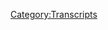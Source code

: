 {{Transcript
    | title         = [[158: January 21, 2009]]
    | caption       = [https://knowledgefight.libsyn.com/knowledge-fight-jan-21-2009 Listen to this episode on Libsyn]
    | episodeNumber = [[158: January 21, 2009|158]]
    | length        = 01:33:45
}}

{{MessageBox
    | header     = Warning: Bot Generated Content
    | text       = This transcript was automatically generated by transcription software and likely contains many mistakes and misattributions. Please check the audio for definitive quotes, attribution, and context.
    | image      = N3yvass4myg91.webp
    | imagewidth = 50px
    | id         = warning
}}

{{TranscriptBlock
    | name      = Unknown Speaker
    | timestamp = 00:00:00.000
    | text      = Andy in Kansas, you're on the air, thanks for holding.
}}

{{TranscriptBlock
    | name      = Unknown Speaker
    | timestamp = 00:00:04.080
    | text      = Hello Alex, I'm a first time caller, I'm a huge fan, I love your work.
}}

{{TranscriptBlock
    | name      = Unknown Speaker
    | timestamp = 00:00:07.280
    | text      = I love you.
}}

{{TranscriptBlock
    | name      = Unknown Speaker
    | timestamp = 00:00:07.780
    | text      = Hey everybody, welcome back to Knowledge Fight, I'm Dan.
}}

{{TranscriptBlock
    | name      = Unknown Speaker
    | timestamp = 00:00:10.320
    | text      = I'm Jordan.
}}

{{TranscriptBlock
    | name      = Unknown Speaker
    | timestamp = 00:00:10.960
    | text      = We're a couple dudes, like to sit around, drink novelty beverages, and talk a little bit about Alex Jones.
}}

{{TranscriptBlock
    | name      = Unknown Speaker
    | timestamp = 00:00:15.080
    | text      = Indeed we do, Dan.
}}

{{TranscriptBlock
    | name      = Unknown Speaker
    | timestamp = 00:00:16.879
    | text      = Mm-hmm.
}}

{{TranscriptBlock
    | name      = Unknown Speaker
    | timestamp = 00:00:17.519
    | text      = Dan.
}}

{{TranscriptBlock
    | name      = Unknown Speaker
    | timestamp = 00:00:18.019
    | text      = Yeah.
}}

{{TranscriptBlock
    | name      = Unknown Speaker
    | timestamp = 00:00:18.519
    | text      = Dan.
}}

{{TranscriptBlock
    | name      = Unknown Speaker
    | timestamp = 00:00:19.019
    | text      = What's up, sir?
}}

{{TranscriptBlock
    | name      = Unknown Speaker
    | timestamp = 00:00:19.519
    | text      = It's been a while since I've been here.
}}

{{TranscriptBlock
    | name      = Unknown Speaker
    | timestamp = 00:00:20.719
    | text      = Yeah, big thank you to Marty DeRosa for sitting in.
}}

{{TranscriptBlock
    | name      = Unknown Speaker
    | timestamp = 00:00:23.280
    | text      = For sure.
}}

{{TranscriptBlock
    | name      = Unknown Speaker
    | timestamp = 00:00:24.079
    | text      = Absolutely fantastic.
}}

{{TranscriptBlock
    | name      = Unknown Speaker
    | timestamp = 00:00:24.800
    | text      = It's a delightful time.
}}

{{TranscriptBlock
    | name      = Unknown Speaker
    | timestamp = 00:00:25.760
    | text      = Absolutely fantastic.
}}

{{TranscriptBlock
    | name      = Unknown Speaker
    | timestamp = 00:00:26.960
    | text      = Yeah, good times.
}}

{{TranscriptBlock
    | name      = Unknown Speaker
    | timestamp = 00:00:27.920
    | text      = But Dan, it has been so long since I've been here.
}}

{{TranscriptBlock
    | name      = Unknown Speaker
    | timestamp = 00:00:30.800
    | text      = Yes.
}}

{{TranscriptBlock
    | name      = Unknown Speaker
    | timestamp = 00:00:31.519
    | text      = That I don't even remember what the hell our show is about.
}}

{{TranscriptBlock
    | name      = Unknown Speaker
    | timestamp = 00:00:34.560
    | text      = So could you refresh my memory on what it is you're doing?
}}

{{TranscriptBlock
    | name      = Unknown Speaker
    | timestamp = 00:00:37.920
    | text      = So I, about a year and a half ago, decided I'm going to learn everything there is to learn about Alex Jones.
}}

{{TranscriptBlock
    | name      = Unknown Speaker
    | timestamp = 00:00:43.200
    | text      = Right, because you're sane.
}}

{{TranscriptBlock
    | name      = Unknown Speaker
    | timestamp = 00:00:44.719
    | text      = You decided to live a normal life.
}}

{{TranscriptBlock
    | name      = Unknown Speaker
    | timestamp = 00:00:47.840
    | text      = And at this point, you know very little about Alex Jones, or retain very little of the information.
}}

{{TranscriptBlock
    | name      = Unknown Speaker
    | timestamp = 00:00:52.880
    | text      = Yeah, I heard Marty's very direct criticism.
}}

{{TranscriptBlock
    | name      = Unknown Speaker
    | timestamp = 00:00:56.560
    | text      = How dare you, sir?
}}

{{TranscriptBlock
    | name      = Unknown Speaker
    | timestamp = 00:00:58.000
    | text      = He would argue that's not criticism, and I defend that assertion.
}}

{{TranscriptBlock
    | name      = Unknown Speaker
    | timestamp = 00:01:00.799
    | text      = But yeah, I know a lot about him.
}}

{{TranscriptBlock
    | name      = Unknown Speaker
    | timestamp = 00:01:02.399
    | text      = You don't know much about him.
}}

{{TranscriptBlock
    | name      = Unknown Speaker
    | timestamp = 00:01:03.520
    | text      = Nope.
}}

{{TranscriptBlock
    | name      = Unknown Speaker
    | timestamp = 00:01:04.400
    | text      = There's our fun.
}}

{{TranscriptBlock
    | name      = Unknown Speaker
    | timestamp = 00:01:05.359
    | text      = Also today, doing a, I want to give a special thank you to you for still making it over here after shows and working all day.
}}

{{TranscriptBlock
    | name      = Unknown Speaker
    | timestamp = 00:01:13.519
    | text      = You're going the extra mile, and I really appreciate it.
}}

{{TranscriptBlock
    | name      = Unknown Speaker
    | timestamp = 00:01:15.359
    | text      = Yeah, yeah, yeah.
}}

{{TranscriptBlock
    | name      = Unknown Speaker
    | timestamp = 00:01:16.000
    | text      = I think I'm about to lose my mind.
}}

{{TranscriptBlock
    | name      = Unknown Speaker
    | timestamp = 00:01:18.000
    | text      = I think I'm on three hours sleep.
}}

{{TranscriptBlock
    | name      = Unknown Speaker
    | timestamp = 00:01:20.959
    | text      = Yeah.
}}

{{TranscriptBlock
    | name      = Unknown Speaker
    | timestamp = 00:01:21.439
    | text      = I've worked about 15 hours straight now.
}}

{{TranscriptBlock
    | name      = Unknown Speaker
    | timestamp = 00:01:23.599
    | text      = Just got off stage.
}}

{{TranscriptBlock
    | name      = Unknown Speaker
    | timestamp = 00:01:24.640
    | text      = Just got off stage.
}}

{{TranscriptBlock
    | name      = Unknown Speaker
    | timestamp = 00:01:25.599
    | text      = Just got off stage, and now I'm here.
}}

{{TranscriptBlock
    | name      = Unknown Speaker
    | timestamp = 00:01:27.359
    | text      = So here we go.
}}

{{TranscriptBlock
    | name      = Unknown Speaker
    | timestamp = 00:01:29.680
    | text      = Frankly, I might have just got off stage.
}}

{{TranscriptBlock
    | name      = Unknown Speaker
    | timestamp = 00:01:32.159
    | text      = I did not remember getting here.
}}

{{TranscriptBlock
    | name      = Unknown Speaker
    | timestamp = 00:01:33.840
    | text      = This could be a fever dream.
}}

{{TranscriptBlock
    | name      = Unknown Speaker
    | timestamp = 00:01:35.200
    | text      = This was a long ways away, and I don't remember how long it took.
}}

{{TranscriptBlock
    | name      = Unknown Speaker
    | timestamp = 00:01:39.040
    | text      = So before we get into this, today we're going to be going over, what is this, January 21st of 2009.
}}

{{TranscriptBlock
    | name      = Unknown Speaker
    | timestamp = 00:01:45.920
    | text      = All right.
}}

{{TranscriptBlock
    | name      = Unknown Speaker
    | timestamp = 00:01:46.799
    | text      = One day into Barack Hussein Obama's presidency.
}}

{{TranscriptBlock
    | name      = Unknown Speaker
    | timestamp = 00:01:50.000
    | text      = Not gonna lie, that feels present.
}}

{{TranscriptBlock
    | name      = Unknown Speaker
    | timestamp = 00:01:52.000
    | text      = One day.
}}

{{TranscriptBlock
    | name      = Unknown Speaker
    | timestamp = 00:01:52.640
    | text      = All right, all right.
}}

{{TranscriptBlock
    | name      = Unknown Speaker
    | timestamp = 00:01:54.079
    | text      = Keep that in mind.
}}

{{TranscriptBlock
    | name      = Unknown Speaker
    | timestamp = 00:01:54.879
    | text      = So he gave him a chance, as we know.
}}

{{TranscriptBlock
    | name      = Unknown Speaker
    | timestamp = 00:01:56.879
    | text      = Yes.
}}

{{TranscriptBlock
    | name      = Unknown Speaker
    | timestamp = 00:01:57.439
    | text      = If we look back on what he said in the present and compare it with what he did now,
}}

{{TranscriptBlock
    | name      = Unknown Speaker
    | timestamp = 00:02:03.359
    | text      = he obviously really believed that Obama could bring some hope and change.
}}

{{TranscriptBlock
    | name      = Unknown Speaker
    | timestamp = 00:02:07.920
    | text      = We all got caught up in the fervor.
}}

{{TranscriptBlock
    | name      = Unknown Speaker
    | timestamp = 00:02:09.360
    | text      = He didn't want to be cynical.
}}

{{TranscriptBlock
    | name      = Unknown Speaker
    | timestamp = 00:02:10.639
    | text      = We all got caught up in the fervor.
}}

{{TranscriptBlock
    | name      = Unknown Speaker
    | timestamp = 00:02:12.479
    | text      = So Alex, I'm assuming, says, here is what we hope Obama fixes,
}}

{{TranscriptBlock
    | name      = Unknown Speaker
    | timestamp = 00:02:18.960
    | text      = and here is what we think Obama should do to fix these problems.
}}

{{TranscriptBlock
    | name      = Unknown Speaker
    | timestamp = 00:02:22.159
    | text      = Let's have reasonable expectations.
}}

{{TranscriptBlock
    | name      = Unknown Speaker
    | timestamp = 00:02:23.919
    | text      = Exactly.
}}

{{TranscriptBlock
    | name      = Unknown Speaker
    | timestamp = 00:02:24.800
    | text      = Just like he would ask of people on Trump's inauguration day, be reasonable.
}}

{{TranscriptBlock
    | name      = Unknown Speaker
    | timestamp = 00:02:30.319
    | text      = Let's push our hands across the aisle for a big, hearty handshake and hope for the future.
}}

{{TranscriptBlock
    | name      = Unknown Speaker
    | timestamp = 00:02:35.840
    | text      = We will see what he says, but something that gives me hope for the future is our...
}}

{{TranscriptBlock
    | name      = Unknown Speaker
    | timestamp = 00:02:40.400
    | text      = Yes!
}}

{{TranscriptBlock
    | name      = Unknown Speaker
    | timestamp = 00:02:41.520
    | text      = Wonderful transition, Dan.
}}

{{TranscriptBlock
    | name      = Unknown Speaker
    | timestamp = 00:02:42.960
    | text      = Thank you.
}}

{{TranscriptBlock
    | name      = Unknown Speaker
    | timestamp = 00:02:43.439
    | text      = A couple of our new donors.
}}

{{TranscriptBlock
    | name      = Unknown Speaker
    | timestamp = 00:02:44.560
    | text      = I'd like to give a shout out.
}}

{{TranscriptBlock
    | name      = Unknown Speaker
    | timestamp = 00:02:45.680
    | text      = What's going on out there, Jonathan M.?
}}

{{TranscriptBlock
    | name      = Unknown Speaker
    | timestamp = 00:02:48.000
    | text      = I'm a policy wonk.
}}

{{TranscriptBlock
    | name      = Unknown Speaker
    | timestamp = 00:02:49.360
    | text      = Thank you so much.
}}

{{TranscriptBlock
    | name      = Unknown Speaker
    | timestamp = 00:02:50.400
    | text      = Thank you very much, Jonathan.
}}

{{TranscriptBlock
    | name      = Unknown Speaker
    | timestamp = 00:02:52.639
    | text      = Thank you for becoming a policy wonk.
}}

{{TranscriptBlock
    | name      = Unknown Speaker
    | timestamp = 00:02:54.560
    | text      = Also, thank you very much for not being Jonathan Franzen.
}}

{{TranscriptBlock
    | name      = Unknown Speaker
    | timestamp = 00:02:57.360
    | text      = He's a shit writer.
}}

{{TranscriptBlock
    | name      = Unknown Speaker
    | timestamp = 00:02:58.879
    | text      = I hate him.
}}

{{TranscriptBlock
    | name      = Unknown Speaker
    | timestamp = 00:02:59.599
    | text      = I hate him.
}}

{{TranscriptBlock
    | name      = Unknown Speaker
    | timestamp = 00:03:00.719
    | text      = He's bringing out a weird mood in you.
}}

{{TranscriptBlock
    | name      = Unknown Speaker
    | timestamp = 00:03:02.960
    | text      = I'm furious at Jonathan Franzen for some reason.
}}

{{TranscriptBlock
    | name      = Unknown Speaker
    | timestamp = 00:03:05.759
    | text      = As tired as you are, I'm fairly tired too,
}}

{{TranscriptBlock
    | name      = Unknown Speaker
    | timestamp = 00:03:08.080
    | text      = and I can't pull up my mental Rolodex of what I think about Jonathan Franzen.
}}

{{TranscriptBlock
    | name      = Unknown Speaker
    | timestamp = 00:03:13.840
    | text      = I'm not entirely sure.
}}

{{TranscriptBlock
    | name      = Unknown Speaker
    | timestamp = 00:03:14.800
    | text      = I'm gonna have to get back to you on the next episode.
}}

{{TranscriptBlock
    | name      = Unknown Speaker
    | timestamp = 00:03:16.639
    | text      = It's not hard.
}}

{{TranscriptBlock
    | name      = Unknown Speaker
    | timestamp = 00:03:17.439
    | text      = Something I am sure of is how much I appreciate.
}}

{{TranscriptBlock
    | name      = Unknown Speaker
    | timestamp = 00:03:19.520
    | text      = Nicely done.
}}

{{TranscriptBlock
    | name      = Unknown Speaker
    | timestamp = 00:03:20.080
    | text      = That's two for two, Dan.
}}

{{TranscriptBlock
    | name      = Unknown Speaker
    | timestamp = 00:03:21.680
    | text      = Autopilot.
}}

{{TranscriptBlock
    | name      = Unknown Speaker
    | timestamp = 00:03:24.639
    | text      = Thank you so much to our new donor, Sam.
}}

{{TranscriptBlock
    | name      = Unknown Speaker
    | timestamp = 00:03:26.639
    | text      = Thank you so much.
}}

{{TranscriptBlock
    | name      = Unknown Speaker
    | timestamp = 00:03:27.759
    | text      = I'm a policy wonk.
}}

{{TranscriptBlock
    | name      = Unknown Speaker
    | timestamp = 00:03:28.960
    | text      = Oh, shit.
}}

{{TranscriptBlock
    | name      = Unknown Speaker
    | timestamp = 00:03:29.599
    | text      = That one cut off already.
}}

{{TranscriptBlock
    | name      = Unknown Speaker
    | timestamp = 00:03:30.240
    | text      = Thank you very much, Sam.
}}

{{TranscriptBlock
    | name      = Unknown Speaker
    | timestamp = 00:03:31.199
    | text      = Thank you very much.
}}

{{TranscriptBlock
    | name      = Unknown Speaker
    | timestamp = 00:03:32.240
    | text      = We appreciate it.
}}

{{TranscriptBlock
    | name      = Unknown Speaker
    | timestamp = 00:03:32.960
    | text      = Also, one more thank you so much to Evan.
}}

{{TranscriptBlock
    | name      = Unknown Speaker
    | timestamp = 00:03:35.759
    | text      = I'm a policy wonk.
}}

{{TranscriptBlock
    | name      = Unknown Speaker
    | timestamp = 00:03:36.960
    | text      = You all are now policy wonks.
}}

{{TranscriptBlock
    | name      = Unknown Speaker
    | timestamp = 00:03:38.159
    | text      = Thank you very much.
}}

{{TranscriptBlock
    | name      = Unknown Speaker
    | timestamp = 00:03:39.280
    | text      = If you would like to become a policy wonk yourself out there,
}}

{{TranscriptBlock
    | name      = Unknown Speaker
    | timestamp = 00:03:41.439
    | text      = you can do so by going to our website, knowledgefight.com.
}}

{{TranscriptBlock
    | name      = Unknown Speaker
    | timestamp = 00:03:43.599
    | text      = Click the support to show button.
}}

{{TranscriptBlock
    | name      = Unknown Speaker
    | timestamp = 00:03:45.199
    | text      = That really helps out.
}}

{{TranscriptBlock
    | name      = Unknown Speaker
    | timestamp = 00:03:46.800
    | text      = It makes this doable.
}}

{{TranscriptBlock
    | name      = Unknown Speaker
    | timestamp = 00:03:49.439
    | text      = We appreciate it.
}}

{{TranscriptBlock
    | name      = Unknown Speaker
    | timestamp = 00:03:50.159
    | text      = Also, I did get some messages.
}}

{{TranscriptBlock
    | name      = Unknown Speaker
    | timestamp = 00:03:52.960
    | text      = Buttons are sent.
}}

{{TranscriptBlock
    | name      = Unknown Speaker
    | timestamp = 00:03:54.240
    | text      = They're being sent out.
}}

{{TranscriptBlock
    | name      = Unknown Speaker
    | timestamp = 00:03:56.080
    | text      = I've not given you the addresses.
}}

{{TranscriptBlock
    | name      = Unknown Speaker
    | timestamp = 00:03:57.520
    | text      = Hold on one second.
}}

{{TranscriptBlock
    | name      = Unknown Speaker
    | timestamp = 00:03:58.960
    | text      = I have had eight different goddamn buttons returned.
}}

{{TranscriptBlock
    | name      = Unknown Speaker
    | timestamp = 00:04:03.039
    | text      = What?
}}

{{TranscriptBlock
    | name      = Unknown Speaker
    | timestamp = 00:04:03.360
    | text      = I just got one.
}}

{{TranscriptBlock
    | name      = Unknown Speaker
    | timestamp = 00:04:04.479
    | text      = I've had so many buttons returned.
}}

{{TranscriptBlock
    | name      = Unknown Speaker
    | timestamp = 00:04:06.400
    | text      = I have not heard about this.
}}

{{TranscriptBlock
    | name      = Unknown Speaker
    | timestamp = 00:04:07.599
    | text      = One of them I sent two months ago,
}}

{{TranscriptBlock
    | name      = Unknown Speaker
    | timestamp = 00:04:10.080
    | text      = and it showed up in my mail last week.
}}

{{TranscriptBlock
    | name      = Unknown Speaker
    | timestamp = 00:04:14.800
    | text      = I'm trying to send you buttons.
}}

{{TranscriptBlock
    | name      = Unknown Speaker
    | timestamp = 00:04:16.240
    | text      = Now, granted, not doing a good job at it very clearly.
}}

{{TranscriptBlock
    | name      = Unknown Speaker
    | timestamp = 00:04:19.519
    | text      = That's not on you.
}}

{{TranscriptBlock
    | name      = Unknown Speaker
    | timestamp = 00:04:20.079
    | text      = That's on the postal service.
}}

{{TranscriptBlock
    | name      = Unknown Speaker
    | timestamp = 00:04:21.439
    | text      = The band.
}}

{{TranscriptBlock
    | name      = Unknown Speaker
    | timestamp = 00:04:22.079
    | text      = I kind of feel like it's not.
}}

{{TranscriptBlock
    | name      = Unknown Speaker
    | timestamp = 00:04:23.519
    | text      = It might just be my shitty handwriting.
}}

{{TranscriptBlock
    | name      = Unknown Speaker
    | timestamp = 00:04:25.279
    | text      = It could be your shitty handwriting.
}}

{{TranscriptBlock
    | name      = Unknown Speaker
    | timestamp = 00:04:26.720
    | text      = Also, I think one of them at least was probably sent overseas,
}}

{{TranscriptBlock
    | name      = Unknown Speaker
    | timestamp = 00:04:30.480
    | text      = and we don't know how to send things overseas.
}}

{{TranscriptBlock
    | name      = Unknown Speaker
    | timestamp = 00:04:32.000
    | text      = No, we don't.
}}

{{TranscriptBlock
    | name      = Unknown Speaker
    | timestamp = 00:04:33.839
    | text      = I think if you got one I sent you from overseas,
}}

{{TranscriptBlock
    | name      = Unknown Speaker
    | timestamp = 00:04:36.639
    | text      = then that was a heroic effort on my part.
}}

{{TranscriptBlock
    | name      = Unknown Speaker
    | timestamp = 00:04:39.439
    | text      = If you requested a button a couple months ago and didn't get one,
}}

{{TranscriptBlock
    | name      = Unknown Speaker
    | timestamp = 00:04:42.959
    | text      = or you just want one,
}}

{{TranscriptBlock
    | name      = Unknown Speaker
    | timestamp = 00:04:45.120
    | text      = you can send us a message at knowledgefight at gmail.com.
}}

{{TranscriptBlock
    | name      = Unknown Speaker
    | timestamp = 00:04:47.680
    | text      = And we'll do our best.
}}

{{TranscriptBlock
    | name      = Unknown Speaker
    | timestamp = 00:04:48.639
    | text      = Please do.
}}

{{TranscriptBlock
    | name      = Unknown Speaker
    | timestamp = 00:04:49.360
    | text      = I swear to you, I have put every button.
}}

{{TranscriptBlock
    | name      = Unknown Speaker
    | timestamp = 00:04:53.519
    | text      = I believe you.
}}

{{TranscriptBlock
    | name      = Unknown Speaker
    | timestamp = 00:04:54.319
    | text      = Taped the shit out of an envelope.
}}

{{TranscriptBlock
    | name      = Unknown Speaker
    | timestamp = 00:04:56.399
    | text      = After the first attempt, yes.
}}

{{TranscriptBlock
    | name      = Unknown Speaker
    | timestamp = 00:04:57.519
    | text      = Yeah, the first attempt did not go well.
}}

{{TranscriptBlock
    | name      = Unknown Speaker
    | timestamp = 00:04:59.040
    | text      = We gotta, you know, you live and learn.
}}

{{TranscriptBlock
    | name      = Unknown Speaker
    | timestamp = 00:05:00.480
    | text      = Yeah, so I have done every single one of them,
}}

{{TranscriptBlock
    | name      = Unknown Speaker
    | timestamp = 00:05:02.959
    | text      = and I've had a shit ton returned.
}}

{{TranscriptBlock
    | name      = Unknown Speaker
    | timestamp = 00:05:04.319
    | text      = So if you requested a button and you did not get one,
}}

{{TranscriptBlock
    | name      = Unknown Speaker
    | timestamp = 00:05:07.439
    | text      = please just remind me and I will send them out to you again.
}}

{{TranscriptBlock
    | name      = Unknown Speaker
    | timestamp = 00:05:10.160
    | text      = And also, we'll have tons of buttons in Austin
}}

{{TranscriptBlock
    | name      = Unknown Speaker
    | timestamp = 00:05:13.759
    | text      = when we are down there for our live show,
}}

{{TranscriptBlock
    | name      = Unknown Speaker
    | timestamp = 00:05:15.439
    | text      = June 15th at Beerland.
}}

{{TranscriptBlock
    | name      = Unknown Speaker
    | timestamp = 00:05:17.519
    | text      = Nice plug.
}}

{{TranscriptBlock
    | name      = Unknown Speaker
    | timestamp = 00:05:18.319
    | text      = Plenty of buttons.
}}

{{TranscriptBlock
    | name      = Unknown Speaker
    | timestamp = 00:05:19.519
    | text      = We're just gonna throw them at the crowd like it's a...
}}

{{TranscriptBlock
    | name      = Unknown Speaker
    | timestamp = 00:05:21.360
    | text      = Let me tell you something.
}}

{{TranscriptBlock
    | name      = Unknown Speaker
    | timestamp = 00:05:22.720
    | text      = Seats going fast.
}}

{{TranscriptBlock
    | name      = Unknown Speaker
    | timestamp = 00:05:23.920
    | text      = Totally.
}}

{{TranscriptBlock
    | name      = Unknown Speaker
    | timestamp = 00:05:24.480
    | text      = Don't think they have seats.
}}

{{TranscriptBlock
    | name      = Unknown Speaker
    | timestamp = 00:05:27.279
    | text      = Think it might be a standing room only situation.
}}

{{TranscriptBlock
    | name      = Unknown Speaker
    | timestamp = 00:05:29.839
    | text      = But you know what?
}}

{{TranscriptBlock
    | name      = Unknown Speaker
    | timestamp = 00:05:30.800
    | text      = Could be.
}}

{{TranscriptBlock
    | name      = Unknown Speaker
    | timestamp = 00:05:31.439
    | text      = If it is, that might be trouble.
}}

{{TranscriptBlock
    | name      = Unknown Speaker
    | timestamp = 00:05:34.800
    | text      = A two hour long podcast about Alex Jones, standing room only.
}}

{{TranscriptBlock
    | name      = Unknown Speaker
    | timestamp = 00:05:38.639
    | text      = Ooh, that might be weird.
}}

{{TranscriptBlock
    | name      = Unknown Speaker
    | timestamp = 00:05:39.759
    | text      = Yeah, we can't do that.
}}

{{TranscriptBlock
    | name      = Unknown Speaker
    | timestamp = 00:05:40.560
    | text      = I'm excited for this.
}}

{{TranscriptBlock
    | name      = Unknown Speaker
    | timestamp = 00:05:41.600
    | text      = Let's buy some chairs.
}}

{{TranscriptBlock
    | name      = Unknown Speaker
    | timestamp = 00:05:42.720
    | text      = Oh man.
}}

{{TranscriptBlock
    | name      = Unknown Speaker
    | timestamp = 00:05:43.519
    | text      = Yeah, we'll see what happens.
}}

{{TranscriptBlock
    | name      = Unknown Speaker
    | timestamp = 00:05:44.319
    | text      = Let's buy some chairs?
}}

{{TranscriptBlock
    | name      = Unknown Speaker
    | timestamp = 00:05:45.680
    | text      = I don't know.
}}

{{TranscriptBlock
    | name      = Unknown Speaker
    | timestamp = 00:05:46.000
    | text      = We're gonna need a lot more policy walks to buy chairs.
}}

{{TranscriptBlock
    | name      = Unknown Speaker
    | timestamp = 00:05:48.240
    | text      = Imagine a situation where people are watching a podcast standing up.
}}

{{TranscriptBlock
    | name      = Unknown Speaker
    | timestamp = 00:05:50.879
    | text      = That's gotta be so...
}}

{{TranscriptBlock
    | name      = Unknown Speaker
    | timestamp = 00:05:51.600
    | text      = I don't know.
}}

{{TranscriptBlock
    | name      = Unknown Speaker
    | timestamp = 00:05:52.160
    | text      = It's like the Comedians of Comedy tour, man.
}}

{{TranscriptBlock
    | name      = Unknown Speaker
    | timestamp = 00:05:54.240
    | text      = Patton Oswalt, Maria Bamford.
}}

{{TranscriptBlock
    | name      = Unknown Speaker
    | timestamp = 00:05:56.240
    | text      = They were...
}}

{{TranscriptBlock
    | name      = Unknown Speaker
    | timestamp = 00:05:57.199
    | text      = We are neither of them.
}}

{{TranscriptBlock
    | name      = Unknown Speaker
    | timestamp = 00:05:58.399
    | text      = Right.
}}

{{TranscriptBlock
    | name      = Unknown Speaker
    | timestamp = 00:05:58.720
    | text      = That's true.
}}

{{TranscriptBlock
    | name      = Unknown Speaker
    | timestamp = 00:05:59.279
    | text      = And our show would be us sitting down talking about Alex Jones.
}}

{{TranscriptBlock
    | name      = Unknown Speaker
    | timestamp = 00:06:02.959
    | text      = Right.
}}

{{TranscriptBlock
    | name      = Unknown Speaker
    | timestamp = 00:06:03.439
    | text      = Right, right, right.
}}

{{TranscriptBlock
    | name      = Unknown Speaker
    | timestamp = 00:06:04.079
    | text      = We would have to stand up the whole show.
}}

{{TranscriptBlock
    | name      = Unknown Speaker
    | timestamp = 00:06:06.399
    | text      = I'm like, I don't want to do that.
}}

{{TranscriptBlock
    | name      = Unknown Speaker
    | timestamp = 00:06:07.360
    | text      = We should have this off air.
}}

{{TranscriptBlock
    | name      = Unknown Speaker
    | timestamp = 00:06:09.199
    | text      = Yeah, probably.
}}

{{TranscriptBlock
    | name      = Unknown Speaker
    | timestamp = 00:06:10.240
    | text      = Something else that should have been off air is Alex Jones making this admission,
}}

{{TranscriptBlock
    | name      = Unknown Speaker
    | timestamp = 00:06:13.920
    | text      = which is our out of context drop for today.
}}

{{TranscriptBlock
    | name      = Unknown Speaker
    | timestamp = 00:06:15.680
    | text      = Okay.
}}

{{TranscriptBlock
    | name      = Unknown Speaker
    | timestamp = 00:06:16.240
    | text      = Well, I have to say this.
}}

{{TranscriptBlock
    | name      = Unknown Speaker
    | timestamp = 00:06:17.439
    | text      = I've done cocaine twice.
}}

{{TranscriptBlock
    | name      = Unknown Speaker
    | timestamp = 00:06:19.680
    | text      = When I was like 15, 16, I'd be at a party or something, and somebody'd say,
}}

{{TranscriptBlock
    | name      = Unknown Speaker
    | timestamp = 00:06:25.680
    | text      = you know, there's some cocaine in this joint or in this cigarette,
}}

{{TranscriptBlock
    | name      = Unknown Speaker
    | timestamp = 00:06:29.519
    | text      = and you'd smoke some of it.
}}

{{TranscriptBlock
    | name      = Unknown Speaker
    | timestamp = 00:06:30.399
    | text      = It would just make me feel like a dirty coffee high.
}}

{{TranscriptBlock
    | name      = Unknown Speaker
    | timestamp = 00:06:35.120
    | text      = Alex.
}}

{{TranscriptBlock
    | name      = Unknown Speaker
    | timestamp = 00:06:36.720
    | text      = Alex.
}}

{{TranscriptBlock
    | name      = Unknown Speaker
    | timestamp = 00:06:39.759
    | text      = Alex.
}}

{{TranscriptBlock
    | name      = Unknown Speaker
    | timestamp = 00:06:40.639
    | text      = Oh, so one of these kids was offering me drugs.
}}

{{TranscriptBlock
    | name      = Unknown Speaker
    | timestamp = 00:06:44.720
    | text      = They were offering me...
}}

{{TranscriptBlock
    | name      = Unknown Speaker
    | timestamp = 00:06:45.680
    | text      = I took heroin, and then later on, I smoked a joint.
}}

{{TranscriptBlock
    | name      = Unknown Speaker
    | timestamp = 00:06:49.279
    | text      = And I'll tell you right now, this joint, that's out of control.
}}

{{TranscriptBlock
    | name      = Unknown Speaker
    | timestamp = 00:06:52.720
    | text      = These kids with their drugs these days.
}}

{{TranscriptBlock
    | name      = Unknown Speaker
    | timestamp = 00:06:54.319
    | text      = I would...
}}

{{TranscriptBlock
    | name      = Unknown Speaker
    | timestamp = 00:06:54.879
    | text      = I'm definitely not an off duty writer for a...
}}

{{TranscriptBlock
    | name      = Unknown Speaker
    | timestamp = 00:06:58.000
    | text      = 21 Jump Street.
}}

{{TranscriptBlock
    | name      = Unknown Speaker
    | timestamp = 00:06:59.279
    | text      = Yeah, exactly.
}}

{{TranscriptBlock
    | name      = Unknown Speaker
    | timestamp = 00:07:00.560
    | text      = I want to say, first of all, Alex Jones seems to do every drug twice.
}}

{{TranscriptBlock
    | name      = Unknown Speaker
    | timestamp = 00:07:04.639
    | text      = He seems to every single time he brings one up, he's like, I've done it twice.
}}

{{TranscriptBlock
    | name      = Unknown Speaker
    | timestamp = 00:07:07.759
    | text      = Well, yeah, but you don't know for the first time.
}}

{{TranscriptBlock
    | name      = Unknown Speaker
    | timestamp = 00:07:10.160
    | text      = That's true.
}}

{{TranscriptBlock
    | name      = Unknown Speaker
    | timestamp = 00:07:10.720
    | text      = And frankly, I think two isn't even enough.
}}

{{TranscriptBlock
    | name      = Unknown Speaker
    | timestamp = 00:07:14.240
    | text      = Two isn't even enough. You need three to develop a pattern.
}}

{{TranscriptBlock
    | name      = Unknown Speaker
    | timestamp = 00:07:17.279
    | text      = That's called the scientific method, Dan.
}}

{{TranscriptBlock
    | name      = Unknown Speaker
    | timestamp = 00:07:20.319
    | text      = Even when doing drugs, Alex doesn't believe in science.
}}

{{TranscriptBlock
    | name      = Unknown Speaker
    | timestamp = 00:07:23.759
    | text      = Smoking cocaine in a joint won't do anything to you.
}}

{{TranscriptBlock
    | name      = Unknown Speaker
    | timestamp = 00:07:27.120
    | text      = It's a bad idea.
}}

{{TranscriptBlock
    | name      = Unknown Speaker
    | timestamp = 00:07:28.079
    | text      = If you inhale...
}}

{{TranscriptBlock
    | name      = Unknown Speaker
    | timestamp = 00:07:29.199
    | text      = If you breathe some of the cocaine into your mouth, it'll make your mouth numb.
}}

{{TranscriptBlock
    | name      = Unknown Speaker
    | timestamp = 00:07:33.680
    | text      = I don't remember exactly what it is,
}}

{{TranscriptBlock
    | name      = Unknown Speaker
    | timestamp = 00:07:34.879
    | text      = but the point at which it would be combustible or boilable,
}}

{{TranscriptBlock
    | name      = Unknown Speaker
    | timestamp = 00:07:38.879
    | text      = you're not going to get it with a cherry on a joint.
}}

{{TranscriptBlock
    | name      = Unknown Speaker
    | timestamp = 00:07:40.959
    | text      = It doesn't do anything.
}}

{{TranscriptBlock
    | name      = Unknown Speaker
    | timestamp = 00:07:41.839
    | text      = He was smoking crack.
}}

{{TranscriptBlock
    | name      = Unknown Speaker
    | timestamp = 00:07:43.279
    | text      = There's a reason crack pipes get really, really hot.
}}

{{TranscriptBlock
    | name      = Unknown Speaker
    | timestamp = 00:07:46.480
    | text      = And why you have to cook the cocaine into crack to change that boiling point.
}}

{{TranscriptBlock
    | name      = Unknown Speaker
    | timestamp = 00:07:51.439
    | text      = Who's putting cocaine...
}}

{{TranscriptBlock
    | name      = Unknown Speaker
    | timestamp = 00:07:52.639
    | text      = Also, what, what, what?
}}

{{TranscriptBlock
    | name      = Unknown Speaker
    | timestamp = 00:07:54.240
    | text      = This is like 25 years ago.
}}

{{TranscriptBlock
    | name      = Unknown Speaker
    | timestamp = 00:07:56.160
    | text      = Maybe children.
}}

{{TranscriptBlock
    | name      = Unknown Speaker
    | timestamp = 00:07:56.720
    | text      = That's possible.
}}

{{TranscriptBlock
    | name      = Unknown Speaker
    | timestamp = 00:07:57.439
    | text      = It's 15-year-olds.
}}

{{TranscriptBlock
    | name      = Unknown Speaker
    | timestamp = 00:07:58.240
    | text      = Yeah, that's true.
}}

{{TranscriptBlock
    | name      = Unknown Speaker
    | timestamp = 00:07:58.879
    | text      = And maybe they're, you know, like, sprinkle some cocaine in here.
}}

{{TranscriptBlock
    | name      = Unknown Speaker
    | timestamp = 00:08:03.279
    | text      = And I'm going out on a limb.
}}

{{TranscriptBlock
    | name      = Unknown Speaker
    | timestamp = 00:08:06.319
    | text      = If the story is true, which it probably isn't.
}}

{{TranscriptBlock
    | name      = Unknown Speaker
    | timestamp = 00:08:08.720
    | text      = Probably not.
}}

{{TranscriptBlock
    | name      = Unknown Speaker
    | timestamp = 00:08:09.279
    | text      = If it is true, Alex, they were fucking with you.
}}

{{TranscriptBlock
    | name      = Unknown Speaker
    | timestamp = 00:08:13.199
    | text      = It could be.
}}

{{TranscriptBlock
    | name      = Unknown Speaker
    | timestamp = 00:08:14.560
    | text      = There's no way.
}}

{{TranscriptBlock
    | name      = Unknown Speaker
    | timestamp = 00:08:15.680
    | text      = That's a waste of good coke.
}}

{{TranscriptBlock
    | name      = Unknown Speaker
    | timestamp = 00:08:17.199
    | text      = So anyway, let's jump into this, George.
}}

{{TranscriptBlock
    | name      = Unknown Speaker
    | timestamp = 00:08:19.040
    | text      = Or if you're 15 or 16, probably bad coke at the time.
}}

{{TranscriptBlock
    | name      = Unknown Speaker
    | timestamp = 00:08:21.600
    | text      = I would assume so, especially in like the 70s.
}}

{{TranscriptBlock
    | name      = Unknown Speaker
    | timestamp = 00:08:23.839
    | text      = Yeah, yeah.
}}

{{TranscriptBlock
    | name      = Unknown Speaker
    | timestamp = 00:08:24.560
    | text      = No, 80s?
}}

{{TranscriptBlock
    | name      = Unknown Speaker
    | timestamp = 00:08:25.439
    | text      = 80s.
}}

{{TranscriptBlock
    | name      = Unknown Speaker
    | timestamp = 00:08:26.879
    | text      = Anyway, back to the main matter at hand.
}}

{{TranscriptBlock
    | name      = Unknown Speaker
    | timestamp = 00:08:30.079
    | text      = That is, Barack Obama is now the president of the United States.
}}

{{TranscriptBlock
    | name      = Unknown Speaker
    | timestamp = 00:08:33.679
    | text      = Smoking, smoking coke.
}}

{{TranscriptBlock
    | name      = Unknown Speaker
    | timestamp = 00:08:35.120
    | text      = For one day, here's where Alex Jones's fucking stupid head is at.
}}

{{TranscriptBlock
    | name      = Unknown Speaker
    | timestamp = 00:08:39.039
    | text      = Again, not giving him a chance.
}}

{{TranscriptBlock
    | name      = Unknown Speaker
    | timestamp = 00:08:40.799
    | text      = Barack Obama, the one-term senator, who supposedly will save us.
}}

{{TranscriptBlock
    | name      = Unknown Speaker
    | timestamp = 00:08:48.080
    | text      = But then they don't tell the public while they're promising,
}}

{{TranscriptBlock
    | name      = Unknown Speaker
    | timestamp = 00:08:50.720
    | text      = we will save you.
}}

{{TranscriptBlock
    | name      = Unknown Speaker
    | timestamp = 00:08:51.919
    | text      = We will give you jobs.
}}

{{TranscriptBlock
    | name      = Unknown Speaker
    | timestamp = 00:08:52.960
    | text      = We will help you.
}}

{{TranscriptBlock
    | name      = Unknown Speaker
    | timestamp = 00:08:54.240
    | text      = Meanwhile, over a trillion dollars a week is being stolen by a criminal syndicate of
}}

{{TranscriptBlock
    | name      = Unknown Speaker
    | timestamp = 00:08:57.919
    | text      = offshore banks.
}}

{{TranscriptBlock
    | name      = Unknown Speaker
    | timestamp = 00:08:58.960
    | text      = And they told Congress that they are under martial law under the War Powers Act, and
}}

{{TranscriptBlock
    | name      = Unknown Speaker
    | timestamp = 00:09:02.960
    | text      = that's in mainstream news.
}}

{{TranscriptBlock
    | name      = Unknown Speaker
    | timestamp = 00:09:04.559
    | text      = And the public just dances and, you know, the kids are buying all the comic books with
}}

{{TranscriptBlock
    | name      = Unknown Speaker
    | timestamp = 00:09:09.200
    | text      = Obama on the cover as the hero with Superman and Spidey.
}}

{{TranscriptBlock
    | name      = Unknown Speaker
    | timestamp = 00:09:13.360
    | text      = And the people are smiling and feeling good.
}}

{{TranscriptBlock
    | name      = Unknown Speaker
    | timestamp = 00:09:16.559
    | text      = Spidey.
}}

{{TranscriptBlock
    | name      = Unknown Speaker
    | timestamp = 00:09:17.759
    | text      = Spidey.
}}

{{TranscriptBlock
    | name      = Unknown Speaker
    | timestamp = 00:09:19.360
    | text      = You know, Superman, Spidey.
}}

{{TranscriptBlock
    | name      = Unknown Speaker
    | timestamp = 00:09:20.960
    | text      = He's very familiar.
}}

{{TranscriptBlock
    | name      = Unknown Speaker
    | timestamp = 00:09:24.480
    | text      = Well, he is your friendly neighborhood, Spider-Man.
}}

{{TranscriptBlock
    | name      = Unknown Speaker
    | timestamp = 00:09:26.320
    | text      = That's a fair point.
}}

{{TranscriptBlock
    | name      = Unknown Speaker
    | timestamp = 00:09:26.960
    | text      = How do you, what do you, look, Mr. Spider-Man was my dad.
}}

{{TranscriptBlock
    | name      = Unknown Speaker
    | timestamp = 00:09:30.639
    | text      = All right.
}}

{{TranscriptBlock
    | name      = Unknown Speaker
    | timestamp = 00:09:31.279
    | text      = So Congress was not told that they are under martial law based on the War Powers Act.
}}

{{TranscriptBlock
    | name      = Unknown Speaker
    | timestamp = 00:09:37.039
    | text      = Right.
}}

{{TranscriptBlock
    | name      = Unknown Speaker
    | timestamp = 00:09:37.679
    | text      = Dan, let me ask you a question.
}}

{{TranscriptBlock
    | name      = Unknown Speaker
    | timestamp = 00:09:39.120
    | text      = What's the GDP of the United States?
}}

{{TranscriptBlock
    | name      = Unknown Speaker
    | timestamp = 00:09:41.679
    | text      = Lot.
}}

{{TranscriptBlock
    | name      = Unknown Speaker
    | timestamp = 00:09:42.480
    | text      = Like per year?
}}

{{TranscriptBlock
    | name      = Unknown Speaker
    | timestamp = 00:09:43.600
    | text      = A lot.
}}

{{TranscriptBlock
    | name      = Unknown Speaker
    | timestamp = 00:09:44.320
    | text      = What do you say like the budget is?
}}

{{TranscriptBlock
    | name      = Unknown Speaker
    | timestamp = 00:09:46.480
    | text      = A lot.
}}

{{TranscriptBlock
    | name      = Unknown Speaker
    | timestamp = 00:09:47.519
    | text      = Yeah.
}}

{{TranscriptBlock
    | name      = Unknown Speaker
    | timestamp = 00:09:48.080
    | text      = Is it $52 trillion?
}}

{{TranscriptBlock
    | name      = Unknown Speaker
    | timestamp = 00:09:51.679
    | text      = No.
}}

{{TranscriptBlock
    | name      = Unknown Speaker
    | timestamp = 00:09:52.159
    | text      = Such that $1 trillion a week could be stolen?
}}

{{TranscriptBlock
    | name      = Unknown Speaker
    | timestamp = 00:09:55.600
    | text      = Probably not.
}}

{{TranscriptBlock
    | name      = Unknown Speaker
    | timestamp = 00:09:56.320
    | text      = Also, Alex says this, like, I don't know, I don't remember what, if it's in the present
}}

{{TranscriptBlock
    | name      = Unknown Speaker
    | timestamp = 00:10:00.320
    | text      = or in the past, but I can't refine the clip, but he's talking about how, like, there are
}}

{{TranscriptBlock
    | name      = Unknown Speaker
    | timestamp = 00:10:05.600
    | text      = globalists who are making $20 billion an hour.
}}

{{TranscriptBlock
    | name      = Unknown Speaker
    | timestamp = 00:10:09.440
    | text      = It's a lot.
}}

{{TranscriptBlock
    | name      = Unknown Speaker
    | timestamp = 00:10:10.240
    | text      = To me.
}}

{{TranscriptBlock
    | name      = Unknown Speaker
    | timestamp = 00:10:10.639
    | text      = I just think like, I don't know.
}}

{{TranscriptBlock
    | name      = Unknown Speaker
    | timestamp = 00:10:12.080
    | text      = I don't know how that's possible.
}}

{{TranscriptBlock
    | name      = Unknown Speaker
    | timestamp = 00:10:13.440
    | text      = Like business days or just like average.
}}

{{TranscriptBlock
    | name      = Unknown Speaker
    | timestamp = 00:10:16.879
    | text      = They work.
}}

{{TranscriptBlock
    | name      = Unknown Speaker
    | timestamp = 00:10:17.519
    | text      = It's like standups.
}}

{{TranscriptBlock
    | name      = Unknown Speaker
    | timestamp = 00:10:18.480
    | text      = You know, you make a ton an hour, but you only work 15 minutes.
}}

{{TranscriptBlock
    | name      = Unknown Speaker
    | timestamp = 00:10:20.960
    | text      = Exactly, exactly.
}}

{{TranscriptBlock
    | name      = Unknown Speaker
    | timestamp = 00:10:21.840
    | text      = It could be that sort of thing.
}}

{{TranscriptBlock
    | name      = Unknown Speaker
    | timestamp = 00:10:22.960
    | text      = Yeah, yeah, yeah.
}}

{{TranscriptBlock
    | name      = Unknown Speaker
    | timestamp = 00:10:23.759
    | text      = I don't know.
}}

{{TranscriptBlock
    | name      = Unknown Speaker
    | timestamp = 00:10:24.559
    | text      = I mean, you, you say if you're a, if you're a billionaire making billions an hour, you're
}}

{{TranscriptBlock
    | name      = Unknown Speaker
    | timestamp = 00:10:29.840
    | text      = probably not going to work the full 40 hours a week.
}}

{{TranscriptBlock
    | name      = Unknown Speaker
    | timestamp = 00:10:32.240
    | text      = No, that'd be foolish.
}}

{{TranscriptBlock
    | name      = Unknown Speaker
    | timestamp = 00:10:33.360
    | text      = Yeah.
}}

{{TranscriptBlock
    | name      = Unknown Speaker
    | timestamp = 00:10:33.840
    | text      = Put in 25.
}}

{{TranscriptBlock
    | name      = Unknown Speaker
    | timestamp = 00:10:34.879
    | text      = Yeah.
}}

{{TranscriptBlock
    | name      = Unknown Speaker
    | timestamp = 00:10:35.039
    | text      = Right.
}}

{{TranscriptBlock
    | name      = Unknown Speaker
    | timestamp = 00:10:35.360
    | text      = Absolutely.
}}

{{TranscriptBlock
    | name      = Unknown Speaker
    | timestamp = 00:10:36.399
    | text      = You don't get benefits then.
}}

{{TranscriptBlock
    | name      = Unknown Speaker
    | timestamp = 00:10:37.600
    | text      = Ah, that's trouble.
}}

{{TranscriptBlock
    | name      = Unknown Speaker
    | timestamp = 00:10:40.639
    | text      = Also, the War Powers Act is sort of just a colloquial name for the War Powers Resolution
}}

{{TranscriptBlock
    | name      = Unknown Speaker
    | timestamp = 00:10:46.000
    | text      = that was passed in 1973.
}}

{{TranscriptBlock
    | name      = Unknown Speaker
    | timestamp = 00:10:48.000
    | text      = It has nothing to do with telling Congress that you're under martial law, which we weren't.
}}

{{TranscriptBlock
    | name      = Unknown Speaker
    | timestamp = 00:10:52.559
    | text      = Also, what?
}}

{{TranscriptBlock
    | name      = Unknown Speaker
    | timestamp = 00:10:55.039
    | text      = Wait, you can just tell Congress specifically?
}}

{{TranscriptBlock
    | name      = Unknown Speaker
    | timestamp = 00:10:57.919
    | text      = Well, I think that Congress is under martial law?
}}

{{TranscriptBlock
    | name      = Unknown Speaker
    | timestamp = 00:11:00.559
    | text      = I think he's saying that Barack Obama, obviously.
}}

{{TranscriptBlock
    | name      = Unknown Speaker
    | timestamp = 00:11:04.399
    | text      = Hussein.
}}

{{TranscriptBlock
    | name      = Unknown Speaker
    | timestamp = 00:11:05.120
    | text      = Right?
}}

{{TranscriptBlock
    | name      = Unknown Speaker
    | timestamp = 00:11:05.519
    | text      = Yeah.
}}

{{TranscriptBlock
    | name      = Unknown Speaker
    | timestamp = 00:11:06.240
    | text      = He told Congress that the United States is under martial law.
}}

{{TranscriptBlock
    | name      = Unknown Speaker
    | timestamp = 00:11:10.399
    | text      = The only reason he's saying that is because the War Powers Act was made after Vietnam,
}}

{{TranscriptBlock
    | name      = Unknown Speaker
    | timestamp = 00:11:15.200
    | text      = because they wanted to try and clarify what the roles of Congress and the President are
}}

{{TranscriptBlock
    | name      = Unknown Speaker
    | timestamp = 00:11:19.600
    | text      = in terms of like deploying people and shit like that.
}}

{{TranscriptBlock
    | name      = Unknown Speaker
    | timestamp = 00:11:22.399
    | text      = And I read over it, and most of it has to do with like just strict guidelines about
}}

{{TranscriptBlock
    | name      = Unknown Speaker
    | timestamp = 00:11:27.200
    | text      = if you send people, you have to tell Congress.
}}

{{TranscriptBlock
    | name      = Unknown Speaker
    | timestamp = 00:11:29.440
    | text      = Yeah.
}}

{{TranscriptBlock
    | name      = Unknown Speaker
    | timestamp = 00:11:29.840
    | text      = So he's just operating off of that and just making shit up.
}}

{{TranscriptBlock
    | name      = Unknown Speaker
    | timestamp = 00:11:32.720
    | text      = Yeah.
}}

{{TranscriptBlock
    | name      = Unknown Speaker
    | timestamp = 00:11:33.200
    | text      = Well, because as we know, we weren't under martial law.
}}

{{TranscriptBlock
    | name      = Unknown Speaker
    | timestamp = 00:11:36.320
    | text      = No, no.
}}

{{TranscriptBlock
    | name      = Unknown Speaker
    | timestamp = 00:11:36.720
    | text      = That didn't happen.
}}

{{TranscriptBlock
    | name      = Unknown Speaker
    | timestamp = 00:11:37.600
    | text      = No.
}}

{{TranscriptBlock
    | name      = Unknown Speaker
    | timestamp = 00:11:37.919
    | text      = And also, I'm fairly certain, no matter how...
}}

{{TranscriptBlock
    | name      = Unknown Speaker
    | timestamp = 00:11:44.399
    | text      = In America, I don't think any sitting president could ever just raise his hand and just be
}}

{{TranscriptBlock
    | name      = Unknown Speaker
    | timestamp = 00:11:49.519
    | text      = like, martial law, done, martial law, I call martial law.
}}

{{TranscriptBlock
    | name      = Unknown Speaker
    | timestamp = 00:11:55.440
    | text      = Under Alex's conception...
}}

{{TranscriptBlock
    | name      = Unknown Speaker
    | timestamp = 00:11:56.639
    | text      = I'm not it, you're it, martial law.
}}

{{TranscriptBlock
    | name      = Unknown Speaker
    | timestamp = 00:11:58.799
    | text      = Under Alex's idea, it's not the president that's doing it.
}}

{{TranscriptBlock
    | name      = Unknown Speaker
    | timestamp = 00:12:01.600
    | text      = It's this 100-year-long plan of this cabal, and what have you.
}}

{{TranscriptBlock
    | name      = Unknown Speaker
    | timestamp = 00:12:05.600
    | text      = So he's just bringing it to fruition.
}}

{{TranscriptBlock
    | name      = Unknown Speaker
    | timestamp = 00:12:07.600
    | text      = He's telling Congress what they already knew.
}}

{{TranscriptBlock
    | name      = Unknown Speaker
    | timestamp = 00:12:09.519
    | text      = Right, right, right.
}}

{{TranscriptBlock
    | name      = Unknown Speaker
    | timestamp = 00:12:10.080
    | text      = Because he's the Antichrist.
}}

{{TranscriptBlock
    | name      = Unknown Speaker
    | timestamp = 00:12:11.200
    | text      = Absolutely.
}}

{{TranscriptBlock
    | name      = Unknown Speaker
    | timestamp = 00:12:11.679
    | text      = Yeah.
}}

{{TranscriptBlock
    | name      = Unknown Speaker
    | timestamp = 00:12:12.080
    | text      = So that's a bunch of nonsense, but it should illustrate that like,
}}

{{TranscriptBlock
    | name      = Unknown Speaker
    | timestamp = 00:12:14.320
    | text      = Alex, the next day already just, I'm gonna piss on Obama.
}}

{{TranscriptBlock
    | name      = Unknown Speaker
    | timestamp = 00:12:18.080
    | text      = Oh, yeah.
}}

{{TranscriptBlock
    | name      = Unknown Speaker
    | timestamp = 00:12:18.559
    | text      = I hate this guy.
}}

{{TranscriptBlock
    | name      = Unknown Speaker
    | timestamp = 00:12:19.759
    | text      = Fuck this guy.
}}

{{TranscriptBlock
    | name      = Unknown Speaker
    | timestamp = 00:12:20.399
    | text      = The worst, the worst.
}}

{{TranscriptBlock
    | name      = Unknown Speaker
    | timestamp = 00:12:22.399
    | text      = Not even a day.
}}

{{TranscriptBlock
    | name      = Unknown Speaker
    | timestamp = 00:12:23.840
    | text      = Look at him.
}}

{{TranscriptBlock
    | name      = Unknown Speaker
    | timestamp = 00:12:24.720
    | text      = Come on.
}}

{{TranscriptBlock
    | name      = Unknown Speaker
    | timestamp = 00:12:25.919
    | text      = For some reason, when I look at him, I think bad president.
}}

{{TranscriptBlock
    | name      = Unknown Speaker
    | timestamp = 00:12:28.960
    | text      = I don't know why.
}}

{{TranscriptBlock
    | name      = Unknown Speaker
    | timestamp = 00:12:29.840
    | text      = It's when, I mean, it's just when I look at him, my first thought is bad president.
}}

{{TranscriptBlock
    | name      = Unknown Speaker
    | timestamp = 00:12:34.480
    | text      = I don't see any possible reason for that other than a gut feeling.
}}

{{TranscriptBlock
    | name      = Unknown Speaker
    | timestamp = 00:12:38.159
    | text      = Now flash forward to 2016.
}}

{{TranscriptBlock
    | name      = Unknown Speaker
    | timestamp = 00:12:40.639
    | text      = I've heard people say he smells like sulfur.
}}

{{TranscriptBlock
    | name      = Unknown Speaker
    | timestamp = 00:12:44.080
    | text      = At least the narrative progressed slightly.
}}

{{TranscriptBlock
    | name      = Unknown Speaker
    | timestamp = 00:12:46.320
    | text      = I will give him credit for that.
}}

{{TranscriptBlock
    | name      = Unknown Speaker
    | timestamp = 00:12:48.320
    | text      = So Jordan, generally when we like to have a good time on this show,
}}

{{TranscriptBlock
    | name      = Unknown Speaker
    | timestamp = 00:12:51.840
    | text      = we end up seeing Alex Jones singing along to the highway map.
}}

{{TranscriptBlock
    | name      = Unknown Speaker
    | timestamp = 00:12:55.360
    | text      = Loving it.
}}

{{TranscriptBlock
    | name      = Unknown Speaker
    | timestamp = 00:12:56.720
    | text      = We also saw East Bounded Down on the last one.
}}

{{TranscriptBlock
    | name      = Unknown Speaker
    | timestamp = 00:12:59.279
    | text      = Great song to sing along to.
}}

{{TranscriptBlock
    | name      = Unknown Speaker
    | timestamp = 00:13:01.120
    | text      = Gets everybody going.
}}

{{TranscriptBlock
    | name      = Unknown Speaker
    | timestamp = 00:13:02.080
    | text      = I have to make a public admission.
}}

{{TranscriptBlock
    | name      = Unknown Speaker
    | timestamp = 00:13:04.639
    | text      = None of these songs are Alex Jones' favorite song.
}}

{{TranscriptBlock
    | name      = Unknown Speaker
    | timestamp = 00:13:07.120
    | text      = Oh, Alex Jones has a favorite song.
}}

{{TranscriptBlock
    | name      = Unknown Speaker
    | timestamp = 00:13:08.639
    | text      = I'm pretty clear that this next song is Alex Jones' literal favorite song back then.
}}

{{TranscriptBlock
    | name      = Unknown Speaker
    | timestamp = 00:13:14.240
    | text      = Okay.
}}

{{TranscriptBlock
    | name      = Unknown Speaker
    | timestamp = 00:13:14.559
    | text      = Because he plays it on almost every show and gets really sentimental,
}}

{{TranscriptBlock
    | name      = Unknown Speaker
    | timestamp = 00:13:18.559
    | text      = but he doesn't always sing along.
}}

{{TranscriptBlock
    | name      = Unknown Speaker
    | timestamp = 00:13:20.240
    | text      = Okay.
}}

{{TranscriptBlock
    | name      = Unknown Speaker
    | timestamp = 00:13:20.559
    | text      = However, on the January 21st episode, he decides to sing along.
}}

{{TranscriptBlock
    | name      = Unknown Speaker
    | timestamp = 00:13:24.159
    | text      = So I'm gonna go ahead and guess it's the Yeah Yeah Yeahs.
}}

{{TranscriptBlock
    | name      = Unknown Speaker
    | timestamp = 00:13:28.720
    | text      = Interesting.
}}

{{TranscriptBlock
    | name      = Unknown Speaker
    | timestamp = 00:13:29.519
    | text      = What cut of theirs?
}}

{{TranscriptBlock
    | name      = Unknown Speaker
    | timestamp = 00:13:32.080
    | text      = You know, there's a lot of...
}}

{{TranscriptBlock
    | name      = Unknown Speaker
    | timestamp = 00:13:33.440
    | text      = I'm gonna go with Maps.
}}

{{TranscriptBlock
    | name      = Unknown Speaker
    | timestamp = 00:13:34.559
    | text      = He seems like a very kind of basic...
}}

{{TranscriptBlock
    | name      = Unknown Speaker
    | timestamp = 00:13:36.480
    | text      = He likes...
}}

{{TranscriptBlock
    | name      = Unknown Speaker
    | timestamp = 00:13:37.200
    | text      = He doesn't like the deep cuts.
}}

{{TranscriptBlock
    | name      = Unknown Speaker
    | timestamp = 00:13:38.879
    | text      = He likes the singles.
}}

{{TranscriptBlock
    | name      = Unknown Speaker
    | timestamp = 00:13:39.840
    | text      = I'm gonna go with Maps.
}}

{{TranscriptBlock
    | name      = Unknown Speaker
    | timestamp = 00:13:40.879
    | text      = Did that come out by this point?
}}

{{TranscriptBlock
    | name      = Unknown Speaker
    | timestamp = 00:13:43.120
    | text      = It came out in 2001.
}}

{{TranscriptBlock
    | name      = Unknown Speaker
    | timestamp = 00:13:44.399
    | text      = Oh yeah.
}}

{{TranscriptBlock
    | name      = Unknown Speaker
    | timestamp = 00:13:44.720
    | text      = It came out on 9-11, actually.
}}

{{TranscriptBlock
    | name      = Unknown Speaker
    | timestamp = 00:13:46.000
    | text      = Happy 9-11.
}}

{{TranscriptBlock
    | name      = Unknown Speaker
    | timestamp = 00:13:46.799
    | text      = Happy 9-11.
}}

{{TranscriptBlock
    | name      = Unknown Speaker
    | timestamp = 00:13:48.000
    | text      = Do you...
}}

{{TranscriptBlock
    | name      = Unknown Speaker
    | timestamp = 00:13:48.879
    | text      = Wait.
}}

{{TranscriptBlock
    | name      = Unknown Speaker
    | timestamp = 00:13:49.519
    | text      = Take it away with that melody.
}}

{{TranscriptBlock
    | name      = Unknown Speaker
    | timestamp = 00:13:50.720
    | text      = Can't sing it legally.
}}

{{TranscriptBlock
    | name      = Unknown Speaker
    | timestamp = 00:13:52.960
    | text      = No, it is actually a song called Grave Digger by Willie Nelson.
}}

{{TranscriptBlock
    | name      = Unknown Speaker
    | timestamp = 00:13:57.200
    | text      = Okay.
}}

{{TranscriptBlock
    | name      = Unknown Speaker
    | timestamp = 00:13:57.919
    | text      = It came out on Willie Nelson's 2008 album, Moment of Forever,
}}

{{TranscriptBlock
    | name      = Unknown Speaker
    | timestamp = 00:14:02.240
    | text      = and was forgotten by literally everyone except Alex Jones.
}}

{{TranscriptBlock
    | name      = Unknown Speaker
    | timestamp = 00:14:05.279
    | text      = I think I remember how that song is.
}}

{{TranscriptBlock
    | name      = Unknown Speaker
    | timestamp = 00:14:06.960
    | text      = It's like, I ain't saying she's a grave digger, but she ain't...
}}

{{TranscriptBlock
    | name      = Unknown Speaker
    | timestamp = 00:14:12.159
    | text      = It's not that one.
}}

{{TranscriptBlock
    | name      = Unknown Speaker
    | timestamp = 00:14:13.120
    | text      = No, it's not that one?
}}

{{TranscriptBlock
    | name      = Unknown Speaker
    | timestamp = 00:14:14.000
    | text      = Nope, but here it is.
}}

{{TranscriptBlock
    | name      = Unknown Speaker
    | timestamp = 00:14:19.279
    | text      = Cyrus Jones.
}}

{{TranscriptBlock
    | name      = Unknown Speaker
    | timestamp = 00:14:20.320
    | text      = Cyrus Jones, from 1810 to 1913.
}}

{{TranscriptBlock
    | name      = Unknown Speaker
    | timestamp = 00:14:32.399
    | text      = May these great-grandchildren believe you could live to 103.
}}

{{TranscriptBlock
    | name      = Unknown Speaker
    | timestamp = 00:14:38.399
    | text      = 103 is forever when you're just a little kid.
}}

{{TranscriptBlock
    | name      = Unknown Speaker
    | timestamp = 00:14:42.480
    | text      = So, Cyrus Jones live forever.
}}

{{TranscriptBlock
    | name      = Unknown Speaker
    | timestamp = 00:14:47.919
    | text      = Learn your goddamn cure, Alex.
}}

{{TranscriptBlock
    | name      = Unknown Speaker
    | timestamp = 00:15:10.480
    | text      = First of all, fuck you for judging his timing.
}}

{{TranscriptBlock
    | name      = Unknown Speaker
    | timestamp = 00:15:14.799
    | text      = He has terrible timing with singing,
}}

{{TranscriptBlock
    | name      = Unknown Speaker
    | timestamp = 00:15:16.720
    | text      = but he got right into the hey police as soon as that backbeat kicked in.
}}

{{TranscriptBlock
    | name      = Unknown Speaker
    | timestamp = 00:15:20.799
    | text      = That's true.
}}

{{TranscriptBlock
    | name      = Unknown Speaker
    | timestamp = 00:15:21.440
    | text      = That's true.
}}

{{TranscriptBlock
    | name      = Unknown Speaker
    | timestamp = 00:15:22.399
    | text      = He knows what he's doing, man.
}}

{{TranscriptBlock
    | name      = Unknown Speaker
    | timestamp = 00:15:24.000
    | text      = That's good broadcasting.
}}

{{TranscriptBlock
    | name      = Unknown Speaker
    | timestamp = 00:15:25.279
    | text      = Good stuff.
}}

{{TranscriptBlock
    | name      = Unknown Speaker
    | timestamp = 00:15:25.840
    | text      = But it's terrible singing.
}}

{{TranscriptBlock
    | name      = Unknown Speaker
    | timestamp = 00:15:27.039
    | text      = I do agree.
}}

{{TranscriptBlock
    | name      = Unknown Speaker
    | timestamp = 00:15:27.519
    | text      = He does not understand meter and rhythm.
}}

{{TranscriptBlock
    | name      = Unknown Speaker
    | timestamp = 00:15:29.600
    | text      = Yeah, yeah, yeah.
}}

{{TranscriptBlock
    | name      = Unknown Speaker
    | timestamp = 00:15:30.320
    | text      = That's not too much of a surprise.
}}

{{TranscriptBlock
    | name      = Unknown Speaker
    | timestamp = 00:15:32.080
    | text      = Anyway, let's see what he's saying after that beat kicks in.
}}

{{TranscriptBlock
    | name      = Unknown Speaker
    | timestamp = 00:15:37.919
    | text      = They slowly twisted you to the dark side.
}}

{{TranscriptBlock
    | name      = Unknown Speaker
    | timestamp = 00:15:40.080
    | text      = And now you get to drink from the same cup as the people.
}}

{{TranscriptBlock
    | name      = Unknown Speaker
    | timestamp = 00:15:48.559
    | text      = I know most of you aren't evil, but you're not speaking out against the evil.
}}

{{TranscriptBlock
    | name      = Unknown Speaker
    | timestamp = 00:15:54.559
    | text      = You know, when my writers are writing a story about a woman spilling a glass of,
}}

{{TranscriptBlock
    | name      = Unknown Speaker
    | timestamp = 00:16:01.519
    | text      = her kids spilling a glass of tomato juice and being charged with terrorism,
}}

{{TranscriptBlock
    | name      = Unknown Speaker
    | timestamp = 00:16:06.080
    | text      = L.A. Times, kind of thousands of others.
}}

{{TranscriptBlock
    | name      = Unknown Speaker
    | timestamp = 00:16:10.879
    | text      = Go look at those cases.
}}

{{TranscriptBlock
    | name      = Unknown Speaker
    | timestamp = 00:16:11.919
    | text      = Look at the people's names, men and women.
}}

{{TranscriptBlock
    | name      = Unknown Speaker
    | timestamp = 00:16:14.159
    | text      = I've seen a bunch of reports on airplanes where somebody who's a on airplanes is shocked.
}}

{{TranscriptBlock
    | name      = Unknown Speaker
    | timestamp = 00:16:20.080
    | text      = They won't respond.
}}

{{TranscriptBlock
    | name      = Unknown Speaker
    | timestamp = 00:16:21.840
    | text      = They start babbling.
}}

{{TranscriptBlock
    | name      = Unknown Speaker
    | timestamp = 00:16:23.039
    | text      = They're delirious.
}}

{{TranscriptBlock
    | name      = Unknown Speaker
    | timestamp = 00:16:23.759
    | text      = They land the airplane.
}}

{{TranscriptBlock
    | name      = Unknown Speaker
    | timestamp = 00:16:24.639
    | text      = People come on board.
}}

{{TranscriptBlock
    | name      = Unknown Speaker
    | timestamp = 00:16:25.440
    | text      = They're unresponsive to the cop.
}}

{{TranscriptBlock
    | name      = Unknown Speaker
    | timestamp = 00:16:27.600
    | text      = They taser them.
}}

{{TranscriptBlock
    | name      = Unknown Speaker
    | timestamp = 00:16:28.639
    | text      = And then guess what happens?
}}

{{TranscriptBlock
    | name      = Unknown Speaker
    | timestamp = 00:16:30.000
    | text      = They get charged.
}}

{{TranscriptBlock
    | name      = Unknown Speaker
    | timestamp = 00:16:31.600
    | text      = And in a few of the cases, they've been reasonable after they've already tortured them.
}}

{{TranscriptBlock
    | name      = Unknown Speaker
    | timestamp = 00:16:35.840
    | text      = And there's other cases where they don't.
}}

{{TranscriptBlock
    | name      = Unknown Speaker
    | timestamp = 00:16:40.720
    | text      = Oh, you don't believe me?
}}

{{TranscriptBlock
    | name      = Unknown Speaker
    | timestamp = 00:16:41.519
    | text      = Just Google those terms and you'll pull that up.
}}

{{TranscriptBlock
    | name      = Unknown Speaker
    | timestamp = 00:16:44.080
    | text      = Google diabetic charged with terrorism or.
}}

{{TranscriptBlock
    | name      = Unknown Speaker
    | timestamp = 00:16:48.399
    | text      = Man charged with terrorism for collapsing on plane.
}}

{{TranscriptBlock
    | name      = Unknown Speaker
    | timestamp = 00:16:51.200
    | text      = This is the new system, a predatory government just viciously, savagely not even going after
}}

{{TranscriptBlock
    | name      = Unknown Speaker
    | timestamp = 00:16:57.600
    | text      = people that resist it.
}}

{{TranscriptBlock
    | name      = Unknown Speaker
    | timestamp = 00:16:59.120
    | text      = They go after us as well.
}}

{{TranscriptBlock
    | name      = Unknown Speaker
    | timestamp = 00:17:01.039
    | text      = What, but going after completely innocent, mainline dumbo sheep.
}}

{{TranscriptBlock
    | name      = Unknown Speaker
    | timestamp = 00:17:07.119
    | text      = That's not nice because they've got camps to fill.
}}

{{TranscriptBlock
    | name      = Unknown Speaker
    | timestamp = 00:17:09.759
    | text      = They've got prisons to fill.
}}

{{TranscriptBlock
    | name      = Unknown Speaker
    | timestamp = 00:17:11.839
    | text      = It's a business.
}}

{{TranscriptBlock
    | name      = Unknown Speaker
    | timestamp = 00:17:13.519
    | text      = Fucking Alex Jones understood against the for-profit prison industry.
}}

{{TranscriptBlock
    | name      = Unknown Speaker
    | timestamp = 00:17:18.559
    | text      = Alex Jones understood that prisons were a business and they were being filled.
}}

{{TranscriptBlock
    | name      = Unknown Speaker
    | timestamp = 00:17:23.440
    | text      = But I mean, we could look at the statistics and find that it's mostly being filled by
}}

{{TranscriptBlock
    | name      = Unknown Speaker
    | timestamp = 00:17:26.799
    | text      = black people, which is a coincidence.
}}

{{TranscriptBlock
    | name      = Unknown Speaker
    | timestamp = 00:17:28.799
    | text      = Maybe Alex doesn't want to talk about that piece, but you'd rather talk about how black
}}

{{TranscriptBlock
    | name      = Unknown Speaker
    | timestamp = 00:17:32.160
    | text      = people have higher rates of abortion and he's a hero for being against that.
}}

{{TranscriptBlock
    | name      = Unknown Speaker
    | timestamp = 00:17:35.440
    | text      = I believe, I believe if I recall correctly from what he just said, they're even coming
}}

{{TranscriptBlock
    | name      = Unknown Speaker
    | timestamp = 00:17:40.960
    | text      = after us.
}}

{{TranscriptBlock
    | name      = Unknown Speaker
    | timestamp = 00:17:42.319
    | text      = Well, I mean, in that case.
}}

{{TranscriptBlock
    | name      = Unknown Speaker
    | timestamp = 00:17:43.519
    | text      = Which I understand what he's, I understand what he's saying in the context here, but
}}

{{TranscriptBlock
    | name      = Unknown Speaker
    | timestamp = 00:17:48.160
    | text      = I also kind of hear it.
}}

{{TranscriptBlock
    | name      = Unknown Speaker
    | timestamp = 00:17:49.519
    | text      = There's plenty of time for the racial stuff later.
}}

{{TranscriptBlock
    | name      = Unknown Speaker
    | timestamp = 00:17:52.480
    | text      = Don't worry about that.
}}

{{TranscriptBlock
    | name      = Unknown Speaker
    | timestamp = 00:17:54.160
    | text      = Don't jump the gun.
}}

{{TranscriptBlock
    | name      = Unknown Speaker
    | timestamp = 00:17:55.039
    | text      = That I think is just those who would resist.
}}

{{TranscriptBlock
    | name      = Unknown Speaker
    | timestamp = 00:17:57.440
    | text      = I think that's what he's saying in his, in his head, right?
}}

{{TranscriptBlock
    | name      = Unknown Speaker
    | timestamp = 00:18:00.079
    | text      = Because he is so black people, perhaps what he's saying though, dude, is really troubling.
}}

{{TranscriptBlock
    | name      = Unknown Speaker
    | timestamp = 00:18:07.279
    | text      = You know, that he's fully aware in 2009 that prisons are a business and they're being run
}}

{{TranscriptBlock
    | name      = Unknown Speaker
    | timestamp = 00:18:12.799
    | text      = like a business and you going to prison makes them money.
}}

{{TranscriptBlock
    | name      = Unknown Speaker
    | timestamp = 00:18:16.559
    | text      = Yeah.
}}

{{TranscriptBlock
    | name      = Unknown Speaker
    | timestamp = 00:18:17.359
    | text      = Now.
}}

{{TranscriptBlock
    | name      = Unknown Speaker
    | timestamp = 00:18:17.759
    | text      = Oh, and also they can profit off of your labor.
}}

{{TranscriptBlock
    | name      = Unknown Speaker
    | timestamp = 00:18:20.720
    | text      = It's crazy, crazy, weird how you can pay a prisoner a dollar an hour.
}}

{{TranscriptBlock
    | name      = Unknown Speaker
    | timestamp = 00:18:25.440
    | text      = Yeah.
}}

{{TranscriptBlock
    | name      = Unknown Speaker
    | timestamp = 00:18:25.839
    | text      = Crazy.
}}

{{TranscriptBlock
    | name      = Unknown Speaker
    | timestamp = 00:18:26.319
    | text      = Uh huh.
}}

{{TranscriptBlock
    | name      = Unknown Speaker
    | timestamp = 00:18:27.200
    | text      = Oh, it's almost like they have a financial incentive.
}}

{{TranscriptBlock
    | name      = Unknown Speaker
    | timestamp = 00:18:30.400
    | text      = So this story that he's talking about, he brings up like maybe 10 times throughout the
}}

{{TranscriptBlock
    | name      = Unknown Speaker
    | timestamp = 00:18:35.359
    | text      = rest of the show is like, this person spilled tomato juice and they're charged with terrorism.
}}

{{TranscriptBlock
    | name      = Unknown Speaker
    | timestamp = 00:18:39.440
    | text      = Yeah.
}}

{{TranscriptBlock
    | name      = Unknown Speaker
    | timestamp = 00:18:39.599
    | text      = What was up with that?
}}

{{TranscriptBlock
    | name      = Unknown Speaker
    | timestamp = 00:18:41.119
    | text      = Was it like a V8?
}}

{{TranscriptBlock
    | name      = Unknown Speaker
    | timestamp = 00:18:42.720
    | text      = Yeah, probably.
}}

{{TranscriptBlock
    | name      = Unknown Speaker
    | timestamp = 00:18:44.640
    | text      = It was on a plane.
}}

{{TranscriptBlock
    | name      = Unknown Speaker
    | timestamp = 00:18:45.359
    | text      = Cause I'm going to be honest.
}}

{{TranscriptBlock
    | name      = Unknown Speaker
    | timestamp = 00:18:47.039
    | text      = Sounds terroristic to me.
}}

{{TranscriptBlock
    | name      = Unknown Speaker
    | timestamp = 00:18:48.319
    | text      = It was on a plane.
}}

{{TranscriptBlock
    | name      = Unknown Speaker
    | timestamp = 00:18:49.759
    | text      = And so it had to be V8.
}}

{{TranscriptBlock
    | name      = Unknown Speaker
    | timestamp = 00:18:50.960
    | text      = Yep.
}}

{{TranscriptBlock
    | name      = Unknown Speaker
    | timestamp = 00:18:51.279
    | text      = Here's from the LA Times article.
}}

{{TranscriptBlock
    | name      = Unknown Speaker
    | timestamp = 00:18:52.480
    | text      = 26 pages redacted.
}}

{{TranscriptBlock
    | name      = Unknown Speaker
    | timestamp = 00:18:54.880
    | text      = All about V8.
}}

{{TranscriptBlock
    | name      = Unknown Speaker
    | timestamp = 00:18:55.839
    | text      = Probably.
}}

{{TranscriptBlock
    | name      = Unknown Speaker
    | timestamp = 00:18:56.640
    | text      = Here's the, from the article in the LA Times that he was citing.
}}

{{TranscriptBlock
    | name      = Unknown Speaker
    | timestamp = 00:19:00.319
    | text      = Tamara Jo Freeman was on a Frontier Airlines flight to Denver in 2007 when her two children
}}

{{TranscriptBlock
    | name      = Unknown Speaker
    | timestamp = 00:19:05.279
    | text      = began to quarrel over window shade and then spilled a Bloody Mary into her lap.
}}

{{TranscriptBlock
    | name      = Unknown Speaker
    | timestamp = 00:19:09.200
    | text      = So it wasn't tomato juice.
}}

{{TranscriptBlock
    | name      = Unknown Speaker
    | timestamp = 00:19:10.400
    | text      = That was booze.
}}

{{TranscriptBlock
    | name      = Unknown Speaker
    | timestamp = 00:19:11.119
    | text      = Could have been a Virgin Bloody Mary.
}}

{{TranscriptBlock
    | name      = Unknown Speaker
    | timestamp = 00:19:12.400
    | text      = Yeah, you're right.
}}

{{TranscriptBlock
    | name      = Unknown Speaker
    | timestamp = 00:19:12.960
    | text      = It could have been.
}}

{{TranscriptBlock
    | name      = Unknown Speaker
    | timestamp = 00:19:13.680
    | text      = She spanked each of them on the thigh with three swats.
}}

{{TranscriptBlock
    | name      = Unknown Speaker
    | timestamp = 00:19:16.480
    | text      = It was a small incident, but one in the heightened anxiety after the September 11th terrorist
}}

{{TranscriptBlock
    | name      = Unknown Speaker
    | timestamp = 00:19:20.960
    | text      = attacks would eventually have enormous ramifications for Freeman and her children.
}}

{{TranscriptBlock
    | name      = Unknown Speaker
    | timestamp = 00:19:25.279
    | text      = A flight attendant confronted Freeman who responded by hurling a few profanities and
}}

{{TranscriptBlock
    | name      = Unknown Speaker
    | timestamp = 00:19:29.440
    | text      = throwing what remained of a can of tomato juice on the floor.
}}

{{TranscriptBlock
    | name      = Unknown Speaker
    | timestamp = 00:19:32.880
    | text      = So then she got arrested.
}}

{{TranscriptBlock
    | name      = Unknown Speaker
    | timestamp = 00:19:34.799
    | text      = And I think it's a little fucked up, but I, I, I understand this trend, but at the same
}}

{{TranscriptBlock
    | name      = Unknown Speaker
    | timestamp = 00:19:41.759
    | text      = time, I mean, it's fucked up, but at the same time, if she wasn't wearing shoes, I'd have
}}

{{TranscriptBlock
    | name      = Unknown Speaker
    | timestamp = 00:19:46.720
    | text      = been totally fine with it.
}}

{{TranscriptBlock
    | name      = Unknown Speaker
    | timestamp = 00:19:48.079
    | text      = Well, like if she had taken her shoes off and they just did it for that, I would have
}}

{{TranscriptBlock
    | name      = Unknown Speaker
    | timestamp = 00:19:52.640
    | text      = been fine with that.
}}

{{TranscriptBlock
    | name      = Unknown Speaker
    | timestamp = 00:19:53.200
    | text      = Like if she, if they, if they were like, look, you can throw your tomato juice as far as
}}

{{TranscriptBlock
    | name      = Unknown Speaker
    | timestamp = 00:19:57.440
    | text      = you want, but I will be God damned if you are going to sit here with open toed socks
}}

{{TranscriptBlock
    | name      = Unknown Speaker
    | timestamp = 00:20:03.279
    | text      = here, man.
}}

{{TranscriptBlock
    | name      = Unknown Speaker
    | timestamp = 00:20:03.839
    | text      = Yeah.
}}

{{TranscriptBlock
    | name      = Unknown Speaker
    | timestamp = 00:20:04.079
    | text      = This is ridiculous.
}}

{{TranscriptBlock
    | name      = Unknown Speaker
    | timestamp = 00:20:05.200
    | text      = Well, um, I mean, even this article in the late time says, uh, some security experts
}}

{{TranscriptBlock
    | name      = Unknown Speaker
    | timestamp = 00:20:09.039
    | text      = say that the use of the law by airlines and their employees has run amok criminalizing
}}

{{TranscriptBlock
    | name      = Unknown Speaker
    | timestamp = 00:20:12.960
    | text      = incidents that did not start out as the threat to public safety, much less an act of terrorism.
}}

{{TranscriptBlock
    | name      = Unknown Speaker
    | timestamp = 00:20:18.000
    | text      = So, I mean, even this article is like, it's already making a more nuanced criticism than
}}

{{TranscriptBlock
    | name      = Unknown Speaker
    | timestamp = 00:20:22.960
    | text      = Alex is.
}}

{{TranscriptBlock
    | name      = Unknown Speaker
    | timestamp = 00:20:23.920
    | text      = So I don't know.
}}

{{TranscriptBlock
    | name      = Unknown Speaker
    | timestamp = 00:20:25.680
    | text      = That's the mainstream media.
}}

{{TranscriptBlock
    | name      = Unknown Speaker
    | timestamp = 00:20:27.279
    | text      = I don't know what point he wants to make here.
}}

{{TranscriptBlock
    | name      = Unknown Speaker
    | timestamp = 00:20:29.440
    | text      = Like there's actual facts in here.
}}

{{TranscriptBlock
    | name      = Unknown Speaker
    | timestamp = 00:20:31.359
    | text      = He just yells about spilled tomato juice.
}}

{{TranscriptBlock
    | name      = Unknown Speaker
    | timestamp = 00:20:33.039
    | text      = Hey, this, this is fucked up.
}}

{{TranscriptBlock
    | name      = Unknown Speaker
    | timestamp = 00:20:34.480
    | text      = And everybody's like, yeah, this is fucked up.
}}

{{TranscriptBlock
    | name      = Unknown Speaker
    | timestamp = 00:20:36.880
    | text      = So where do we go from here, Alex?
}}

{{TranscriptBlock
    | name      = Unknown Speaker
    | timestamp = 00:20:39.359
    | text      = Huh?
}}

{{TranscriptBlock
    | name      = Unknown Speaker
    | timestamp = 00:20:39.839
    | text      = So what are we doing?
}}

{{TranscriptBlock
    | name      = Unknown Speaker
    | timestamp = 00:20:40.880
    | text      = Uh, the, uh, the law and the Patriot act, uh, has given airlines,
}}

{{TranscriptBlock
    | name      = Unknown Speaker
    | timestamp = 00:20:45.119
    | text      = Great act, loved it.
}}

{{TranscriptBlock
    | name      = Unknown Speaker
    | timestamp = 00:20:46.720
    | text      = Second act problems.
}}

{{TranscriptBlock
    | name      = Unknown Speaker
    | timestamp = 00:20:47.920
    | text      = Best act.
}}

{{TranscriptBlock
    | name      = Unknown Speaker
    | timestamp = 00:20:48.640
    | text      = Is, uh, has given airlines new flexibility to clamp down on unruly behavior, but the
}}

{{TranscriptBlock
    | name      = Unknown Speaker
    | timestamp = 00:20:52.559
    | text      = intent of the Patriot act provisions was put, uh, was to put terrorists in violation of
}}

{{TranscriptBlock
    | name      = Unknown Speaker
    | timestamp = 00:20:56.880
    | text      = the law before they could execute an actual takeover.
}}

{{TranscriptBlock
    | name      = Unknown Speaker
    | timestamp = 00:21:00.160
    | text      = Says Nathan Sales, a law professor at George Mason university who helped write the Patriot
}}

{{TranscriptBlock
    | name      = Unknown Speaker
    | timestamp = 00:21:04.400
    | text      = act when he served in the justice department.
}}

{{TranscriptBlock
    | name      = Unknown Speaker
    | timestamp = 00:21:06.480
    | text      = But sales acknowledged that in the fervor to protect the skies, the practical application
}}

{{TranscriptBlock
    | name      = Unknown Speaker
    | timestamp = 00:21:10.880
    | text      = of the law has strayed a woman spanking her child is not as great a threat to aviation
}}

{{TranscriptBlock
    | name      = Unknown Speaker
    | timestamp = 00:21:15.200
    | text      = as members of Al Qaeda with box cutters.
}}

{{TranscriptBlock
    | name      = Unknown Speaker
    | timestamp = 00:21:17.200
    | text      = That much is clear.
}}

{{TranscriptBlock
    | name      = Unknown Speaker
    | timestamp = 00:21:18.160
    | text      = He said, cool.
}}

{{TranscriptBlock
    | name      = Unknown Speaker
    | timestamp = 00:21:19.359
    | text      = Huh, man, I do not like hearing, I do not like hearing George Mason, but I don't like
}}

{{TranscriptBlock
    | name      = Unknown Speaker
    | timestamp = 00:21:26.240
    | text      = it after finding out how much Coke money they're getting.
}}

{{TranscriptBlock
    | name      = Unknown Speaker
    | timestamp = 00:21:28.960
    | text      = But this is more like, I don't know anything about that.
}}

{{TranscriptBlock
    | name      = Unknown Speaker
    | timestamp = 00:21:31.839
    | text      = Oh, they're getting a lot.
}}

{{TranscriptBlock
    | name      = Unknown Speaker
    | timestamp = 00:21:33.279
    | text      = But if you look at this, this is more a story of, uh, sort of, uh, the, the, the, the airlines
}}

{{TranscriptBlock
    | name      = Unknown Speaker
    | timestamp = 00:21:39.279
    | text      = use a misusing discretion that's at their disposal than it is a police state crackdown.
}}

{{TranscriptBlock
    | name      = Unknown Speaker
    | timestamp = 00:21:44.720
    | text      = This is something that the, uh, the airlines can deal with as a small disruption or let's
}}

{{TranscriptBlock
    | name      = Unknown Speaker
    | timestamp = 00:21:49.759
    | text      = get them arrested.
}}

{{TranscriptBlock
    | name      = Unknown Speaker
    | timestamp = 00:21:50.799
    | text      = Right.
}}

{{TranscriptBlock
    | name      = Unknown Speaker
    | timestamp = 00:21:51.039
    | text      = And they're often opting for the latter in order to criminalize that behavior, make their
}}

{{TranscriptBlock
    | name      = Unknown Speaker
    | timestamp = 00:21:55.759
    | text      = job much easier, scare people.
}}

{{TranscriptBlock
    | name      = Unknown Speaker
    | timestamp = 00:21:57.279
    | text      = Now the airlines are already a cartel, so why not give them a unlimited power to police
}}

{{TranscriptBlock
    | name      = Unknown Speaker
    | timestamp = 00:22:02.240
    | text      = themselves?
}}

{{TranscriptBlock
    | name      = Unknown Speaker
    | timestamp = 00:22:02.720
    | text      = That makes perfect sense.
}}

{{TranscriptBlock
    | name      = Unknown Speaker
    | timestamp = 00:22:03.680
    | text      = Sir.
}}

{{TranscriptBlock
    | name      = Unknown Speaker
    | timestamp = 00:22:04.160
    | text      = Yeah, come on.
}}

{{TranscriptBlock
    | name      = Unknown Speaker
    | timestamp = 00:22:05.519
    | text      = So, um, let them act with impunity because as we already know, God damn it, if those
}}

{{TranscriptBlock
    | name      = Unknown Speaker
    | timestamp = 00:22:13.759
    | text      = corporations don't have our best interests in mind, they love us.
}}

{{TranscriptBlock
    | name      = Unknown Speaker
    | timestamp = 00:22:16.880
    | text      = They love us.
}}

{{TranscriptBlock
    | name      = Unknown Speaker
    | timestamp = 00:22:18.240
    | text      = So, um, at this point, Alex, we're going to miss a lot of stuff that's on this episode.
}}

{{TranscriptBlock
    | name      = Unknown Speaker
    | timestamp = 00:22:23.759
    | text      = A lot of like little tiny things that might be interesting but are inconsequential because
}}

{{TranscriptBlock
    | name      = Unknown Speaker
    | timestamp = 00:22:29.359
    | text      = in this episode he launches into like, I would say probably a little over an hour breakdown
}}

{{TranscriptBlock
    | name      = Unknown Speaker
    | timestamp = 00:22:34.960
    | text      = of Barack Obama's inauguration speech that I'm in on.
}}

{{TranscriptBlock
    | name      = Unknown Speaker
    | timestamp = 00:22:38.400
    | text      = It is some in depth analysis.
}}

{{TranscriptBlock
    | name      = Unknown Speaker
    | timestamp = 00:22:41.359
    | text      = Okay, here's the beginning of it.
}}

{{TranscriptBlock
    | name      = Unknown Speaker
    | timestamp = 00:22:45.200
    | text      = Recall that speech.
}}

{{TranscriptBlock
    | name      = Unknown Speaker
    | timestamp = 00:22:46.720
    | text      = It was, it was a very inspiring but also pretty boilerplate speech.
}}

{{TranscriptBlock
    | name      = Unknown Speaker
    | timestamp = 00:22:50.400
    | text      = It was very much like, it was like, Hey, come on guys, let's fucking do this better.
}}

{{TranscriptBlock
    | name      = Unknown Speaker
    | timestamp = 00:22:55.359
    | text      = Well, Alex's take is a little different.
}}

{{TranscriptBlock
    | name      = Unknown Speaker
    | timestamp = 00:22:57.119
    | text      = Okay, here's the beginning of it.
}}

{{TranscriptBlock
    | name      = Unknown Speaker
    | timestamp = 00:22:59.680
    | text      = Okay.
}}

{{TranscriptBlock
    | name      = Unknown Speaker
    | timestamp = 00:23:00.240
    | text      = Um, I've been kind of procrastinating getting into this because it's a monumental job.
}}

{{TranscriptBlock
    | name      = Unknown Speaker
    | timestamp = 00:23:04.160
    | text      = I rewatched his speech last night and again this morning and wrote several pages of notes,
}}

{{TranscriptBlock
    | name      = Unknown Speaker
    | timestamp = 00:23:08.480
    | text      = but so much work.
}}

{{TranscriptBlock
    | name      = Unknown Speaker
    | timestamp = 00:23:09.519
    | text      = Let's just get started here.
}}

{{TranscriptBlock
    | name      = Unknown Speaker
    | timestamp = 00:23:11.200
    | text      = Monumental with Barack Barack Obama with 2 million people in attendance.
}}

{{TranscriptBlock
    | name      = Unknown Speaker
    | timestamp = 00:23:15.920
    | text      = The biggest presidential inaugural ever.
}}

{{TranscriptBlock
    | name      = Unknown Speaker
    | timestamp = 00:23:18.480
    | text      = See now he would argue that now.
}}

{{TranscriptBlock
    | name      = Unknown Speaker
    | timestamp = 00:23:21.279
    | text      = Right.
}}

{{TranscriptBlock
    | name      = Unknown Speaker
    | timestamp = 00:23:21.519
    | text      = He would debate that point now.
}}

{{TranscriptBlock
    | name      = Unknown Speaker
    | timestamp = 00:23:22.880
    | text      = Oh, of course.
}}

{{TranscriptBlock
    | name      = Unknown Speaker
    | timestamp = 00:23:23.359
    | text      = But he needs to make people scared about this.
}}

{{TranscriptBlock
    | name      = Unknown Speaker
    | timestamp = 00:23:25.759
    | text      = Right.
}}

{{TranscriptBlock
    | name      = Unknown Speaker
    | timestamp = 00:23:26.079
    | text      = So it's like, Oh my God, look at all these people.
}}

{{TranscriptBlock
    | name      = Unknown Speaker
    | timestamp = 00:23:27.680
    | text      = Look at, there are so many people there.
}}

{{TranscriptBlock
    | name      = Unknown Speaker
    | timestamp = 00:23:29.759
    | text      = That must mean it's terrifying.
}}

{{TranscriptBlock
    | name      = Unknown Speaker
    | timestamp = 00:23:31.200
    | text      = And they're brainwashed by this cult cult of personality leader.
}}

{{TranscriptBlock
    | name      = Unknown Speaker
    | timestamp = 00:23:35.519
    | text      = Crazy.
}}

{{TranscriptBlock
    | name      = Unknown Speaker
    | timestamp = 00:23:36.000
    | text      = Yeah.
}}

{{TranscriptBlock
    | name      = Unknown Speaker
    | timestamp = 00:23:36.319
    | text      = Crazy.
}}

{{TranscriptBlock
    | name      = Unknown Speaker
    | timestamp = 00:23:36.799
    | text      = It would be even better for him if there were 3 million people there booing.
}}

{{TranscriptBlock
    | name      = Unknown Speaker
    | timestamp = 00:23:42.480
    | text      = Bush as the old new world order puppet is removed.
}}

{{TranscriptBlock
    | name      = Unknown Speaker
    | timestamp = 00:23:45.759
    | text      = The old bird cage liner is removed.
}}

{{TranscriptBlock
    | name      = Unknown Speaker
    | timestamp = 00:23:48.640
    | text      = It's covered with seeds and stuff.
}}

{{TranscriptBlock
    | name      = Unknown Speaker
    | timestamp = 00:23:50.240
    | text      = The bird dropped and bird crap and get ready for 40 more seconds of this metaphor.
}}

{{TranscriptBlock
    | name      = Unknown Speaker
    | timestamp = 00:23:55.119
    | text      = We're still going all of that.
}}

{{TranscriptBlock
    | name      = Unknown Speaker
    | timestamp = 00:23:56.559
    | text      = I thought he already nailed it.
}}

{{TranscriptBlock
    | name      = Unknown Speaker
    | timestamp = 00:23:57.519
    | text      = And instead of focusing on the bird, the new world order that's doing all of this to us,
}}

{{TranscriptBlock
    | name      = Unknown Speaker
    | timestamp = 00:24:01.200
    | text      = we focus on the bird cage liner.
}}

{{TranscriptBlock
    | name      = Unknown Speaker
    | timestamp = 00:24:04.559
    | text      = The media tells you the president is the boss actually runs something.
}}

{{TranscriptBlock
    | name      = Unknown Speaker
    | timestamp = 00:24:08.799
    | text      = Okay.
}}

{{TranscriptBlock
    | name      = Unknown Speaker
    | timestamp = 00:24:09.200
    | text      = When the military national complex has overthrown everything through Northcom and that's owned
}}

{{TranscriptBlock
    | name      = Unknown Speaker
    | timestamp = 00:24:12.880
    | text      = by the private banks and the army war college admits this and the head of the naval war
}}

{{TranscriptBlock
    | name      = Unknown Speaker
    | timestamp = 00:24:17.279
    | text      = college admits it.
}}

{{TranscriptBlock
    | name      = Unknown Speaker
    | timestamp = 00:24:19.279
    | text      = So they are now putting in the fresh bird cage liner and then building up the bird cage
}}

{{TranscriptBlock
    | name      = Unknown Speaker
    | timestamp = 00:24:25.519
    | text      = liner as he's going to fix it.
}}

{{TranscriptBlock
    | name      = Unknown Speaker
    | timestamp = 00:24:26.720
    | text      = He's going to say, just go along with his agenda.
}}

{{TranscriptBlock
    | name      = Unknown Speaker
    | timestamp = 00:24:29.440
    | text      = That is the bird basically tripling the amount of poop it drops on us.
}}

{{TranscriptBlock
    | name      = Unknown Speaker
    | timestamp = 00:24:33.200
    | text      = That metaphor is so labored.
}}

{{TranscriptBlock
    | name      = Unknown Speaker
    | timestamp = 00:24:37.759
    | text      = My God.
}}

{{TranscriptBlock
    | name      = Unknown Speaker
    | timestamp = 00:24:38.880
    | text      = Okay.
}}

{{TranscriptBlock
    | name      = Unknown Speaker
    | timestamp = 00:24:39.519
    | text      = All right.
}}

{{TranscriptBlock
    | name      = Unknown Speaker
    | timestamp = 00:24:40.400
    | text      = This is a very complex inner life for a bird.
}}

{{TranscriptBlock
    | name      = Unknown Speaker
    | timestamp = 00:24:42.880
    | text      = Yeah.
}}

{{TranscriptBlock
    | name      = Unknown Speaker
    | timestamp = 00:24:44.400
    | text      = So Alex has some problems and one of those things is not being specific about anything.
}}

{{TranscriptBlock
    | name      = Unknown Speaker
    | timestamp = 00:24:53.279
    | text      = Right.
}}

{{TranscriptBlock
    | name      = Unknown Speaker
    | timestamp = 00:24:53.599
    | text      = And another is that Google allows you to search within websites.
}}

{{TranscriptBlock
    | name      = Unknown Speaker
    | timestamp = 00:24:57.119
    | text      = What's the naval and army war college?
}}

{{TranscriptBlock
    | name      = Unknown Speaker
    | timestamp = 00:25:00.000
    | text      = Well, here's what's interesting.
}}

{{TranscriptBlock
    | name      = Unknown Speaker
    | timestamp = 00:25:01.519
    | text      = I searched within info wars because they've, they don't have a search on their site anymore.
}}

{{TranscriptBlock
    | name      = Unknown Speaker
    | timestamp = 00:25:06.000
    | text      = Of course not.
}}

{{TranscriptBlock
    | name      = Unknown Speaker
    | timestamp = 00:25:06.640
    | text      = That which is, you don't want to, you don't want to find that.
}}

{{TranscriptBlock
    | name      = Unknown Speaker
    | timestamp = 00:25:08.400
    | text      = It turns out Google just has a function for it though.
}}

{{TranscriptBlock
    | name      = Unknown Speaker
    | timestamp = 00:25:10.400
    | text      = So it's pretty easy.
}}

{{TranscriptBlock
    | name      = Unknown Speaker
    | timestamp = 00:25:11.359
    | text      = It's not hard.
}}

{{TranscriptBlock
    | name      = Unknown Speaker
    | timestamp = 00:25:12.079
    | text      = So I searched for naval war college and pretty much every single article came up referenced
}}

{{TranscriptBlock
    | name      = Unknown Speaker
    | timestamp = 00:25:18.319
    | text      = one guy.
}}

{{TranscriptBlock
    | name      = Unknown Speaker
    | timestamp = 00:25:18.880
    | text      = We'll get to that in a second.
}}

{{TranscriptBlock
    | name      = Unknown Speaker
    | timestamp = 00:25:20.160
    | text      = There were a couple articles that had different people, but it was very sporadic and they
}}

{{TranscriptBlock
    | name      = Unknown Speaker
    | timestamp = 00:25:23.839
    | text      = were completely unrelated.
}}

{{TranscriptBlock
    | name      = Unknown Speaker
    | timestamp = 00:25:25.039
    | text      = I would say 70 to 80% of all of the articles that come up referenced John Schindler as
}}

{{TranscriptBlock
    | name      = Unknown Speaker
    | timestamp = 00:25:32.640
    | text      = the specialist from the navy war college, which I assume is something to do with what
}}

{{TranscriptBlock
    | name      = Unknown Speaker
    | timestamp = 00:25:37.759
    | text      = he's talking about.
}}

{{TranscriptBlock
    | name      = Unknown Speaker
    | timestamp = 00:25:38.640
    | text      = But I couldn't find anything even on info wars about Northcom admitting that they're
}}

{{TranscriptBlock
    | name      = Unknown Speaker
    | timestamp = 00:25:44.559
    | text      = run by the banks and the military industrial complex is ruling the president.
}}

{{TranscriptBlock
    | name      = Unknown Speaker
    | timestamp = 00:25:48.160
    | text      = I couldn't find any of that.
}}

{{TranscriptBlock
    | name      = Unknown Speaker
    | timestamp = 00:25:49.359
    | text      = It's in the white papers.
}}

{{TranscriptBlock
    | name      = Unknown Speaker
    | timestamp = 00:25:50.720
    | text      = Also in my search, uh, I, I, in all of these, do you know who John Schindler is?
}}

{{TranscriptBlock
    | name      = Unknown Speaker
    | timestamp = 00:25:56.160
    | text      = Uh, no, he's an ex, uh, NSA, uh, agent, I believe.
}}

{{TranscriptBlock
    | name      = Unknown Speaker
    | timestamp = 00:26:01.200
    | text      = So you don't want to be on his list or researcher or something like that.
}}

{{TranscriptBlock
    | name      = Unknown Speaker
    | timestamp = 00:26:04.319
    | text      = I'm going to take a point away from me.
}}

{{TranscriptBlock
    | name      = Unknown Speaker
    | timestamp = 00:26:05.599
    | text      = Oh, that's, I just get the pun now.
}}

{{TranscriptBlock
    | name      = Unknown Speaker
    | timestamp = 00:26:07.279
    | text      = Yeah.
}}

{{TranscriptBlock
    | name      = Unknown Speaker
    | timestamp = 00:26:07.759
    | text      = He got fired for like emailing a picture of his dick to somebody, which is bad spy behavior.
}}

{{TranscriptBlock
    | name      = Unknown Speaker
    | timestamp = 00:26:13.599
    | text      = That's not good.
}}

{{TranscriptBlock
    | name      = Unknown Speaker
    | timestamp = 00:26:14.480
    | text      = And then now in the, yeah, if you, if you're a spy and you get found out for that shit,
}}

{{TranscriptBlock
    | name      = Unknown Speaker
    | timestamp = 00:26:18.799
    | text      = you're a bad spy in the aftermath of the 2016 election.
}}

{{TranscriptBlock
    | name      = Unknown Speaker
    | timestamp = 00:26:22.960
    | text      = Also, he was, uh, pretty prominent in the Louise Mensch Twitter sphere.
}}

{{TranscriptBlock
    | name      = Unknown Speaker
    | timestamp = 00:26:28.079
    | text      = Great.
}}

{{TranscriptBlock
    | name      = Unknown Speaker
    | timestamp = 00:26:28.640
    | text      = So he has shown up in that beyond that.
}}

{{TranscriptBlock
    | name      = Unknown Speaker
    | timestamp = 00:26:31.119
    | text      = I don't really know much about him.
}}

{{TranscriptBlock
    | name      = Unknown Speaker
    | timestamp = 00:26:32.480
    | text      = He might have some credentials and it does appear that he used to teach at the Navy war
}}

{{TranscriptBlock
    | name      = Unknown Speaker
    | timestamp = 00:26:36.559
    | text      = college, but I don't think he was ever the head of it.
}}

{{TranscriptBlock
    | name      = Unknown Speaker
    | timestamp = 00:26:39.519
    | text      = And there aren't any articles on Alex's site, even the talk about this, I could, this would
}}

{{TranscriptBlock
    | name      = Unknown Speaker
    | timestamp = 00:26:44.880
    | text      = take days of Googling to try and figure out what are you saying?
}}

{{TranscriptBlock
    | name      = Unknown Speaker
    | timestamp = 00:26:49.680
    | text      = So it would actually be a monumental amount of effort to do that instead of just a Googling
}}

{{TranscriptBlock
    | name      = Unknown Speaker
    | timestamp = 00:26:55.119
    | text      = once and then writing down notes.
}}

{{TranscriptBlock
    | name      = Unknown Speaker
    | timestamp = 00:26:56.720
    | text      = Yeah, I suppose so.
}}

{{TranscriptBlock
    | name      = Unknown Speaker
    | timestamp = 00:26:58.480
    | text      = So then the other thing is that Brent mentions the army war college.
}}

{{TranscriptBlock
    | name      = Unknown Speaker
    | timestamp = 00:27:03.200
    | text      = Yep.
}}

{{TranscriptBlock
    | name      = Unknown Speaker
    | timestamp = 00:27:03.680
    | text      = Every, almost every single article and Alex Jones's fucking site on info wars about the
}}

{{TranscriptBlock
    | name      = Unknown Speaker
    | timestamp = 00:27:09.599
    | text      = army war college is warning about this one white paper and it's sort of as relevant.
}}

{{TranscriptBlock
    | name      = Unknown Speaker
    | timestamp = 00:27:17.839
    | text      = And so I read it, uh, it's called known unknowns, unconventional strategic shocks in defense
}}

{{TranscriptBlock
    | name      = Unknown Speaker
    | timestamp = 00:27:22.880
    | text      = strategy development.
}}

{{TranscriptBlock
    | name      = Unknown Speaker
    | timestamp = 00:27:24.319
    | text      = And it came out right before this episode would have come, it came out and I believe
}}

{{TranscriptBlock
    | name      = Unknown Speaker
    | timestamp = 00:27:28.480
    | text      = in November, 2008.
}}

{{TranscriptBlock
    | name      = Unknown Speaker
    | timestamp = 00:27:30.319
    | text      = And the reason for that is, uh, explained by this quote from the first page, the current
}}

{{TranscriptBlock
    | name      = Unknown Speaker
    | timestamp = 00:27:36.319
    | text      = from the first page, the current defense team confronted a game-changing strategic shock
}}

{{TranscriptBlock
    | name      = Unknown Speaker
    | timestamp = 00:27:41.279
    | text      = in its first eight months in office.
}}

{{TranscriptBlock
    | name      = Unknown Speaker
    | timestamp = 00:27:42.960
    | text      = The next team would be well advised to expect the same.
}}

{{TranscriptBlock
    | name      = Unknown Speaker
    | timestamp = 00:27:46.559
    | text      = You understand what that's saying?
}}

{{TranscriptBlock
    | name      = Unknown Speaker
    | timestamp = 00:27:48.160
    | text      = Yeah.
}}

{{TranscriptBlock
    | name      = Unknown Speaker
    | timestamp = 00:27:48.720
    | text      = When Bush came into office, his defense team within eight months had nine 11 happened,
}}

{{TranscriptBlock
    | name      = Unknown Speaker
    | timestamp = 00:27:54.400
    | text      = which was a game-changing strategic shock.
}}

{{TranscriptBlock
    | name      = Unknown Speaker
    | timestamp = 00:27:57.279
    | text      = Yeah.
}}

{{TranscriptBlock
    | name      = Unknown Speaker
    | timestamp = 00:27:57.599
    | text      = And what they mean by that is not anything nefarious.
}}

{{TranscriptBlock
    | name      = Unknown Speaker
    | timestamp = 00:28:03.440
    | text      = It's just that expect the unexpected.
}}

{{TranscriptBlock
    | name      = Unknown Speaker
    | timestamp = 00:28:06.160
    | text      = More or less.
}}

{{TranscriptBlock
    | name      = Unknown Speaker
    | timestamp = 00:28:07.119
    | text      = Yeah.
}}

{{TranscriptBlock
    | name      = Unknown Speaker
    | timestamp = 00:28:07.359
    | text      = These strategic shocks, it's, let me see, let me see where, okay, here, here, here,
}}

{{TranscriptBlock
    | name      = Unknown Speaker
    | timestamp = 00:28:12.799
    | text      = here's what it's about.
}}

{{TranscriptBlock
    | name      = Unknown Speaker
    | timestamp = 00:28:14.319
    | text      = Uh, the document in no way says that the military industrial complex has taken over the government.
}}

{{TranscriptBlock
    | name      = Unknown Speaker
    | timestamp = 00:28:18.559
    | text      = All it says is that when strategic shocks occur in our history, like nine 11 or Pearl
}}

{{TranscriptBlock
    | name      = Unknown Speaker
    | timestamp = 00:28:22.880
    | text      = Harbor, immediately things get thrown into chaos and all relevant analysis and self-assessment
}}

{{TranscriptBlock
    | name      = Unknown Speaker
    | timestamp = 00:28:27.680
    | text      = have to do with solving the problem that has already occurred as opposed to looking forward
}}

{{TranscriptBlock
    | name      = Unknown Speaker
    | timestamp = 00:28:31.839
    | text      = to what is coming.
}}

{{TranscriptBlock
    | name      = Unknown Speaker
    | timestamp = 00:28:33.200
    | text      = This is because up to this point, uh, and we sort of fall into these lulls repeatedly
}}

{{TranscriptBlock
    | name      = Unknown Speaker
    | timestamp = 00:28:38.720
    | text      = through history.
}}

{{TranscriptBlock
    | name      = Unknown Speaker
    | timestamp = 00:28:39.359
    | text      = Yeah.
}}

{{TranscriptBlock
    | name      = Unknown Speaker
    | timestamp = 00:28:39.599
    | text      = The Department of Defense strategy has been largely reactive in nature and, uh, the people
}}

{{TranscriptBlock
    | name      = Unknown Speaker
    | timestamp = 00:28:44.880
    | text      = who work there fail in their imagination.
}}

{{TranscriptBlock
    | name      = Unknown Speaker
    | timestamp = 00:28:46.880
    | text      = Right.
}}

{{TranscriptBlock
    | name      = Unknown Speaker
    | timestamp = 00:28:47.119
    | text      = Trying to foresee things.
}}

{{TranscriptBlock
    | name      = Unknown Speaker
    | timestamp = 00:28:48.319
    | text      = Right.
}}

{{TranscriptBlock
    | name      = Unknown Speaker
    | timestamp = 00:28:48.559
    | text      = That's what this white paper is about.
}}

{{TranscriptBlock
    | name      = Unknown Speaker
    | timestamp = 00:28:50.240
    | text      = That's a very, that's a very human situation though there, because if you go back and you
}}

{{TranscriptBlock
    | name      = Unknown Speaker
    | timestamp = 00:28:54.799
    | text      = look at, uh, the, uh, the way that, uh, our boom and bust economy always works is whenever
}}

{{TranscriptBlock
    | name      = Unknown Speaker
    | timestamp = 00:29:01.279
    | text      = things go going really good, everybody deregulates everything and allows everything to get going
}}

{{TranscriptBlock
    | name      = Unknown Speaker
    | timestamp = 00:29:06.640
    | text      = really bad again.
}}

{{TranscriptBlock
    | name      = Unknown Speaker
    | timestamp = 00:29:07.759
    | text      = Yeah.
}}

{{TranscriptBlock
    | name      = Unknown Speaker
    | timestamp = 00:29:07.920
    | text      = Like every time people feel comfortable, they're like, yay, this was going to last forever.
}}

{{TranscriptBlock
    | name      = Unknown Speaker
    | timestamp = 00:29:13.599
    | text      = And then we get fucked because nobody is, nobody is capable really of a longterm strategy
}}

{{TranscriptBlock
    | name      = Unknown Speaker
    | timestamp = 00:29:19.119
    | text      = apparently.
}}

{{TranscriptBlock
    | name      = Unknown Speaker
    | timestamp = 00:29:19.680
    | text      = But to be fair, I look at it the same.
}}

{{TranscriptBlock
    | name      = Unknown Speaker
    | timestamp = 00:29:21.440
    | text      = I think I'm guilty of the same thing in terms of this podcast.
}}

{{TranscriptBlock
    | name      = Unknown Speaker
    | timestamp = 00:29:24.160
    | text      = Like it's just keeping up.
}}

{{TranscriptBlock
    | name      = Unknown Speaker
    | timestamp = 00:29:25.759
    | text      = Yeah.
}}

{{TranscriptBlock
    | name      = Unknown Speaker
    | timestamp = 00:29:26.079
    | text      = You know, and if you, if you think about like everything on a, like a, you just scale up,
}}

{{TranscriptBlock
    | name      = Unknown Speaker
    | timestamp = 00:29:31.279
    | text      = you know, slightly.
}}

{{TranscriptBlock
    | name      = Unknown Speaker
    | timestamp = 00:29:32.319
    | text      = Yeah.
}}

{{TranscriptBlock
    | name      = Unknown Speaker
    | timestamp = 00:29:32.720
    | text      = Everybody, even people who are in foreign policy, even people who are working for the
}}

{{TranscriptBlock
    | name      = Unknown Speaker
    | timestamp = 00:29:37.200
    | text      = Defense Department are somewhat just trying to keep up.
}}

{{TranscriptBlock
    | name      = Unknown Speaker
    | timestamp = 00:29:40.240
    | text      = Yeah.
}}

{{TranscriptBlock
    | name      = Unknown Speaker
    | timestamp = 00:29:40.799
    | text      = That's, that's what a lot of us are doing.
}}

{{TranscriptBlock
    | name      = Unknown Speaker
    | timestamp = 00:29:42.640
    | text      = At the same time though, our, our job is literally reactive.
}}

{{TranscriptBlock
    | name      = Unknown Speaker
    | timestamp = 00:29:46.160
    | text      = Like that's all we are capable.
}}

{{TranscriptBlock
    | name      = Unknown Speaker
    | timestamp = 00:29:47.599
    | text      = We can't plan Alex's narratives in advance and think away.
}}

{{TranscriptBlock
    | name      = Unknown Speaker
    | timestamp = 00:29:52.000
    | text      = Yeah.
}}

{{TranscriptBlock
    | name      = Unknown Speaker
    | timestamp = 00:29:52.160
    | text      = That's actually probably do a better job.
}}

{{TranscriptBlock
    | name      = Unknown Speaker
    | timestamp = 00:29:53.599
    | text      = I think we already kind of do.
}}

{{TranscriptBlock
    | name      = Unknown Speaker
    | timestamp = 00:29:54.880
    | text      = Yeah.
}}

{{TranscriptBlock
    | name      = Unknown Speaker
    | timestamp = 00:29:55.200
    | text      = I think we've already given him a lot of good advice over the years.
}}

{{TranscriptBlock
    | name      = Unknown Speaker
    | timestamp = 00:29:57.440
    | text      = So maybe we are better at this.
}}

{{TranscriptBlock
    | name      = Unknown Speaker
    | timestamp = 00:29:58.720
    | text      = We are your best advisors, Alex.
}}

{{TranscriptBlock
    | name      = Unknown Speaker
    | timestamp = 00:30:01.039
    | text      = You dick.
}}

{{TranscriptBlock
    | name      = Unknown Speaker
    | timestamp = 00:30:02.720
    | text      = So the only part I think that Alex paid attention to in the entire paper, and it's not very
}}

{{TranscriptBlock
    | name      = Unknown Speaker
    | timestamp = 00:30:06.880
    | text      = long, it's only like eight pages or so, maybe a little more than that.
}}

{{TranscriptBlock
    | name      = Unknown Speaker
    | timestamp = 00:30:09.759
    | text      = Maybe like 30.
}}

{{TranscriptBlock
    | name      = Unknown Speaker
    | timestamp = 00:30:10.799
    | text      = I can't remember.
}}

{{TranscriptBlock
    | name      = Unknown Speaker
    | timestamp = 00:30:11.440
    | text      = I read, I read a bunch of different things and they were varying lengths.
}}

{{TranscriptBlock
    | name      = Unknown Speaker
    | timestamp = 00:30:14.799
    | text      = I can't remember which is which, quite frankly.
}}

{{TranscriptBlock
    | name      = Unknown Speaker
    | timestamp = 00:30:16.799
    | text      = But the only thing I think he paid attention to in this is about a possible domestic emergency.
}}

{{TranscriptBlock
    | name      = Unknown Speaker
    | timestamp = 00:30:22.160
    | text      = Yeah.
}}

{{TranscriptBlock
    | name      = Unknown Speaker
    | timestamp = 00:30:22.799
    | text      = And I quote.
}}

{{TranscriptBlock
    | name      = Unknown Speaker
    | timestamp = 00:30:23.359
    | text      = Oh, we're going to need some war powers there.
}}

{{TranscriptBlock
    | name      = Unknown Speaker
    | timestamp = 00:30:26.000
    | text      = As a community, the defense establishment swears to protect and defend the constitution
}}

{{TranscriptBlock
    | name      = Unknown Speaker
    | timestamp = 00:30:29.920
    | text      = against all enemies, foreign and domestic.
}}

{{TranscriptBlock
    | name      = Unknown Speaker
    | timestamp = 00:30:32.000
    | text      = The Department of Defense's role in combating domestic enemies has never been thoughtfully
}}

{{TranscriptBlock
    | name      = Unknown Speaker
    | timestamp = 00:30:36.559
    | text      = examined.
}}

{{TranscriptBlock
    | name      = Unknown Speaker
    | timestamp = 00:30:37.359
    | text      = Thus, there is perhaps no greater source of strategic shock for the Defense Department
}}

{{TranscriptBlock
    | name      = Unknown Speaker
    | timestamp = 00:30:41.759
    | text      = than operationalizing that component of the oath of service in a widespread domestic emergency
}}

{{TranscriptBlock
    | name      = Unknown Speaker
    | timestamp = 00:30:46.799
    | text      = that entails rapid dissolution of public order or in all or significant parts of the United
}}

{{TranscriptBlock
    | name      = Unknown Speaker
    | timestamp = 00:30:53.200
    | text      = States.
}}

{{TranscriptBlock
    | name      = Unknown Speaker
    | timestamp = 00:30:54.000
    | text      = They describe this as likely not an immediate prospect.
}}

{{TranscriptBlock
    | name      = Unknown Speaker
    | timestamp = 00:30:58.319
    | text      = The paper doesn't say anything prescriptive.
}}

{{TranscriptBlock
    | name      = Unknown Speaker
    | timestamp = 00:31:00.640
    | text      = It's not saying anyone should do X, Y, or Z.
}}

{{TranscriptBlock
    | name      = Unknown Speaker
    | timestamp = 00:31:03.839
    | text      = Literally, all it's saying is that the situation would be an immense challenge for the Defense
}}

{{TranscriptBlock
    | name      = Unknown Speaker
    | timestamp = 00:31:08.000
    | text      = Department.
}}

{{TranscriptBlock
    | name      = Unknown Speaker
    | timestamp = 00:31:08.640
    | text      = And so maybe put a little bit of thought into it, assholes.
}}

{{TranscriptBlock
    | name      = Unknown Speaker
    | timestamp = 00:31:10.880
    | text      = It's an example of something unlikely but catastrophic that could happen because there
}}

{{TranscriptBlock
    | name      = Unknown Speaker
    | timestamp = 00:31:16.319
    | text      = isn't a plan in place.
}}

{{TranscriptBlock
    | name      = Unknown Speaker
    | timestamp = 00:31:17.920
    | text      = There's no idea of what to do.
}}

{{TranscriptBlock
    | name      = Unknown Speaker
    | timestamp = 00:31:19.519
    | text      = And so it goes through like, here is one problem that would pop up.
}}

{{TranscriptBlock
    | name      = Unknown Speaker
    | timestamp = 00:31:24.319
    | text      = You know, having to get National Guards into states where the governors have control of
}}

{{TranscriptBlock
    | name      = Unknown Speaker
    | timestamp = 00:31:30.880
    | text      = whether or not they operate within the state.
}}

{{TranscriptBlock
    | name      = Unknown Speaker
    | timestamp = 00:31:32.799
    | text      = That's an issue that would pop up and the government would be at the behest of the state.
}}

{{TranscriptBlock
    | name      = Unknown Speaker
    | timestamp = 00:31:37.839
    | text      = It's not saying they shouldn't be.
}}

{{TranscriptBlock
    | name      = Unknown Speaker
    | timestamp = 00:31:39.440
    | text      = It's just describing a problem.
}}

{{TranscriptBlock
    | name      = Unknown Speaker
    | timestamp = 00:31:41.279
    | text      = Right.
}}

{{TranscriptBlock
    | name      = Unknown Speaker
    | timestamp = 00:31:41.680
    | text      = Not even a problem.
}}

{{TranscriptBlock
    | name      = Unknown Speaker
    | timestamp = 00:31:42.480
    | text      = It's describing a challenge.
}}

{{TranscriptBlock
    | name      = Unknown Speaker
    | timestamp = 00:31:44.160
    | text      = Well, I mean, you consider the possibility that Trump is rightfully impeached and removed
}}

{{TranscriptBlock
    | name      = Unknown Speaker
    | timestamp = 00:31:52.880
    | text      = from office and hopefully beheaded in front of everybody.
}}

{{TranscriptBlock
    | name      = Unknown Speaker
    | timestamp = 00:31:57.039
    | text      = And then you have the possibility of a white nationalist separatist movement growing up.
}}

{{TranscriptBlock
    | name      = Unknown Speaker
    | timestamp = 00:32:03.119
    | text      = And then you think about the white nationalists.
}}

{{TranscriptBlock
    | name      = Unknown Speaker
    | timestamp = 00:32:04.400
    | text      = But he stays in.
}}

{{TranscriptBlock
    | name      = Unknown Speaker
    | timestamp = 00:32:05.119
    | text      = It'll be the same problem.
}}

{{TranscriptBlock
    | name      = Unknown Speaker
    | timestamp = 00:32:06.240
    | text      = Well, but the thing is, if they start to get militarized, you have a white nationalist
}}

{{TranscriptBlock
    | name      = Unknown Speaker
    | timestamp = 00:32:11.039
    | text      = militarized government.
}}

{{TranscriptBlock
    | name      = Unknown Speaker
    | timestamp = 00:32:12.640
    | text      = I have bad news.
}}

{{TranscriptBlock
    | name      = Unknown Speaker
    | timestamp = 00:32:13.519
    | text      = No, I mean, they're already militarized.
}}

{{TranscriptBlock
    | name      = Unknown Speaker
    | timestamp = 00:32:17.279
    | text      = I mean, in a like a literal domestic terrorism kind of way.
}}

{{TranscriptBlock
    | name      = Unknown Speaker
    | timestamp = 00:32:23.440
    | text      = Worse than they are now.
}}

{{TranscriptBlock
    | name      = Unknown Speaker
    | timestamp = 00:32:24.720
    | text      = Right.
}}

{{TranscriptBlock
    | name      = Unknown Speaker
    | timestamp = 00:32:25.039
    | text      = But you have...
}}

{{TranscriptBlock
    | name      = Unknown Speaker
    | timestamp = 00:32:25.680
    | text      = Have you ever checked out Hate Watch?
}}

{{TranscriptBlock
    | name      = Unknown Speaker
    | timestamp = 00:32:26.960
    | text      = Yeah, I can't.
}}

{{TranscriptBlock
    | name      = Unknown Speaker
    | timestamp = 00:32:28.000
    | text      = Yeah.
}}

{{TranscriptBlock
    | name      = Unknown Speaker
    | timestamp = 00:32:28.400
    | text      = But you have white supremacist nationalist governors of states.
}}

{{TranscriptBlock
    | name      = Unknown Speaker
    | timestamp = 00:32:33.279
    | text      = Wait, we already kind of...
}}

{{TranscriptBlock
    | name      = Unknown Speaker
    | timestamp = 00:32:34.160
    | text      = That's what I'm saying.
}}

{{TranscriptBlock
    | name      = Unknown Speaker
    | timestamp = 00:32:36.400
    | text      = We have at least that Stephen King guy.
}}

{{TranscriptBlock
    | name      = Unknown Speaker
    | timestamp = 00:32:38.160
    | text      = Oh, yeah.
}}

{{TranscriptBlock
    | name      = Unknown Speaker
    | timestamp = 00:32:38.559
    | text      = He's super white nationalist.
}}

{{TranscriptBlock
    | name      = Unknown Speaker
    | timestamp = 00:32:40.079
    | text      = Now, half of those fuckers are white nationalists underneath them.
}}

{{TranscriptBlock
    | name      = Unknown Speaker
    | timestamp = 00:32:43.759
    | text      = Whatever nightmare scenario...
}}

{{TranscriptBlock
    | name      = Unknown Speaker
    | timestamp = 00:32:45.039
    | text      = Like, Rick Scott should be...
}}

{{TranscriptBlock
    | name      = Unknown Speaker
    | timestamp = 00:32:46.880
    | text      = He's a white nationalist.
}}

{{TranscriptBlock
    | name      = Unknown Speaker
    | timestamp = 00:32:47.519
    | text      = Whatever nightmare scenario you're describing right now, we're already in the twilight phase
}}

{{TranscriptBlock
    | name      = Unknown Speaker
    | timestamp = 00:32:51.359
    | text      = of falling asleep into it.
}}

{{TranscriptBlock
    | name      = Unknown Speaker
    | timestamp = 00:32:52.799
    | text      = Exactly.
}}

{{TranscriptBlock
    | name      = Unknown Speaker
    | timestamp = 00:32:53.200
    | text      = Even though we should be jolting awake and fighting for the lives and decency.
}}

{{TranscriptBlock
    | name      = Unknown Speaker
    | timestamp = 00:32:58.160
    | text      = As I've always said, the only reason to have a professional military is to make sure we
}}

{{TranscriptBlock
    | name      = Unknown Speaker
    | timestamp = 00:33:04.960
    | text      = protect our borders from Florida.
}}

{{TranscriptBlock
    | name      = Unknown Speaker
    | timestamp = 00:33:06.559
    | text      = That's really...
}}

{{TranscriptBlock
    | name      = Unknown Speaker
    | timestamp = 00:33:07.200
    | text      = I want Florida isolated.
}}

{{TranscriptBlock
    | name      = Unknown Speaker
    | timestamp = 00:33:09.519
    | text      = Coordinate off.
}}

{{TranscriptBlock
    | name      = Unknown Speaker
    | timestamp = 00:33:10.319
    | text      = Absolutely, yeah.
}}

{{TranscriptBlock
    | name      = Unknown Speaker
    | timestamp = 00:33:12.400
    | text      = Also, this is super important.
}}

{{TranscriptBlock
    | name      = Unknown Speaker
    | timestamp = 00:33:14.559
    | text      = This is at the top of the white paper.
}}

{{TranscriptBlock
    | name      = Unknown Speaker
    | timestamp = 00:33:16.799
    | text      = It says, quote, the views expressed in this report are those of the author and do not
}}

{{TranscriptBlock
    | name      = Unknown Speaker
    | timestamp = 00:33:21.119
    | text      = necessarily reflect the official policy or position of the Department of the Army, the
}}

{{TranscriptBlock
    | name      = Unknown Speaker
    | timestamp = 00:33:25.599
    | text      = Department of Defense, or the US government.
}}

{{TranscriptBlock
    | name      = Unknown Speaker
    | timestamp = 00:33:28.559
    | text      = Just a guy writing out some ideas.
}}

{{TranscriptBlock
    | name      = Unknown Speaker
    | timestamp = 00:33:30.319
    | text      = It's like a fucking term paper.
}}

{{TranscriptBlock
    | name      = Unknown Speaker
    | timestamp = 00:33:32.480
    | text      = All resemblance to persons living or dead is purely coincidental.
}}

{{TranscriptBlock
    | name      = Unknown Speaker
    | timestamp = 00:33:37.440
    | text      = And then Dick Wolf.
}}

{{TranscriptBlock
    | name      = Unknown Speaker
    | timestamp = 00:33:39.119
    | text      = Right, exactly.
}}

{{TranscriptBlock
    | name      = Unknown Speaker
    | timestamp = 00:33:39.839
    | text      = I mean, like, what you're dealing with here is Alex.
}}

{{TranscriptBlock
    | name      = Unknown Speaker
    | timestamp = 00:33:42.640
    | text      = I mean, again, if he'd speak in specifics, I could do a better job.
}}

{{TranscriptBlock
    | name      = Unknown Speaker
    | timestamp = 00:33:50.799
    | text      = But all I can go on is context clues and everything he's ever published on his website.
}}

{{TranscriptBlock
    | name      = Unknown Speaker
    | timestamp = 00:33:58.559
    | text      = Now, if he wants to post an article, how Northcom has admitted that they're owned by banks.
}}

{{TranscriptBlock
    | name      = Unknown Speaker
    | timestamp = 00:34:06.720
    | text      = And, you know, who cares?
}}

{{TranscriptBlock
    | name      = Unknown Speaker
    | timestamp = 00:34:08.159
    | text      = Anyway, we got to get to this next clip.
}}

{{TranscriptBlock
    | name      = Unknown Speaker
    | timestamp = 00:34:10.239
    | text      = This is where it gets a little bit racial.
}}

{{TranscriptBlock
    | name      = Unknown Speaker
    | timestamp = 00:34:11.760
    | text      = OK, OK.
}}

{{TranscriptBlock
    | name      = Unknown Speaker
    | timestamp = 00:34:12.719
    | text      = Already.
}}

{{TranscriptBlock
    | name      = Unknown Speaker
    | timestamp = 00:34:13.360
    | text      = It's going to happen.
}}

{{TranscriptBlock
    | name      = Unknown Speaker
    | timestamp = 00:34:14.239
    | text      = I told you it was going to heat up pretty quick.
}}

{{TranscriptBlock
    | name      = Unknown Speaker
    | timestamp = 00:34:15.920
    | text      = OK.
}}

{{TranscriptBlock
    | name      = Unknown Speaker
    | timestamp = 00:34:17.119
    | text      = They slide it in.
}}

{{TranscriptBlock
    | name      = Unknown Speaker
    | timestamp = 00:34:18.079
    | text      = But Obama has told us what the bird, Henry Kissinger, David Rockefeller, the Rothschilds.
}}

{{TranscriptBlock
    | name      = Unknown Speaker
    | timestamp = 00:34:23.199
    | text      = No Soros.
}}

{{TranscriptBlock
    | name      = Unknown Speaker
    | timestamp = 00:34:24.320
    | text      = Bingo.
}}

{{TranscriptBlock
    | name      = Unknown Speaker
    | timestamp = 00:34:24.800
    | text      = No Soros.
}}

{{TranscriptBlock
    | name      = Unknown Speaker
    | timestamp = 00:34:26.320
    | text      = Sitting above the bird, Katie's going to do it.
}}

{{TranscriptBlock
    | name      = Unknown Speaker
    | timestamp = 00:34:30.960
    | text      = And it isn't pretty.
}}

{{TranscriptBlock
    | name      = Unknown Speaker
    | timestamp = 00:34:31.920
    | text      = So let's look at what's in this bird's belly.
}}

{{TranscriptBlock
    | name      = Unknown Speaker
    | timestamp = 00:34:35.280
    | text      = What is happening?
}}

{{TranscriptBlock
    | name      = Unknown Speaker
    | timestamp = 00:34:36.079
    | text      = Right now, ladies and gentlemen, let's look at the innards.
}}

{{TranscriptBlock
    | name      = Unknown Speaker
    | timestamp = 00:34:38.320
    | text      = Let's look at the guts of this situation right now from a Barack Obama.
}}

{{TranscriptBlock
    | name      = Unknown Speaker
    | timestamp = 00:34:43.039
    | text      = And I will be playing this and stopping it throughout for the rest of the hour and commenting.
}}

{{TranscriptBlock
    | name      = Unknown Speaker
    | timestamp = 00:34:47.199
    | text      = Here we go.
}}

{{TranscriptBlock
    | name      = Unknown Speaker
    | timestamp = 00:34:48.639
    | text      = My fellow citizens.
}}

{{TranscriptBlock
    | name      = Unknown Speaker
    | timestamp = 00:34:54.000
    | text      = I stand here today.
}}

{{TranscriptBlock
    | name      = Unknown Speaker
    | timestamp = 00:34:58.559
    | text      = Humbled by the task before us.
}}

{{TranscriptBlock
    | name      = Unknown Speaker
    | timestamp = 00:35:00.639
    | text      = Grateful for the trust you've bestowed.
}}

{{TranscriptBlock
    | name      = Unknown Speaker
    | timestamp = 00:35:07.039
    | text      = Mindful of the sacrifices borne by our ancestors.
}}

{{TranscriptBlock
    | name      = Unknown Speaker
    | timestamp = 00:35:11.039
    | text      = All right, stop there.
}}

{{TranscriptBlock
    | name      = Unknown Speaker
    | timestamp = 00:35:14.719
    | text      = OK.
}}

{{TranscriptBlock
    | name      = Unknown Speaker
    | timestamp = 00:35:18.320
    | text      = Mindful of your sacrifices.
}}

{{TranscriptBlock
    | name      = Unknown Speaker
    | timestamp = 00:35:20.400
    | text      = We're sacrificing.
}}

{{TranscriptBlock
    | name      = Unknown Speaker
    | timestamp = 00:35:21.519
    | text      = We're together.
}}

{{TranscriptBlock
    | name      = Unknown Speaker
    | timestamp = 00:35:22.880
    | text      = We're one group.
}}

{{TranscriptBlock
    | name      = Unknown Speaker
    | timestamp = 00:35:23.920
    | text      = I care about you.
}}

{{TranscriptBlock
    | name      = Unknown Speaker
    | timestamp = 00:35:25.280
    | text      = And it's a double meaning to specifically the black folks, the suffering of our ancestors.
}}

{{TranscriptBlock
    | name      = Unknown Speaker
    | timestamp = 00:35:31.280
    | text      = But to the general public, it looks like it's an inclusive comment.
}}

{{TranscriptBlock
    | name      = Unknown Speaker
    | timestamp = 00:35:34.880
    | text      = So he's dividing and saying this is a black thing.
}}

{{TranscriptBlock
    | name      = Unknown Speaker
    | timestamp = 00:35:39.119
    | text      = Meanwhile, he increases the abortions for black babies.
}}

{{TranscriptBlock
    | name      = Unknown Speaker
    | timestamp = 00:35:42.239
    | text      = Sure.
}}

{{TranscriptBlock
    | name      = Unknown Speaker
    | timestamp = 00:35:42.639
    | text      = Sure.
}}

{{TranscriptBlock
    | name      = Unknown Speaker
    | timestamp = 00:35:42.880
    | text      = He did that on his birthday.
}}

{{TranscriptBlock
    | name      = Unknown Speaker
    | timestamp = 00:35:44.000
    | text      = A public announcement that he is bringing unification.
}}

{{TranscriptBlock
    | name      = Unknown Speaker
    | timestamp = 00:35:48.400
    | text      = Just everything is deception.
}}

{{TranscriptBlock
    | name      = Unknown Speaker
    | timestamp = 00:35:50.400
    | text      = Yikes.
}}

{{TranscriptBlock
    | name      = Unknown Speaker
    | timestamp = 00:35:51.679
    | text      = Hey, why can't it be both?
}}

{{TranscriptBlock
    | name      = Unknown Speaker
    | timestamp = 00:35:53.039
    | text      = I mean, why can't it be a tip of the hat to black people's past in this country and also
}}

{{TranscriptBlock
    | name      = Unknown Speaker
    | timestamp = 00:36:00.239
    | text      = be a message of unification?
}}

{{TranscriptBlock
    | name      = Unknown Speaker
    | timestamp = 00:36:01.760
    | text      = Why can't it be?
}}

{{TranscriptBlock
    | name      = Unknown Speaker
    | timestamp = 00:36:02.719
    | text      = I'm pretty sure.
}}

{{TranscriptBlock
    | name      = Unknown Speaker
    | timestamp = 00:36:03.519
    | text      = Because it can be.
}}

{{TranscriptBlock
    | name      = Unknown Speaker
    | timestamp = 00:36:04.320
    | text      = It is.
}}

{{TranscriptBlock
    | name      = Unknown Speaker
    | timestamp = 00:36:06.719
    | text      = I mean, even if it was purely a tip of the cap, too, which is definitely not the connotation
}}

{{TranscriptBlock
    | name      = Unknown Speaker
    | timestamp = 00:36:15.440
    | text      = colloquialism that I would appreciate.
}}

{{TranscriptBlock
    | name      = Unknown Speaker
    | timestamp = 00:36:17.599
    | text      = But if it is just that, that should be a unifying concept.
}}

{{TranscriptBlock
    | name      = Unknown Speaker
    | timestamp = 00:36:23.920
    | text      = If we are all capable of recognizing that sacrifice, I'll be goddamned if we aren't
}}

{{TranscriptBlock
    | name      = Unknown Speaker
    | timestamp = 00:36:29.039
    | text      = way more unified as a country.
}}

{{TranscriptBlock
    | name      = Unknown Speaker
    | timestamp = 00:36:30.880
    | text      = Perhaps the thing that is most divisive is the fact that so many white people don't understand
}}

{{TranscriptBlock
    | name      = Unknown Speaker
    | timestamp = 00:36:36.000
    | text      = that this country was built on the backs of black people's sacrifices.
}}

{{TranscriptBlock
    | name      = Unknown Speaker
    | timestamp = 00:36:40.320
    | text      = I agree with that.
}}

{{TranscriptBlock
    | name      = Unknown Speaker
    | timestamp = 00:36:41.119
    | text      = But the sacrifice, I don't even think, was in the phrase where Alex thinks he's hearkening
}}

{{TranscriptBlock
    | name      = Unknown Speaker
    | timestamp = 00:36:50.239
    | text      = back.
}}

{{TranscriptBlock
    | name      = Unknown Speaker
    | timestamp = 00:36:50.639
    | text      = No, I'm just purely engaging with how stupid Alex is on this front.
}}

{{TranscriptBlock
    | name      = Unknown Speaker
    | timestamp = 00:36:54.960
    | text      = Boy, remember all the times we've seen him pick apart CNN clips and stuff like that?
}}

{{TranscriptBlock
    | name      = Unknown Speaker
    | timestamp = 00:37:00.800
    | text      = Good news.
}}

{{TranscriptBlock
    | name      = Unknown Speaker
    | timestamp = 00:37:01.679
    | text      = He was the same guy in 2009.
}}

{{TranscriptBlock
    | name      = Unknown Speaker
    | timestamp = 00:37:04.400
    | text      = He still had that inability to deal with more than like...
}}

{{TranscriptBlock
    | name      = Unknown Speaker
    | timestamp = 00:37:08.480
    | text      = Two seconds at a time.
}}

{{TranscriptBlock
    | name      = Unknown Speaker
    | timestamp = 00:37:09.599
    | text      = Exactly.
}}

{{TranscriptBlock
    | name      = Unknown Speaker
    | timestamp = 00:37:10.079
    | text      = Yeah, yeah, yeah.
}}

{{TranscriptBlock
    | name      = Unknown Speaker
    | timestamp = 00:37:10.480
    | text      = So you're going to...
}}

{{TranscriptBlock
    | name      = Unknown Speaker
    | timestamp = 00:37:11.119
    | text      = I mean, look, we...
}}

{{TranscriptBlock
    | name      = Unknown Speaker
    | timestamp = 00:37:12.000
    | text      = Now, hold on, I'm going to stop.
}}

{{TranscriptBlock
    | name      = Unknown Speaker
    | timestamp = 00:37:13.199
    | text      = We're going to have to start this over.
}}

{{TranscriptBlock
    | name      = Unknown Speaker
    | timestamp = 00:37:14.960
    | text      = He does that a bunch.
}}

{{TranscriptBlock
    | name      = Unknown Speaker
    | timestamp = 00:37:15.760
    | text      = Of course, of course he does.
}}

{{TranscriptBlock
    | name      = Unknown Speaker
    | timestamp = 00:37:17.039
    | text      = Yeah.
}}

{{TranscriptBlock
    | name      = Unknown Speaker
    | timestamp = 00:37:17.280
    | text      = So here's the next quote.
}}

{{TranscriptBlock
    | name      = Unknown Speaker
    | timestamp = 00:37:19.199
    | text      = Of the sacrifices borne by our ancestors.
}}

{{TranscriptBlock
    | name      = Unknown Speaker
    | timestamp = 00:37:24.239
    | text      = I thank President Bush for his service to our nation.
}}

{{TranscriptBlock
    | name      = Unknown Speaker
    | timestamp = 00:37:27.360
    | text      = I don't.
}}

{{TranscriptBlock
    | name      = Unknown Speaker
    | timestamp = 00:37:27.920
    | text      = I'd like to apologize.
}}

{{TranscriptBlock
    | name      = Unknown Speaker
    | timestamp = 00:37:29.199
    | text      = I think I guess you are right.
}}

{{TranscriptBlock
    | name      = Unknown Speaker
    | timestamp = 00:37:30.320
    | text      = It was the sacrifice of our ancestors.
}}

{{TranscriptBlock
    | name      = Unknown Speaker
    | timestamp = 00:37:32.320
    | text      = I had the order of terms wrong.
}}

{{TranscriptBlock
    | name      = Unknown Speaker
    | timestamp = 00:37:34.960
    | text      = My bad.
}}

{{TranscriptBlock
    | name      = Unknown Speaker
    | timestamp = 00:37:35.360
    | text      = I thank President Bush for his service.
}}

{{TranscriptBlock
    | name      = Unknown Speaker
    | timestamp = 00:37:40.239
    | text      = So after saying how horrible Bush is, how criminal, how bad, suddenly, oh, he's so great.
}}

{{TranscriptBlock
    | name      = Unknown Speaker
    | timestamp = 00:37:44.800
    | text      = He's given us a great transition.
}}

{{TranscriptBlock
    | name      = Unknown Speaker
    | timestamp = 00:37:46.639
    | text      = He's worked so hard.
}}

{{TranscriptBlock
    | name      = Unknown Speaker
    | timestamp = 00:37:48.079
    | text      = And you've got all these Republican leaders and Pat Robertson loving him and saying, I'm
}}

{{TranscriptBlock
    | name      = Unknown Speaker
    | timestamp = 00:37:51.840
    | text      = surprised I like him.
}}

{{TranscriptBlock
    | name      = Unknown Speaker
    | timestamp = 00:37:52.960
    | text      = He's going to attack all these countries.
}}

{{TranscriptBlock
    | name      = Unknown Speaker
    | timestamp = 00:37:54.719
    | text      = You got to get behind him.
}}

{{TranscriptBlock
    | name      = Unknown Speaker
    | timestamp = 00:37:55.760
    | text      = Yeah, Pat Robertson said that.
}}

{{TranscriptBlock
    | name      = Unknown Speaker
    | timestamp = 00:37:56.639
    | text      = America, it's inevitable.
}}

{{TranscriptBlock
    | name      = Unknown Speaker
    | timestamp = 00:37:58.559
    | text      = So again, unifying everybody.
}}

{{TranscriptBlock
    | name      = Unknown Speaker
    | timestamp = 00:38:00.719
    | text      = They're kind of going past the left-right paradigm right now into just, we're going
}}

{{TranscriptBlock
    | name      = Unknown Speaker
    | timestamp = 00:38:04.000
    | text      = into a depression, which his boss has engineered.
}}

{{TranscriptBlock
    | name      = Unknown Speaker
    | timestamp = 00:38:06.800
    | text      = But they're not saying that.
}}

{{TranscriptBlock
    | name      = Unknown Speaker
    | timestamp = 00:38:08.159
    | text      = I will save you if you just do what I say.
}}

{{TranscriptBlock
    | name      = Unknown Speaker
    | timestamp = 00:38:10.719
    | text      = The craziest thing he said there is that Pat Robertson is being like socialism.
}}

{{TranscriptBlock
    | name      = Unknown Speaker
    | timestamp = 00:38:14.960
    | text      = Bring it on.
}}

{{TranscriptBlock
    | name      = Unknown Speaker
    | timestamp = 00:38:15.599
    | text      = Yeah, yeah.
}}

{{TranscriptBlock
    | name      = Unknown Speaker
    | timestamp = 00:38:17.199
    | text      = Notorious Christian right fascist racist.
}}

{{TranscriptBlock
    | name      = Unknown Speaker
    | timestamp = 00:38:20.800
    | text      = Pat Robertson is like, well, now that it's in the form of this guy, clearly socialism
}}

{{TranscriptBlock
    | name      = Unknown Speaker
    | timestamp = 00:38:26.320
    | text      = is the best way to go.
}}

{{TranscriptBlock
    | name      = Unknown Speaker
    | timestamp = 00:38:27.679
    | text      = Oh, yeah.
}}

{{TranscriptBlock
    | name      = Unknown Speaker
    | timestamp = 00:38:28.320
    | text      = I remember Pat Robertson being very supportive of Obama.
}}

{{TranscriptBlock
    | name      = Unknown Speaker
    | timestamp = 00:38:31.440
    | text      = Also, I don't remember that.
}}

{{TranscriptBlock
    | name      = Unknown Speaker
    | timestamp = 00:38:34.800
    | text      = I mean, it's really great how Alex respects the peaceful transition of power.
}}

{{TranscriptBlock
    | name      = Unknown Speaker
    | timestamp = 00:38:40.400
    | text      = Absolutely.
}}

{{TranscriptBlock
    | name      = Unknown Speaker
    | timestamp = 00:38:40.880
    | text      = I love it.
}}

{{TranscriptBlock
    | name      = Unknown Speaker
    | timestamp = 00:38:41.599
    | text      = But I think that Robertson might have given him a day.
}}

{{TranscriptBlock
    | name      = Unknown Speaker
    | timestamp = 00:38:46.159
    | text      = That might be what Alex is responding to.
}}

{{TranscriptBlock
    | name      = Unknown Speaker
    | timestamp = 00:38:48.480
    | text      = That Pat Robertson just didn't say bad shit about him.
}}

{{TranscriptBlock
    | name      = Unknown Speaker
    | timestamp = 00:38:52.320
    | text      = Just as like a...
}}

{{TranscriptBlock
    | name      = Unknown Speaker
    | timestamp = 00:38:53.199
    | text      = He gave it a day.
}}

{{TranscriptBlock
    | name      = Unknown Speaker
    | timestamp = 00:38:54.000
    | text      = Yeah, as like a decorum.
}}

{{TranscriptBlock
    | name      = Unknown Speaker
    | timestamp = 00:38:56.000
    | text      = A courtesy.
}}

{{TranscriptBlock
    | name      = Unknown Speaker
    | timestamp = 00:38:56.800
    | text      = But I mean, Alex still isn't saying like, let's get him or anything like that.
}}

{{TranscriptBlock
    | name      = Unknown Speaker
    | timestamp = 00:39:01.039
    | text      = At least he's not saying that.
}}

{{TranscriptBlock
    | name      = Unknown Speaker
    | timestamp = 00:39:02.480
    | text      = At least he's made peace with the fact that he's president.
}}

{{TranscriptBlock
    | name      = Unknown Speaker
    | timestamp = 00:39:05.360
    | text      = Right.
}}

{{TranscriptBlock
    | name      = Unknown Speaker
    | timestamp = 00:39:05.599
    | text      = You know, there is something to be said for that.
}}

{{TranscriptBlock
    | name      = Unknown Speaker
    | timestamp = 00:39:07.360
    | text      = Right.
}}

{{TranscriptBlock
    | name      = Unknown Speaker
    | timestamp = 00:39:07.920
    | text      = And that's a low bar.
}}

{{TranscriptBlock
    | name      = Unknown Speaker
    | timestamp = 00:39:10.400
    | text      = But Alex has cleared it.
}}

{{TranscriptBlock
    | name      = Unknown Speaker
    | timestamp = 00:39:13.280
    | text      = He's at least not saying like he cheated or anything like that.
}}

{{TranscriptBlock
    | name      = Unknown Speaker
    | timestamp = 00:39:16.800
    | text      = He does introduce a narrative where Obama said...
}}

{{TranscriptBlock
    | name      = Unknown Speaker
    | timestamp = 00:39:19.760
    | text      = Well, he didn't even know that three million illegal immigrants voted in that election.
}}

{{TranscriptBlock
    | name      = Unknown Speaker
    | timestamp = 00:39:23.360
    | text      = Totally.
}}

{{TranscriptBlock
    | name      = Unknown Speaker
    | timestamp = 00:39:23.760
    | text      = That didn't come out until Trump.
}}

{{TranscriptBlock
    | name      = Unknown Speaker
    | timestamp = 00:39:25.760
    | text      = And that one guy tweeted.
}}

{{TranscriptBlock
    | name      = Unknown Speaker
    | timestamp = 00:39:28.960
    | text      = Good source.
}}

{{TranscriptBlock
    | name      = Unknown Speaker
    | timestamp = 00:39:29.760
    | text      = Yeah.
}}

{{TranscriptBlock
    | name      = Unknown Speaker
    | timestamp = 00:39:30.260
    | text      = Um, but he does try and like spin a narrative about Barack Obama said the wrong words during
}}

{{TranscriptBlock
    | name      = Unknown Speaker
    | timestamp = 00:39:35.139
    | text      = the pledge.
}}

{{TranscriptBlock
    | name      = Unknown Speaker
    | timestamp = 00:39:36.659
    | text      = Of allegiance?
}}

{{TranscriptBlock
    | name      = Unknown Speaker
    | timestamp = 00:39:37.380
    | text      = No, with the oath of office.
}}

{{TranscriptBlock
    | name      = Unknown Speaker
    | timestamp = 00:39:38.980
    | text      = Oh, okay.
}}

{{TranscriptBlock
    | name      = Unknown Speaker
    | timestamp = 00:39:39.780
    | text      = Well, then that means he's not president, Dan.
}}

{{TranscriptBlock
    | name      = Unknown Speaker
    | timestamp = 00:39:41.619
    | text      = That means he's not president.
}}

{{TranscriptBlock
    | name      = Unknown Speaker
    | timestamp = 00:39:42.900
    | text      = That's one of his callers.
}}

{{TranscriptBlock
    | name      = Unknown Speaker
    | timestamp = 00:39:43.699
    | text      = Loophole!
}}

{{TranscriptBlock
    | name      = Unknown Speaker
    | timestamp = 00:39:44.260
    | text      = That's one of his callers tried to do that.
}}

{{TranscriptBlock
    | name      = Unknown Speaker
    | timestamp = 00:39:47.300
    | text      = But if you...
}}

{{TranscriptBlock
    | name      = Unknown Speaker
    | timestamp = 00:39:47.860
    | text      = I love the idea that there's like a fairytale loophole.
}}

{{TranscriptBlock
    | name      = Unknown Speaker
    | timestamp = 00:39:50.820
    | text      = If you listen to it, what he's supposed to do is repeat after John Roberts, the chief justice,
}}

{{TranscriptBlock
    | name      = Unknown Speaker
    | timestamp = 00:39:57.300
    | text      = and John Roberts flubs it.
}}

{{TranscriptBlock
    | name      = Unknown Speaker
    | timestamp = 00:39:58.900
    | text      = Right.
}}

{{TranscriptBlock
    | name      = Unknown Speaker
    | timestamp = 00:39:59.059
    | text      = And so he's just repeating what John Roberts says.
}}

{{TranscriptBlock
    | name      = Unknown Speaker
    | timestamp = 00:40:01.380
    | text      = Right.
}}

{{TranscriptBlock
    | name      = Unknown Speaker
    | timestamp = 00:40:01.940
    | text      = And then they re-administered the oath afterwards.
}}

{{TranscriptBlock
    | name      = Unknown Speaker
    | timestamp = 00:40:04.980
    | text      = Right, right, right, right.
}}

{{TranscriptBlock
    | name      = Unknown Speaker
    | timestamp = 00:40:05.619
    | text      = Because it's this dumb formality thing that we...
}}

{{TranscriptBlock
    | name      = Unknown Speaker
    | timestamp = 00:40:08.019
    | text      = I just love the idea that you can...
}}

{{TranscriptBlock
    | name      = Unknown Speaker
    | timestamp = 00:40:11.380
    | text      = Like, it's just like a fairytale where it's like, oh, you didn't get it in by midnight,
}}

{{TranscriptBlock
    | name      = Unknown Speaker
    | timestamp = 00:40:15.619
    | text      = so you're not president.
}}

{{TranscriptBlock
    | name      = Unknown Speaker
    | timestamp = 00:40:16.579
    | text      = We gotta redo it.
}}

{{TranscriptBlock
    | name      = Unknown Speaker
    | timestamp = 00:40:18.179
    | text      = The whole thing over.
}}

{{TranscriptBlock
    | name      = Unknown Speaker
    | timestamp = 00:40:18.980
    | text      = Yeah, yeah, yeah.
}}

{{TranscriptBlock
    | name      = Unknown Speaker
    | timestamp = 00:40:19.619
    | text      = Just like there's these tiny little loopholes that are...
}}

{{TranscriptBlock
    | name      = Unknown Speaker
    | timestamp = 00:40:23.460
    | text      = Oh, my name's in capital letters.
}}

{{TranscriptBlock
    | name      = Unknown Speaker
    | timestamp = 00:40:25.059
    | text      = Doesn't count.
}}

{{TranscriptBlock
    | name      = Unknown Speaker
    | timestamp = 00:40:25.699
    | text      = Right.
}}

{{TranscriptBlock
    | name      = Unknown Speaker
    | timestamp = 00:40:26.099
    | text      = Like, sure.
}}

{{TranscriptBlock
    | name      = Unknown Speaker
    | timestamp = 00:40:26.820
    | text      = Maritime law.
}}

{{TranscriptBlock
    | name      = Unknown Speaker
    | timestamp = 00:40:27.860
    | text      = Whatever.
}}

{{TranscriptBlock
    | name      = Unknown Speaker
    | timestamp = 00:40:28.739
    | text      = You fucking idiot.
}}

{{TranscriptBlock
    | name      = Unknown Speaker
    | timestamp = 00:40:30.179
    | text      = Yeah.
}}

{{TranscriptBlock
    | name      = Unknown Speaker
    | timestamp = 00:40:30.579
    | text      = But I don't think...
}}

{{TranscriptBlock
    | name      = Unknown Speaker
    | timestamp = 00:40:33.219
    | text      = I don't know if he'll bring that narrative back up in days to come.
}}

{{TranscriptBlock
    | name      = Unknown Speaker
    | timestamp = 00:40:37.699
    | text      = But at least at this point...
}}

{{TranscriptBlock
    | name      = Unknown Speaker
    | timestamp = 00:40:38.820
    | text      = Great song.
}}

{{TranscriptBlock
    | name      = Unknown Speaker
    | timestamp = 00:40:39.619
    | text      = The Novo.
}}

{{TranscriptBlock
    | name      = Unknown Speaker
    | timestamp = 00:40:40.980
    | text      = At this time, he doesn't seem like he's too into pushing that narrative.
}}

{{TranscriptBlock
    | name      = Unknown Speaker
    | timestamp = 00:40:45.059
    | text      = So at least he's like...
}}

{{TranscriptBlock
    | name      = Unknown Speaker
    | timestamp = 00:40:48.659
    | text      = This seems thin.
}}

{{TranscriptBlock
    | name      = Unknown Speaker
    | timestamp = 00:40:49.619
    | text      = I'm not gonna dive in on this.
}}

{{TranscriptBlock
    | name      = Unknown Speaker
    | timestamp = 00:40:51.300
    | text      = Compared to the other stuff he dives into, I'm shocked that he doesn't do that.
}}

{{TranscriptBlock
    | name      = Unknown Speaker
    | timestamp = 00:40:55.139
    | text      = But another thing that's really fun is that Alex can't fucking time his show in 2009.
}}

{{TranscriptBlock
    | name      = Unknown Speaker
    | timestamp = 00:41:01.699
    | text      = So he's trying to do this big breakdown of Obama.
}}

{{TranscriptBlock
    | name      = Unknown Speaker
    | timestamp = 00:41:04.659
    | text      = He just keeps getting caught by breaks.
}}

{{TranscriptBlock
    | name      = Unknown Speaker
    | timestamp = 00:41:07.940
    | text      = He's trying to jump in, and he has to go to break.
}}

{{TranscriptBlock
    | name      = Unknown Speaker
    | timestamp = 00:41:15.219
    | text      = As well as the generosity and cooperation he has shown throughout this transition.
}}

{{TranscriptBlock
    | name      = Unknown Speaker
    | timestamp = 00:41:19.860
    | text      = 44 Americans have now taken the presidential oath.
}}

{{TranscriptBlock
    | name      = Unknown Speaker
    | timestamp = 00:41:28.739
    | text      = The words have been spoken during rising tides of prosperity and the still waters of peace.
}}

{{TranscriptBlock
    | name      = Unknown Speaker
    | timestamp = 00:41:35.460
    | text      = All right.
}}

{{TranscriptBlock
    | name      = Unknown Speaker
    | timestamp = 00:41:35.940
    | text      = Now he's calling upon history and ancestry.
}}

{{TranscriptBlock
    | name      = Unknown Speaker
    | timestamp = 00:41:38.579
    | text      = I swore I thought it was dirty.
}}

{{TranscriptBlock
    | name      = Unknown Speaker
    | timestamp = 00:41:40.340
    | text      = American tradition.
}}

{{TranscriptBlock
    | name      = Unknown Speaker
    | timestamp = 00:41:41.460
    | text      = When in reality, he's gonna destroy fully what's left of the American tradition.
}}

{{TranscriptBlock
    | name      = Unknown Speaker
    | timestamp = 00:41:46.260
    | text      = Yep.
}}

{{TranscriptBlock
    | name      = Unknown Speaker
    | timestamp = 00:41:46.900
    | text      = So that's pretty strong.
}}

{{TranscriptBlock
    | name      = Unknown Speaker
    | timestamp = 00:41:48.659
    | text      = Yep.
}}

{{TranscriptBlock
    | name      = Unknown Speaker
    | timestamp = 00:41:49.139
    | text      = Jumped right into it.
}}

{{TranscriptBlock
    | name      = Unknown Speaker
    | timestamp = 00:41:50.099
    | text      = Going out to break.
}}

{{TranscriptBlock
    | name      = Unknown Speaker
    | timestamp = 00:41:51.219
    | text      = He's now hearkening back to history, and he's gonna destroy it all.
}}

{{TranscriptBlock
    | name      = Unknown Speaker
    | timestamp = 00:41:55.219
    | text      = 44 men have now taken this oath of office.
}}

{{TranscriptBlock
    | name      = Unknown Speaker
    | timestamp = 00:41:58.340
    | text      = 37 of which were giant piles of shit.
}}

{{TranscriptBlock
    | name      = Unknown Speaker
    | timestamp = 00:42:01.619
    | text      = At least.
}}

{{TranscriptBlock
    | name      = Unknown Speaker
    | timestamp = 00:42:02.179
    | text      = Three others were miserable piles of shit.
}}

{{TranscriptBlock
    | name      = Unknown Speaker
    | timestamp = 00:42:05.780
    | text      = And then Jimmy Carter wasn't a good president, but he's the best man.
}}

{{TranscriptBlock
    | name      = Unknown Speaker
    | timestamp = 00:42:08.900
    | text      = I'm actually kind of glad Marty was here for the...
}}

{{TranscriptBlock
    | name      = Unknown Speaker
    | timestamp = 00:42:11.780
    | text      = It wasn't even really a discussion, but it fucking would have been
}}

{{TranscriptBlock
    | name      = Unknown Speaker
    | timestamp = 00:42:14.019
    | text      = if you were here about how Andrew Jackson was on Confederate money.
}}

{{TranscriptBlock
    | name      = Unknown Speaker
    | timestamp = 00:42:16.659
    | text      = It would have turned into a 15 minute.
}}

{{TranscriptBlock
    | name      = Unknown Speaker
    | timestamp = 00:42:19.539
    | text      = Of course he was!
}}

{{TranscriptBlock
    | name      = Unknown Speaker
    | timestamp = 00:42:22.579
    | text      = Well, he's part of the fucking reason that the...
}}

{{TranscriptBlock
    | name      = Unknown Speaker
    | timestamp = 00:42:24.820
    | text      = Okay, never mind.
}}

{{TranscriptBlock
    | name      = Unknown Speaker
    | timestamp = 00:42:25.940
    | text      = Never mind.
}}

{{TranscriptBlock
    | name      = Unknown Speaker
    | timestamp = 00:42:26.500
    | text      = So he saw the fucking civil war coming, Dan, and he did everything he could to stop it.
}}

{{TranscriptBlock
    | name      = Unknown Speaker
    | timestamp = 00:42:33.059
    | text      = Not according to lore.
}}

{{TranscriptBlock
    | name      = Unknown Speaker
    | timestamp = 00:42:34.820
    | text      = Not according to lore.
}}

{{TranscriptBlock
    | name      = Unknown Speaker
    | timestamp = 00:42:36.099
    | text      = Tried to get it to happen.
}}

{{TranscriptBlock
    | name      = Unknown Speaker
    | timestamp = 00:42:38.179
    | text      = All right.
}}

{{TranscriptBlock
    | name      = Unknown Speaker
    | timestamp = 00:42:39.059
    | text      = All right.
}}

{{TranscriptBlock
    | name      = Unknown Speaker
    | timestamp = 00:42:39.860
    | text      = Fine.
}}

{{TranscriptBlock
    | name      = Unknown Speaker
    | timestamp = 00:42:40.420
    | text      = So he goes to break.
}}

{{TranscriptBlock
    | name      = Unknown Speaker
    | timestamp = 00:42:41.300
    | text      = Fine, that fucking... Alex goes to break and he comes back and we get back into this analysis.
}}

{{TranscriptBlock
    | name      = Unknown Speaker
    | timestamp = 00:42:46.820
    | text      = And boy, this is good analysis.
}}

{{TranscriptBlock
    | name      = Unknown Speaker
    | timestamp = 00:42:51.059
    | text      = Let's go ahead and go back to Barack Obama as I analyze his speech.
}}

{{TranscriptBlock
    | name      = Unknown Speaker
    | timestamp = 00:42:56.900
    | text      = Generous.
}}

{{TranscriptBlock
    | name      = Unknown Speaker
    | timestamp = 00:42:57.860
    | text      = Generous.
}}

{{TranscriptBlock
    | name      = Unknown Speaker
    | timestamp = 00:42:59.139
    | text      = Every so often, the oath is taken amidst gathering clouds and raging storms.
}}

{{TranscriptBlock
    | name      = Unknown Speaker
    | timestamp = 00:43:05.300
    | text      = At these moments, America has carried on not simply
}}

{{TranscriptBlock
    | name      = Unknown Speaker
    | timestamp = 00:43:11.380
    | text      = because of the skill or vision of those in high office,
}}

{{TranscriptBlock
    | name      = Unknown Speaker
    | timestamp = 00:43:15.219
    | text      = but because we, the people, have remained faithful to the ideals of our forebears.
}}

{{TranscriptBlock
    | name      = Unknown Speaker
    | timestamp = 00:43:22.179
    | text      = All right, let's stop right there.
}}

{{TranscriptBlock
    | name      = Unknown Speaker
    | timestamp = 00:43:23.860
    | text      = This is classic.
}}

{{TranscriptBlock
    | name      = Unknown Speaker
    | timestamp = 00:43:24.579
    | text      = And true to our...
}}

{{TranscriptBlock
    | name      = Unknown Speaker
    | timestamp = 00:43:25.940
    | text      = This is classic.
}}

{{TranscriptBlock
    | name      = Unknown Speaker
    | timestamp = 00:43:27.539
    | text      = He's saying,
}}

{{TranscriptBlock
    | name      = Unknown Speaker
    | timestamp = 00:43:30.260
    | text      = 44 presidents, the honor, the history, everything we've been through, the good times, the bad,
}}

{{TranscriptBlock
    | name      = Unknown Speaker
    | timestamp = 00:43:35.139
    | text      = but we have gathering clouds.
}}

{{TranscriptBlock
    | name      = Unknown Speaker
    | timestamp = 00:43:37.380
    | text      = I need you to help me.
}}

{{TranscriptBlock
    | name      = Unknown Speaker
    | timestamp = 00:43:39.940
    | text      = Again, that classic call to people.
}}

{{TranscriptBlock
    | name      = Unknown Speaker
    | timestamp = 00:43:41.460
    | text      = This is a wholesome good thing if you didn't know the evil agenda and the incredible betrayal.
}}

{{TranscriptBlock
    | name      = Unknown Speaker
    | timestamp = 00:43:46.260
    | text      = I need your help.
}}

{{TranscriptBlock
    | name      = Unknown Speaker
    | timestamp = 00:43:47.219
    | text      = I need you to join my core separate from government with USAservice.org,
}}

{{TranscriptBlock
    | name      = Unknown Speaker
    | timestamp = 00:43:52.739
    | text      = private under their control, with governmental packaging,
}}

{{TranscriptBlock
    | name      = Unknown Speaker
    | timestamp = 00:43:57.300
    | text      = with a separate governmental army under government control,
}}

{{TranscriptBlock
    | name      = Unknown Speaker
    | timestamp = 00:44:00.340
    | text      = a one million man forced their building.
}}

{{TranscriptBlock
    | name      = Unknown Speaker
    | timestamp = 00:44:02.179
    | text      = So Obama's building multiple armies.
}}

{{TranscriptBlock
    | name      = Unknown Speaker
    | timestamp = 00:44:04.260
    | text      = One million man force on his spare time.
}}

{{TranscriptBlock
    | name      = Unknown Speaker
    | timestamp = 00:44:07.940
    | text      = Right.
}}

{{TranscriptBlock
    | name      = Unknown Speaker
    | timestamp = 00:44:08.179
    | text      = That's outside of government.
}}

{{TranscriptBlock
    | name      = Unknown Speaker
    | timestamp = 00:44:09.219
    | text      = That's off the clock.
}}

{{TranscriptBlock
    | name      = Unknown Speaker
    | timestamp = 00:44:10.099
    | text      = And then with the service.org,
}}

{{TranscriptBlock
    | name      = Unknown Speaker
    | timestamp = 00:44:14.099
    | text      = where people just log community service hours they did in order to make everyone feel good.
}}

{{TranscriptBlock
    | name      = Unknown Speaker
    | timestamp = 00:44:20.420
    | text      = That's another army he's building.
}}

{{TranscriptBlock
    | name      = Unknown Speaker
    | timestamp = 00:44:21.860
    | text      = He's building all these armies.
}}

{{TranscriptBlock
    | name      = Unknown Speaker
    | timestamp = 00:44:23.059
    | text      = It's gamifying being a good person.
}}

{{TranscriptBlock
    | name      = Unknown Speaker
    | timestamp = 00:44:25.780
    | text      = That's what the service.org was.
}}

{{TranscriptBlock
    | name      = Unknown Speaker
    | timestamp = 00:44:27.860
    | text      = Also, I need to be very clear about this because I think that you agreed with what Alex was saying
}}

{{TranscriptBlock
    | name      = Unknown Speaker
    | timestamp = 00:44:32.980
    | text      = in a bad way. Alex is inverting it.
}}

{{TranscriptBlock
    | name      = Unknown Speaker
    | timestamp = 00:44:36.659
    | text      = He's not saying I need your help.
}}

{{TranscriptBlock
    | name      = Unknown Speaker
    | timestamp = 00:44:39.300
    | text      = Saying only all of us can do this.
}}

{{TranscriptBlock
    | name      = Unknown Speaker
    | timestamp = 00:44:41.300
    | text      = Right.
}}

{{TranscriptBlock
    | name      = Unknown Speaker
    | timestamp = 00:44:41.780
    | text      = That's different.
}}

{{TranscriptBlock
    | name      = Unknown Speaker
    | timestamp = 00:44:42.659
    | text      = No, no, I know.
}}

{{TranscriptBlock
    | name      = Unknown Speaker
    | timestamp = 00:44:43.460
    | text      = The reason that I laughed at that immediately is because I was waiting for him to then be like,
}}

{{TranscriptBlock
    | name      = Unknown Speaker
    | timestamp = 00:44:49.059
    | text      = we also need you to fund your operation.
}}

{{TranscriptBlock
    | name      = Unknown Speaker
    | timestamp = 00:44:52.019
    | text      = We need your money.
}}

{{TranscriptBlock
    | name      = Unknown Speaker
    | timestamp = 00:44:53.300
    | text      = If it weren't for you guys, I wouldn't be able to do this.
}}

{{TranscriptBlock
    | name      = Unknown Speaker
    | timestamp = 00:44:56.260
    | text      = I represent you.
}}

{{TranscriptBlock
    | name      = Unknown Speaker
    | timestamp = 00:44:57.300
    | text      = Your brain is displaced in time.
}}

{{TranscriptBlock
    | name      = Unknown Speaker
    | timestamp = 00:44:59.219
    | text      = That's present day.
}}

{{TranscriptBlock
    | name      = Unknown Speaker
    | timestamp = 00:45:00.340
    | text      = Fair enough.
}}

{{TranscriptBlock
    | name      = Unknown Speaker
    | timestamp = 00:45:00.980
    | text      = Alex in 2009 hasn't figured that game out.
}}

{{TranscriptBlock
    | name      = Unknown Speaker
    | timestamp = 00:45:03.460
    | text      = But trust me, we will get into sponsors in a little bit.
}}

{{TranscriptBlock
    | name      = Unknown Speaker
    | timestamp = 00:45:07.780
    | text      = Very weird.
}}

{{TranscriptBlock
    | name      = Unknown Speaker
    | timestamp = 00:45:09.380
    | text      = But so Obama is going to destroy America.
}}

{{TranscriptBlock
    | name      = Unknown Speaker
    | timestamp = 00:45:12.260
    | text      = Yep.
}}

{{TranscriptBlock
    | name      = Unknown Speaker
    | timestamp = 00:45:12.579
    | text      = He's trying to build a million man army.
}}

{{TranscriptBlock
    | name      = Unknown Speaker
    | timestamp = 00:45:15.219
    | text      = Clads gathering.
}}

{{TranscriptBlock
    | name      = Unknown Speaker
    | timestamp = 00:45:16.579
    | text      = Volunteerism is evil.
}}

{{TranscriptBlock
    | name      = Unknown Speaker
    | timestamp = 00:45:18.019
    | text      = Oh yeah.
}}

{{TranscriptBlock
    | name      = Unknown Speaker
    | timestamp = 00:45:18.500
    | text      = And you can't trust people who volunteer.
}}

{{TranscriptBlock
    | name      = Unknown Speaker
    | timestamp = 00:45:20.739
    | text      = No, and it gets worse.
}}

{{TranscriptBlock
    | name      = Unknown Speaker
    | timestamp = 00:45:23.619
    | text      = So see, that's a deception.
}}

{{TranscriptBlock
    | name      = Unknown Speaker
    | timestamp = 00:45:24.659
    | text      = And then he comes in with the big one.
}}

{{TranscriptBlock
    | name      = Unknown Speaker
    | timestamp = 00:45:26.980
    | text      = He says, our bill of rights, our constitution, right?
}}

{{TranscriptBlock
    | name      = Unknown Speaker
    | timestamp = 00:45:32.579
    | text      = Our form of government, our, our liberty.
}}

{{TranscriptBlock
    | name      = Unknown Speaker
    | timestamp = 00:45:34.820
    | text      = So that's what America is.
}}

{{TranscriptBlock
    | name      = Unknown Speaker
    | timestamp = 00:45:35.940
    | text      = People are like, yes, yes, yes.
}}

{{TranscriptBlock
    | name      = Unknown Speaker
    | timestamp = 00:45:39.300
    | text      = But he's coming to destroy all those forms.
}}

{{TranscriptBlock
    | name      = Unknown Speaker
    | timestamp = 00:45:42.340
    | text      = His agenda is to remove those centralized power and expand the federal government.
}}

{{TranscriptBlock
    | name      = Unknown Speaker
    | timestamp = 00:45:46.500
    | text      = It's all a trap.
}}

{{TranscriptBlock
    | name      = Unknown Speaker
    | timestamp = 00:45:48.019
    | text      = What are you doing?
}}

{{TranscriptBlock
    | name      = Unknown Speaker
    | timestamp = 00:45:49.780
    | text      = I don't even want to play the rest of it.
}}

{{TranscriptBlock
    | name      = Unknown Speaker
    | timestamp = 00:45:51.300
    | text      = Yeah, what the fuck is going on?
}}

{{TranscriptBlock
    | name      = Unknown Speaker
    | timestamp = 00:45:53.059
    | text      = Oh, uh, now see, when he said that it's a good idea to be nice to people, what he meant
}}

{{TranscriptBlock
    | name      = Unknown Speaker
    | timestamp = 00:45:58.340
    | text      = was it's a bad idea to be nice to people.
}}

{{TranscriptBlock
    | name      = Unknown Speaker
    | timestamp = 00:46:00.340
    | text      = And if he said it was a bad idea to be nice to people, well, it was a bad idea to not
}}

{{TranscriptBlock
    | name      = Unknown Speaker
    | timestamp = 00:46:04.019
    | text      = be nice to people.
}}

{{TranscriptBlock
    | name      = Unknown Speaker
    | timestamp = 00:46:04.980
    | text      = And if he didn't say anything about it, I'd be like, well, why didn't you say anything
}}

{{TranscriptBlock
    | name      = Unknown Speaker
    | timestamp = 00:46:08.260
    | text      = about how it is to be nice to people?
}}

{{TranscriptBlock
    | name      = Unknown Speaker
    | timestamp = 00:46:10.179
    | text      = Right.
}}

{{TranscriptBlock
    | name      = Unknown Speaker
    | timestamp = 00:46:10.420
    | text      = What a fucking asshole.
}}

{{TranscriptBlock
    | name      = Unknown Speaker
    | timestamp = 00:46:11.940
    | text      = Yeah, Obama gives a good speech about how we got to work together.
}}

{{TranscriptBlock
    | name      = Unknown Speaker
    | timestamp = 00:46:17.460
    | text      = And, uh, you know, the reason that this country is so great is because we've stuck to our
}}

{{TranscriptBlock
    | name      = Unknown Speaker
    | timestamp = 00:46:21.619
    | text      = traditions and we've stuck to our respect of law and each other, even through hard times.
}}

{{TranscriptBlock
    | name      = Unknown Speaker
    | timestamp = 00:46:27.059
    | text      = Even through somebody that you absolutely disagree with, who is a war criminal that
}}

{{TranscriptBlock
    | name      = Unknown Speaker
    | timestamp = 00:46:31.860
    | text      = should be punished commensurately.
}}

{{TranscriptBlock
    | name      = Unknown Speaker
    | timestamp = 00:46:34.019
    | text      = Yeah.
}}

{{TranscriptBlock
    | name      = Unknown Speaker
    | timestamp = 00:46:34.579
    | text      = Even then, America is still like, well, we're gonna fucking move along.
}}

{{TranscriptBlock
    | name      = Unknown Speaker
    | timestamp = 00:46:39.860
    | text      = We got another president, this war criminal, fine, fucking, at least he's gone now.
}}

{{TranscriptBlock
    | name      = Unknown Speaker
    | timestamp = 00:46:44.420
    | text      = Right.
}}

{{TranscriptBlock
    | name      = Unknown Speaker
    | timestamp = 00:46:45.219
    | text      = And now we've got another war criminal.
}}

{{TranscriptBlock
    | name      = Unknown Speaker
    | timestamp = 00:46:46.179
    | text      = And he wasn't even a dick!
}}

{{TranscriptBlock
    | name      = Unknown Speaker
    | timestamp = 00:46:47.699
    | text      = Uh, about, you know, George W was, well, also, I think W at that point was like, oh, thank
}}

{{TranscriptBlock
    | name      = Unknown Speaker
    | timestamp = 00:46:54.340
    | text      = God I don't have to do this shit anymore.
}}

{{TranscriptBlock
    | name      = Unknown Speaker
    | timestamp = 00:46:56.019
    | text      = And I don't remember Obama being like, fuck George W Bush.
}}

{{TranscriptBlock
    | name      = Unknown Speaker
    | timestamp = 00:46:59.940
    | text      = No, he wasn't.
}}

{{TranscriptBlock
    | name      = Unknown Speaker
    | timestamp = 00:47:00.739
    | text      = He was always ridiculously respectful, which is, again, one of the reasons that we are
}}

{{TranscriptBlock
    | name      = Unknown Speaker
    | timestamp = 00:47:05.460
    | text      = where we are right now.
}}

{{TranscriptBlock
    | name      = Unknown Speaker
    | timestamp = 00:47:06.340
    | text      = I mean, there was like a smattering of booze at the inauguration for, but that wasn't Obama
}}

{{TranscriptBlock
    | name      = Unknown Speaker
    | timestamp = 00:47:11.860
    | text      = doing that.
}}

{{TranscriptBlock
    | name      = Unknown Speaker
    | timestamp = 00:47:12.340
    | text      = No.
}}

{{TranscriptBlock
    | name      = Unknown Speaker
    | timestamp = 00:47:12.820
    | text      = That was people.
}}

{{TranscriptBlock
    | name      = Unknown Speaker
    | timestamp = 00:47:13.940
    | text      = Yeah.
}}

{{TranscriptBlock
    | name      = Unknown Speaker
    | timestamp = 00:47:14.820
    | text      = Uh, they have the right to free speech.
}}

{{TranscriptBlock
    | name      = Unknown Speaker
    | timestamp = 00:47:16.739
    | text      = Also, God, do you remember when the president could use a metaphor?
}}

{{TranscriptBlock
    | name      = Unknown Speaker
    | timestamp = 00:47:21.619
    | text      = Do you remember those days?
}}

{{TranscriptBlock
    | name      = Unknown Speaker
    | timestamp = 00:47:23.059
    | text      = Oh, so evocative.
}}

{{TranscriptBlock
    | name      = Unknown Speaker
    | timestamp = 00:47:25.300
    | text      = He used to be able to, the president used to be able to speak in such a way that you
}}

{{TranscriptBlock
    | name      = Unknown Speaker
    | timestamp = 00:47:30.179
    | text      = would feel and, uh, you would respond to an image that appeared in your brain.
}}

{{TranscriptBlock
    | name      = Unknown Speaker
    | timestamp = 00:47:34.579
    | text      = That's called writing well.
}}

{{TranscriptBlock
    | name      = Unknown Speaker
    | timestamp = 00:47:36.099
    | text      = Yeah, but said president made a big old mistake.
}}

{{TranscriptBlock
    | name      = Unknown Speaker
    | timestamp = 00:47:38.900
    | text      = Oh no.
}}

{{TranscriptBlock
    | name      = Unknown Speaker
    | timestamp = 00:47:39.699
    | text      = Because he wore a tan suit one time.
}}

{{TranscriptBlock
    | name      = Unknown Speaker
    | timestamp = 00:47:44.340
    | text      = And then the presidency was diminished.
}}

{{TranscriptBlock
    | name      = Unknown Speaker
    | timestamp = 00:47:46.659
    | text      = It's all it took.
}}

{{TranscriptBlock
    | name      = Unknown Speaker
    | timestamp = 00:47:48.500
    | text      = Yeah, it's all it took.
}}

{{TranscriptBlock
    | name      = Unknown Speaker
    | timestamp = 00:47:49.619
    | text      = Like I said, I don't want to play the rest of this or at least a lot of it because it's
}}

{{TranscriptBlock
    | name      = Unknown Speaker
    | timestamp = 00:47:53.539
    | text      = just going to be redundant.
}}

{{TranscriptBlock
    | name      = Unknown Speaker
    | timestamp = 00:47:54.739
    | text      = So I'm going to, I'm going to just play the stuff that I think is worthwhile here.
}}

{{TranscriptBlock
    | name      = Unknown Speaker
    | timestamp = 00:48:00.099
    | text      = He gets caught by another break.
}}

{{TranscriptBlock
    | name      = Unknown Speaker
    | timestamp = 00:48:03.380
    | text      = So it has been, so it must be with this generation of Americans that we are in the midst of crisis.
}}

{{TranscriptBlock
    | name      = Unknown Speaker
    | timestamp = 00:48:13.300
    | text      = Again, he's saying we're going to always be like we were before the freedom.
}}

{{TranscriptBlock
    | name      = Unknown Speaker
    | timestamp = 00:48:16.579
    | text      = So it was, so it must be, but in reality, she was all about change.
}}

{{TranscriptBlock
    | name      = Unknown Speaker
    | timestamp = 00:48:20.659
    | text      = Now he's saying America, dedication, honor, our history, our, our, our, our, our sacred
}}

{{TranscriptBlock
    | name      = Unknown Speaker
    | timestamp = 00:48:27.940
    | text      = conventions and cannons.
}}

{{TranscriptBlock
    | name      = Unknown Speaker
    | timestamp = 00:48:30.340
    | text      = And then he's, I mean, just wait, it just gets more and more incredible.
}}

{{TranscriptBlock
    | name      = Unknown Speaker
    | timestamp = 00:48:34.579
    | text      = But again, one of the best speeches ever.
}}

{{TranscriptBlock
    | name      = Unknown Speaker
    | timestamp = 00:48:37.059
    | text      = He didn't write it.
}}

{{TranscriptBlock
    | name      = Unknown Speaker
    | timestamp = 00:48:38.420
    | text      = He's reading off a teleprompter, but delivering it with great aplomb, very well done.
}}

{{TranscriptBlock
    | name      = Unknown Speaker
    | timestamp = 00:48:43.780
    | text      = We're going to come back a long segment, get to most of this, just devastating to freedom.
}}

{{TranscriptBlock
    | name      = Unknown Speaker
    | timestamp = 00:48:51.219
    | text      = Sure.
}}

{{TranscriptBlock
    | name      = Unknown Speaker
    | timestamp = 00:48:51.699
    | text      = How good was Obama as a speaker?
}}

{{TranscriptBlock
    | name      = Unknown Speaker
    | timestamp = 00:48:54.579
    | text      = Even Alex, after claiming that everything he said was a lie, that means the opposite
}}

{{TranscriptBlock
    | name      = Unknown Speaker
    | timestamp = 00:48:59.860
    | text      = of it is still like he gave a pretty good speech.
}}

{{TranscriptBlock
    | name      = Unknown Speaker
    | timestamp = 00:49:02.820
    | text      = Yeah.
}}

{{TranscriptBlock
    | name      = Unknown Speaker
    | timestamp = 00:49:02.980
    | text      = He's not going to lie.
}}

{{TranscriptBlock
    | name      = Unknown Speaker
    | timestamp = 00:49:03.860
    | text      = He's pretty good.
}}

{{TranscriptBlock
    | name      = Unknown Speaker
    | timestamp = 00:49:05.780
    | text      = You were talking over it.
}}

{{TranscriptBlock
    | name      = Unknown Speaker
    | timestamp = 00:49:06.500
    | text      = He said it's a great speech.
}}

{{TranscriptBlock
    | name      = Unknown Speaker
    | timestamp = 00:49:08.099
    | text      = He didn't write it.
}}

{{TranscriptBlock
    | name      = Unknown Speaker
    | timestamp = 00:49:08.820
    | text      = Yeah, exactly.
}}

{{TranscriptBlock
    | name      = Unknown Speaker
    | timestamp = 00:49:10.260
    | text      = Like, fuck you.
}}

{{TranscriptBlock
    | name      = Unknown Speaker
    | timestamp = 00:49:11.059
    | text      = What a dick.
}}

{{TranscriptBlock
    | name      = Unknown Speaker
    | timestamp = 00:49:12.739
    | text      = And actually you can talk to his speechwriter and every time his speechwriter gave Obama
}}

{{TranscriptBlock
    | name      = Unknown Speaker
    | timestamp = 00:49:17.460
    | text      = a speech, it would come back with red fucking ink all over it because Obama was a good writer.
}}

{{TranscriptBlock
    | name      = Unknown Speaker
    | timestamp = 00:49:23.860
    | text      = Now the same is true with Trump, but that's just because he keeps spilling his red ink
}}

{{TranscriptBlock
    | name      = Unknown Speaker
    | timestamp = 00:49:27.059
    | text      = bottle.
}}

{{TranscriptBlock
    | name      = Unknown Speaker
    | timestamp = 00:49:27.619
    | text      = Exactly.
}}

{{TranscriptBlock
    | name      = Unknown Speaker
    | timestamp = 00:49:29.860
    | text      = Well, actually it's mostly, it's mostly tomato juice.
}}

{{TranscriptBlock
    | name      = Unknown Speaker
    | timestamp = 00:49:33.300
    | text      = That's terrorism.
}}

{{TranscriptBlock
    | name      = Unknown Speaker
    | timestamp = 00:49:34.260
    | text      = He is a terrorist.
}}

{{TranscriptBlock
    | name      = Unknown Speaker
    | timestamp = 00:49:35.219
    | text      = Um, so I mean, uh, here's some, here's, this is dumb.
}}

{{TranscriptBlock
    | name      = Unknown Speaker
    | timestamp = 00:49:39.539
    | text      = Our nation is at war against a far reaching network of violence and hatred.
}}

{{TranscriptBlock
    | name      = Unknown Speaker
    | timestamp = 00:49:46.900
    | text      = Our economy is badly weakened.
}}

{{TranscriptBlock
    | name      = Unknown Speaker
    | timestamp = 00:49:49.139
    | text      = Okay.
}}

{{TranscriptBlock
    | name      = Unknown Speaker
    | timestamp = 00:49:49.460
    | text      = So he ties the economy being trouble to being at war with this far reaching enemy.
}}

{{TranscriptBlock
    | name      = Unknown Speaker
    | timestamp = 00:49:55.699
    | text      = Then later he goes, and now they're going to smoke them out of their holes.
}}

{{TranscriptBlock
    | name      = Unknown Speaker
    | timestamp = 00:49:58.820
    | text      = So right back to the cold war, right back to the anti-tariff, we fighting the secret
}}

{{TranscriptBlock
    | name      = Unknown Speaker
    | timestamp = 00:50:03.940
    | text      = brotherhood of Emmanuel Goldstein, 1984, the guy with the turban and the big beard.
}}

{{TranscriptBlock
    | name      = Unknown Speaker
    | timestamp = 00:50:09.139
    | text      = And he ties that all in the next to the economy.
}}

{{TranscriptBlock
    | name      = Unknown Speaker
    | timestamp = 00:50:11.940
    | text      = Like we're fighting terrorists and we got to fix our economy.
}}

{{TranscriptBlock
    | name      = Unknown Speaker
    | timestamp = 00:50:14.019
    | text      = See, that's psychology.
}}

{{TranscriptBlock
    | name      = Unknown Speaker
    | timestamp = 00:50:15.300
    | text      = They're nexusing the two together.
}}

{{TranscriptBlock
    | name      = Unknown Speaker
    | timestamp = 00:50:17.619
    | text      = Huh.
}}

{{TranscriptBlock
    | name      = Unknown Speaker
    | timestamp = 00:50:19.059
    | text      = It could be that they are interconnected and they are a negative things that our country
}}

{{TranscriptBlock
    | name      = Unknown Speaker
    | timestamp = 00:50:25.219
    | text      = is wrestling with right now.
}}

{{TranscriptBlock
    | name      = Unknown Speaker
    | timestamp = 00:50:26.420
    | text      = Yeah.
}}

{{TranscriptBlock
    | name      = Unknown Speaker
    | timestamp = 00:50:27.059
    | text      = Um, I would be when he used the metaphor of gathering storms, perhaps he then literalizes
}}

{{TranscriptBlock
    | name      = Unknown Speaker
    | timestamp = 00:50:33.460
    | text      = it later on in the speech.
}}

{{TranscriptBlock
    | name      = Unknown Speaker
    | timestamp = 00:50:35.300
    | text      = I would hate for Alex to have me go through a bunch of things and see what things he mentions
}}

{{TranscriptBlock
    | name      = Unknown Speaker
    | timestamp = 00:50:41.139
    | text      = back to back.
}}

{{TranscriptBlock
    | name      = Unknown Speaker
    | timestamp = 00:50:42.420
    | text      = I would hate, I would hate to have to find out what he tries to nexus in his audience's
}}

{{TranscriptBlock
    | name      = Unknown Speaker
    | timestamp = 00:50:48.900
    | text      = brain.
}}

{{TranscriptBlock
    | name      = Unknown Speaker
    | timestamp = 00:50:49.460
    | text      = Wouldn't be hard.
}}

{{TranscriptBlock
    | name      = Unknown Speaker
    | timestamp = 00:50:50.260
    | text      = I imagine a lot of it is pretty dark stuff.
}}

{{TranscriptBlock
    | name      = Unknown Speaker
    | timestamp = 00:50:53.219
    | text      = I imagine a lot of it drifts heavily white nationalists in nature, especially as we get
}}

{{TranscriptBlock
    | name      = Unknown Speaker
    | timestamp = 00:51:00.659
    | text      = closer and closer to the present.
}}

{{TranscriptBlock
    | name      = Unknown Speaker
    | timestamp = 00:51:02.340
    | text      = Little bit.
}}

{{TranscriptBlock
    | name      = Unknown Speaker
    | timestamp = 00:51:03.539
    | text      = No big deal.
}}

{{TranscriptBlock
    | name      = Unknown Speaker
    | timestamp = 00:51:04.340
    | text      = So in this next clip of, you know, we got, you got, uh, soy boys running around now.
}}

{{TranscriptBlock
    | name      = Unknown Speaker
    | timestamp = 00:51:09.539
    | text      = Oh, those soy boys.
}}

{{TranscriptBlock
    | name      = Unknown Speaker
    | timestamp = 00:51:10.900
    | text      = We've got a lot of pussy liberals who are getting triggered by a bunch of snowflakes.
}}

{{TranscriptBlock
    | name      = Unknown Speaker
    | timestamp = 00:51:14.340
    | text      = This next clip, Alex gets triggered by Obama.
}}

{{TranscriptBlock
    | name      = Unknown Speaker
    | timestamp = 00:51:16.980
    | text      = Oh no.
}}

{{TranscriptBlock
    | name      = Unknown Speaker
    | timestamp = 00:51:18.420
    | text      = And prepare the nation for a new age.
}}

{{TranscriptBlock
    | name      = Unknown Speaker
    | timestamp = 00:51:22.820
    | text      = You want some new world order talk?
}}

{{TranscriptBlock
    | name      = Unknown Speaker
    | timestamp = 00:51:24.739
    | text      = Can't even fucking say a new way.
}}

{{TranscriptBlock
    | name      = Unknown Speaker
    | timestamp = 00:51:26.579
    | text      = Yeah.
}}

{{TranscriptBlock
    | name      = Unknown Speaker
    | timestamp = 00:51:26.739
    | text      = What are you talking about?
}}

{{TranscriptBlock
    | name      = Unknown Speaker
    | timestamp = 00:51:28.659
    | text      = Oh, language policing.
}}

{{TranscriptBlock
    | name      = Unknown Speaker
    | timestamp = 00:51:30.579
    | text      = Yeah.
}}

{{TranscriptBlock
    | name      = Unknown Speaker
    | timestamp = 00:51:32.099
    | text      = Obviously.
}}

{{TranscriptBlock
    | name      = Unknown Speaker
    | timestamp = 00:51:32.739
    | text      = Ha ha ha.
}}

{{TranscriptBlock
    | name      = Unknown Speaker
    | timestamp = 00:51:33.860
    | text      = New age.
}}

{{TranscriptBlock
    | name      = Unknown Speaker
    | timestamp = 00:51:34.579
    | text      = Caught you.
}}

{{TranscriptBlock
    | name      = Unknown Speaker
    | timestamp = 00:51:35.219
    | text      = It's the new world order.
}}

{{TranscriptBlock
    | name      = Unknown Speaker
    | timestamp = 00:51:36.900
    | text      = You're rebranding.
}}

{{TranscriptBlock
    | name      = Unknown Speaker
    | timestamp = 00:51:38.019
    | text      = I know what you mean.
}}

{{TranscriptBlock
    | name      = Unknown Speaker
    | timestamp = 00:51:38.820
    | text      = I fooled you.
}}

{{TranscriptBlock
    | name      = Unknown Speaker
    | timestamp = 00:51:39.860
    | text      = So he accuses Obama talking about the environment for being about carbon taxes.
}}

{{TranscriptBlock
    | name      = Unknown Speaker
    | timestamp = 00:51:46.019
    | text      = We don't really need to listen to that.
}}

{{TranscriptBlock
    | name      = Unknown Speaker
    | timestamp = 00:51:47.539
    | text      = That's just sort of like, blah.
}}

{{TranscriptBlock
    | name      = Unknown Speaker
    | timestamp = 00:51:49.059
    | text      = Sure.
}}

{{TranscriptBlock
    | name      = Unknown Speaker
    | timestamp = 00:51:49.619
    | text      = Uh, but this, this clip is dumb, but it's actually kind of funny because, uh, you see
}}

{{TranscriptBlock
    | name      = Unknown Speaker
    | timestamp = 00:51:53.219
    | text      = in real time, Alex needing two takes to get his rant down.
}}

{{TranscriptBlock
    | name      = Unknown Speaker
    | timestamp = 00:51:56.820
    | text      = Wait, what?
}}

{{TranscriptBlock
    | name      = Unknown Speaker
    | timestamp = 00:51:57.780
    | text      = This is a mic down one.
}}

{{TranscriptBlock
    | name      = Unknown Speaker
    | timestamp = 00:51:58.820
    | text      = Listen to this.
}}

{{TranscriptBlock
    | name      = Unknown Speaker
    | timestamp = 00:51:59.380
    | text      = This is really fascinating.
}}

{{TranscriptBlock
    | name      = Unknown Speaker
    | timestamp = 00:52:00.659
    | text      = Here we go.
}}

{{TranscriptBlock
    | name      = Unknown Speaker
    | timestamp = 00:52:01.059
    | text      = These are the indicators of crisis subject to data and statistics less measurable, but
}}

{{TranscriptBlock
    | name      = Unknown Speaker
    | timestamp = 00:52:10.260
    | text      = no less profound is a sapping of competence across our land.
}}

{{TranscriptBlock
    | name      = Unknown Speaker
    | timestamp = 00:52:16.099
    | text      = Okay.
}}

{{TranscriptBlock
    | name      = Unknown Speaker
    | timestamp = 00:52:16.739
    | text      = Um, they told us the economy was great for decades as they shifted us from a manufacturing
}}

{{TranscriptBlock
    | name      = Unknown Speaker
    | timestamp = 00:52:21.619
    | text      = to a debtor based service economy.
}}

{{TranscriptBlock
    | name      = Unknown Speaker
    | timestamp = 00:52:23.940
    | text      = So we would be, uh, totally under their control and not be independent.
}}

{{TranscriptBlock
    | name      = Unknown Speaker
    | timestamp = 00:52:28.099
    | text      = And the government documents state, they want that destroy the family,
}}

{{TranscriptBlock
    | name      = Unknown Speaker
    | timestamp = 00:52:30.659
    | text      = break down communities, bankrupt the stage fund funded mandates.
}}

{{TranscriptBlock
    | name      = Unknown Speaker
    | timestamp = 00:52:35.460
    | text      = And then he comes in and, uh, talks about how we're losing our houses and losing our
}}

{{TranscriptBlock
    | name      = Unknown Speaker
    | timestamp = 00:52:40.500
    | text      = jobs all done by design.
}}

{{TranscriptBlock
    | name      = Unknown Speaker
    | timestamp = 00:52:43.699
    | text      = Let's back that up again, because I want to comment on it.
}}

{{TranscriptBlock
    | name      = Unknown Speaker
    | timestamp = 00:52:45.780
    | text      = A planet.
}}

{{TranscriptBlock
    | name      = Unknown Speaker
    | timestamp = 00:52:48.659
    | text      = These are the indicators of crisis, same data and statistics, less measurable, but no less
}}

{{TranscriptBlock
    | name      = Unknown Speaker
    | timestamp = 00:52:57.539
    | text      = profound is a sapping of competence across our land.
}}

{{TranscriptBlock
    | name      = Unknown Speaker
    | timestamp = 00:53:02.179
    | text      = Okay.
}}

{{TranscriptBlock
    | name      = Unknown Speaker
    | timestamp = 00:53:02.659
    | text      = Now, now, now what happened?
}}

{{TranscriptBlock
    | name      = Unknown Speaker
    | timestamp = 00:53:04.179
    | text      = The bankers told us everything was great while they were setting this up while we were all
}}

{{TranscriptBlock
    | name      = Unknown Speaker
    | timestamp = 00:53:07.539
    | text      = going into debt while the society was falling apart.
}}

{{TranscriptBlock
    | name      = Unknown Speaker
    | timestamp = 00:53:09.699
    | text      = He's just like, I forgot my bit.
}}

{{TranscriptBlock
    | name      = Unknown Speaker
    | timestamp = 00:53:11.619
    | text      = All right.
}}

{{TranscriptBlock
    | name      = Unknown Speaker
    | timestamp = 00:53:12.019
    | text      = All right.
}}

{{TranscriptBlock
    | name      = Unknown Speaker
    | timestamp = 00:53:12.420
    | text      = Okay.
}}

{{TranscriptBlock
    | name      = Unknown Speaker
    | timestamp = 00:53:12.739
    | text      = Hold on.
}}

{{TranscriptBlock
    | name      = Unknown Speaker
    | timestamp = 00:53:13.059
    | text      = Hold on.
}}

{{TranscriptBlock
    | name      = Unknown Speaker
    | timestamp = 00:53:13.539
    | text      = Let me take that one more time.
}}

{{TranscriptBlock
    | name      = Unknown Speaker
    | timestamp = 00:53:14.739
    | text      = Okay guys.
}}

{{TranscriptBlock
    | name      = Unknown Speaker
    | timestamp = 00:53:15.380
    | text      = I messed up the punchline.
}}

{{TranscriptBlock
    | name      = Unknown Speaker
    | timestamp = 00:53:17.059
    | text      = I'm going to, no, I, I ended with the part that I should have started with.
}}

{{TranscriptBlock
    | name      = Unknown Speaker
    | timestamp = 00:53:20.659
    | text      = It kind of ruined everything.
}}

{{TranscriptBlock
    | name      = Unknown Speaker
    | timestamp = 00:53:21.940
    | text      = Let me take that one more time.
}}

{{TranscriptBlock
    | name      = Unknown Speaker
    | timestamp = 00:53:24.739
    | text      = I swear it's actually a funny bit.
}}

{{TranscriptBlock
    | name      = Unknown Speaker
    | timestamp = 00:53:26.739
    | text      = If you give it a chance.
}}

{{TranscriptBlock
    | name      = Unknown Speaker
    | timestamp = 00:53:27.860
    | text      = There's good A to B construction here, but yeah, you just gotta find the, yeah.
}}

{{TranscriptBlock
    | name      = Unknown Speaker
    | timestamp = 00:53:33.460
    | text      = Fantastic.
}}

{{TranscriptBlock
    | name      = Unknown Speaker
    | timestamp = 00:53:34.179
    | text      = Yeah.
}}

{{TranscriptBlock
    | name      = Unknown Speaker
    | timestamp = 00:53:34.420
    | text      = And it's like, at this point, I don't think he thinks that many people are listening.
}}

{{TranscriptBlock
    | name      = Unknown Speaker
    | timestamp = 00:53:38.659
    | text      = And so it's fine to do that.
}}

{{TranscriptBlock
    | name      = Unknown Speaker
    | timestamp = 00:53:39.940
    | text      = Right.
}}

{{TranscriptBlock
    | name      = Unknown Speaker
    | timestamp = 00:53:40.260
    | text      = Because otherwise if you're listening, he's like, why did he do that again?
}}

{{TranscriptBlock
    | name      = Unknown Speaker
    | timestamp = 00:53:44.739
    | text      = The next time he just says basically the same thing, but he rearranged it.
}}

{{TranscriptBlock
    | name      = Unknown Speaker
    | timestamp = 00:53:48.739
    | text      = He made it more accusatory.
}}

{{TranscriptBlock
    | name      = Unknown Speaker
    | timestamp = 00:53:50.420
    | text      = That's all.
}}

{{TranscriptBlock
    | name      = Unknown Speaker
    | timestamp = 00:53:51.219
    | text      = That's all he did is he changed his language to be like, they did this.
}}

{{TranscriptBlock
    | name      = Unknown Speaker
    | timestamp = 00:53:55.619
    | text      = Right.
}}

{{TranscriptBlock
    | name      = Unknown Speaker
    | timestamp = 00:53:56.099
    | text      = As opposed to this happened and it was them.
}}

{{TranscriptBlock
    | name      = Unknown Speaker
    | timestamp = 00:53:58.500
    | text      = Which is, I mean, semantically, it will make a difference how people hear it, but.
}}

{{TranscriptBlock
    | name      = Unknown Speaker
    | timestamp = 00:54:02.340
    | text      = It never fails to kind of surprise me how, how stupid these people are when they boiled
}}

{{TranscriptBlock
    | name      = Unknown Speaker
    | timestamp = 00:54:11.059
    | text      = down a massive, complicated, interconnected system that has changed more rapidly than
}}

{{TranscriptBlock
    | name      = Unknown Speaker
    | timestamp = 00:54:19.300
    | text      = it ever has in the history of the human race and calling it just a, you know, they planned
}}

{{TranscriptBlock
    | name      = Unknown Speaker
    | timestamp = 00:54:24.579
    | text      = it, you know?
}}

{{TranscriptBlock
    | name      = Unknown Speaker
    | timestamp = 00:54:25.619
    | text      = Like, oh yeah, no, that's what their plan was.
}}

{{TranscriptBlock
    | name      = Unknown Speaker
    | timestamp = 00:54:28.179
    | text      = They want to make us, they got, we switched from a manufacturing to a service economy
}}

{{TranscriptBlock
    | name      = Unknown Speaker
    | timestamp = 00:54:33.059
    | text      = as though that was a thing.
}}

{{TranscriptBlock
    | name      = Unknown Speaker
    | timestamp = 00:54:34.500
    | text      = Because they want to destroy families.
}}

{{TranscriptBlock
    | name      = Unknown Speaker
    | timestamp = 00:54:37.619
    | text      = It definitely had nothing to do with fucking automating.
}}

{{TranscriptBlock
    | name      = Unknown Speaker
    | timestamp = 00:54:40.980
    | text      = It turns out we can get rid of people and all the stuff.
}}

{{TranscriptBlock
    | name      = Unknown Speaker
    | timestamp = 00:54:44.340
    | text      = Yeah.
}}

{{TranscriptBlock
    | name      = Unknown Speaker
    | timestamp = 00:54:44.579
    | text      = I mean, whatever, whatever like sort of trends that Alex wants to blame on subsidies overseas
}}

{{TranscriptBlock
    | name      = Unknown Speaker
    | timestamp = 00:54:50.739
    | text      = and stuff like that, anything that he wants to talk about, like given a little bit more
}}

{{TranscriptBlock
    | name      = Unknown Speaker
    | timestamp = 00:54:56.500
    | text      = time, even if we didn't do that stuff, it would be robots.
}}

{{TranscriptBlock
    | name      = Unknown Speaker
    | timestamp = 00:54:59.380
    | text      = You know, like all of those manufacturing jobs, all of the coal jobs that Trump pretends
}}

{{TranscriptBlock
    | name      = Unknown Speaker
    | timestamp = 00:55:04.420
    | text      = are coming back, all of that stuff is just going to end up inevitably not even being
}}

{{TranscriptBlock
    | name      = Unknown Speaker
    | timestamp = 00:55:09.219
    | text      = done by cheap labor being done by automation.
}}

{{TranscriptBlock
    | name      = Unknown Speaker
    | timestamp = 00:55:12.179
    | text      = So I think his point is ultimately stupid.
}}

{{TranscriptBlock
    | name      = Unknown Speaker
    | timestamp = 00:55:17.699
    | text      = Yes.
}}

{{TranscriptBlock
    | name      = Unknown Speaker
    | timestamp = 00:55:17.940
    | text      = That's what I was getting to.
}}

{{TranscriptBlock
    | name      = Unknown Speaker
    | timestamp = 00:55:20.500
    | text      = I love how essentially we always wind up breaking down perfectly what's going on and then we
}}

{{TranscriptBlock
    | name      = Unknown Speaker
    | timestamp = 00:55:30.900
    | text      = just get to the same conclusion.
}}

{{TranscriptBlock
    | name      = Unknown Speaker
    | timestamp = 00:55:32.659
    | text      = So basically what he said was dumb.
}}

{{TranscriptBlock
    | name      = Unknown Speaker
    | timestamp = 00:55:36.179
    | text      = He's wasting time and so are we.
}}

{{TranscriptBlock
    | name      = Unknown Speaker
    | timestamp = 00:55:37.860
    | text      = I don't know.
}}

{{TranscriptBlock
    | name      = Unknown Speaker
    | timestamp = 00:55:41.780
    | text      = Like at the end of the day, here's why it's wrong.
}}

{{TranscriptBlock
    | name      = Unknown Speaker
    | timestamp = 00:55:44.500
    | text      = Take this information, use it later on in your life.
}}

{{TranscriptBlock
    | name      = Unknown Speaker
    | timestamp = 00:55:47.300
    | text      = But in the context of our show, we nailed it.
}}

{{TranscriptBlock
    | name      = Unknown Speaker
    | timestamp = 00:55:50.420
    | text      = This guy's dumb.
}}

{{TranscriptBlock
    | name      = Unknown Speaker
    | timestamp = 00:55:51.699
    | text      = And we're just doing this to get to something that happens a little bit later.
}}

{{TranscriptBlock
    | name      = Unknown Speaker
    | timestamp = 00:55:54.500
    | text      = That's hilarious.
}}

{{TranscriptBlock
    | name      = Unknown Speaker
    | timestamp = 00:55:55.619
    | text      = I promise you that.
}}

{{TranscriptBlock
    | name      = Unknown Speaker
    | timestamp = 00:55:58.099
    | text      = But this next clip is pretty funny because Alex is mad about Obama being you know, he's
}}

{{TranscriptBlock
    | name      = Unknown Speaker
    | timestamp = 00:56:02.900
    | text      = mad about Obama being wrong about Paul Reiser.
}}

{{TranscriptBlock
    | name      = Unknown Speaker
    | timestamp = 00:56:05.219
    | text      = He's mad at Paul Reiser.
}}

{{TranscriptBlock
    | name      = Unknown Speaker
    | timestamp = 00:56:06.500
    | text      = No, and he's not mad at me because I was still in Missouri at this point.
}}

{{TranscriptBlock
    | name      = Unknown Speaker
    | timestamp = 00:56:09.539
    | text      = I had no idea who I was.
}}

{{TranscriptBlock
    | name      = Unknown Speaker
    | timestamp = 00:56:11.860
    | text      = But he's mad at something that Obama says because it's totally wrong.
}}

{{TranscriptBlock
    | name      = Unknown Speaker
    | timestamp = 00:56:16.019
    | text      = Oh, absolutely.
}}

{{TranscriptBlock
    | name      = Unknown Speaker
    | timestamp = 00:56:16.900
    | text      = I got bad news.
}}

{{TranscriptBlock
    | name      = Unknown Speaker
    | timestamp = 00:56:18.420
    | text      = Alex is totally wrong.
}}

{{TranscriptBlock
    | name      = Unknown Speaker
    | timestamp = 00:56:20.179
    | text      = OK.
}}

{{TranscriptBlock
    | name      = Unknown Speaker
    | timestamp = 00:56:21.699
    | text      = We remain a young nation, but in the words of scripture, the time has come to set aside
}}

{{TranscriptBlock
    | name      = Unknown Speaker
    | timestamp = 00:56:28.820
    | text      = childish things.
}}

{{TranscriptBlock
    | name      = Unknown Speaker
    | timestamp = 00:56:30.179
    | text      = OK, everything that he just said is a lie.
}}

{{TranscriptBlock
    | name      = Unknown Speaker
    | timestamp = 00:56:32.579
    | text      = The United States is now older than the Roman Republic when it can fail.
}}

{{TranscriptBlock
    | name      = Unknown Speaker
    | timestamp = 00:56:36.099
    | text      = Oh, really?
}}

{{TranscriptBlock
    | name      = Unknown Speaker
    | timestamp = 00:56:36.980
    | text      = The United States is the oldest continuing government system in the world.
}}

{{TranscriptBlock
    | name      = Unknown Speaker
    | timestamp = 00:56:41.699
    | text      = No, 235 years old.
}}

{{TranscriptBlock
    | name      = Unknown Speaker
    | timestamp = 00:56:43.619
    | text      = What?
}}

{{TranscriptBlock
    | name      = Unknown Speaker
    | timestamp = 00:56:45.539
    | text      = What?
}}

{{TranscriptBlock
    | name      = Unknown Speaker
    | timestamp = 00:56:46.260
    | text      = It's the oldest 1776.
}}

{{TranscriptBlock
    | name      = Unknown Speaker
    | timestamp = 00:56:48.500
    | text      = Hey, 230 plus years old.
}}

{{TranscriptBlock
    | name      = Unknown Speaker
    | timestamp = 00:56:52.659
    | text      = It is the oldest government continually operating government in history.
}}

{{TranscriptBlock
    | name      = Unknown Speaker
    | timestamp = 00:56:56.099
    | text      = Just because he's saying it doesn't mean it's true.
}}

{{TranscriptBlock
    | name      = Unknown Speaker
    | timestamp = 00:56:57.059
    | text      = Another lie.
}}

{{TranscriptBlock
    | name      = Unknown Speaker
    | timestamp = 00:56:58.420
    | text      = Then he quotes scripture to manipulate people religiously.
}}

{{TranscriptBlock
    | name      = Unknown Speaker
    | timestamp = 00:57:01.539
    | text      = Oh, does he?
}}

{{TranscriptBlock
    | name      = Unknown Speaker
    | timestamp = 00:57:01.940
    | text      = Oh, there's another point I wanted to make.
}}

{{TranscriptBlock
    | name      = Unknown Speaker
    | timestamp = 00:57:03.539
    | text      = I can't imagine anybody doing that.
}}

{{TranscriptBlock
    | name      = Unknown Speaker
    | timestamp = 00:57:04.980
    | text      = No, I can't imagine you doing that.
}}

{{TranscriptBlock
    | name      = Unknown Speaker
    | timestamp = 00:57:07.059
    | text      = That'd be crazy.
}}

{{TranscriptBlock
    | name      = Unknown Speaker
    | timestamp = 00:57:07.940
    | text      = So that's frankly quoting scripture to manipulate people.
}}

{{TranscriptBlock
    | name      = Unknown Speaker
    | timestamp = 00:57:12.260
    | text      = That's disrespectful.
}}

{{TranscriptBlock
    | name      = Unknown Speaker
    | timestamp = 00:57:13.619
    | text      = That reminds me of a quote from the scripture.
}}

{{TranscriptBlock
    | name      = Unknown Speaker
    | timestamp = 00:57:16.019
    | text      = Don't manipulate people.
}}

{{TranscriptBlock
    | name      = Unknown Speaker
    | timestamp = 00:57:17.619
    | text      = Even the devil can use scripture for his own purposes, Dan.
}}

{{TranscriptBlock
    | name      = Unknown Speaker
    | timestamp = 00:57:20.579
    | text      = Oh, that is from scripture.
}}

{{TranscriptBlock
    | name      = Unknown Speaker
    | timestamp = 00:57:21.539
    | text      = Oh, yeah.
}}

{{TranscriptBlock
    | name      = Unknown Speaker
    | timestamp = 00:57:22.179
    | text      = Interesting.
}}

{{TranscriptBlock
    | name      = Unknown Speaker
    | timestamp = 00:57:22.659
    | text      = Tell me I don't know my scripture.
}}

{{TranscriptBlock
    | name      = Unknown Speaker
    | timestamp = 00:57:24.019
    | text      = Oh, boy.
}}

{{TranscriptBlock
    | name      = Unknown Speaker
    | timestamp = 00:57:24.420
    | text      = I'm manipulating the fuck out of you, Dan.
}}

{{TranscriptBlock
    | name      = Unknown Speaker
    | timestamp = 00:57:26.420
    | text      = I'm very confused.
}}

{{TranscriptBlock
    | name      = Unknown Speaker
    | timestamp = 00:57:27.619
    | text      = You don't got nothing.
}}

{{TranscriptBlock
    | name      = Unknown Speaker
    | timestamp = 00:57:29.619
    | text      = So Alex says the United States is older than the Roman Republic.
}}

{{TranscriptBlock
    | name      = Unknown Speaker
    | timestamp = 00:57:33.460
    | text      = And the republic period started about 509 BC.
}}

{{TranscriptBlock
    | name      = Unknown Speaker
    | timestamp = 00:57:38.019
    | text      = Yeah.
}}

{{TranscriptBlock
    | name      = Unknown Speaker
    | timestamp = 00:57:38.500
    | text      = It ended in 27 BC with the establishment of the empire.
}}

{{TranscriptBlock
    | name      = Unknown Speaker
    | timestamp = 00:57:41.780
    | text      = Right.
}}

{{TranscriptBlock
    | name      = Unknown Speaker
    | timestamp = 00:57:42.179
    | text      = So that's longer than the United States.
}}

{{TranscriptBlock
    | name      = Unknown Speaker
    | timestamp = 00:57:44.340
    | text      = So that's one piece.
}}

{{TranscriptBlock
    | name      = Unknown Speaker
    | timestamp = 00:57:45.860
    | text      = And then if you go even further than that,
}}

{{TranscriptBlock
    | name      = Unknown Speaker
    | timestamp = 00:57:48.340
    | text      = let's talk about America really being a republic.
}}

{{TranscriptBlock
    | name      = Unknown Speaker
    | timestamp = 00:57:51.219
    | text      = When did women get the right to vote?
}}

{{TranscriptBlock
    | name      = Unknown Speaker
    | timestamp = 00:57:52.500
    | text      = Uh, 1910s?
}}

{{TranscriptBlock
    | name      = Unknown Speaker
    | timestamp = 00:57:54.980
    | text      = Yeah, somewhere in there.
}}

{{TranscriptBlock
    | name      = Unknown Speaker
    | timestamp = 00:57:56.019
    | text      = When did black people get the right to vote?
}}

{{TranscriptBlock
    | name      = Unknown Speaker
    | timestamp = 00:57:58.099
    | text      = Ooh, do they?
}}

{{TranscriptBlock
    | name      = Unknown Speaker
    | timestamp = 00:58:00.260
    | text      = Yeah, well, fair, fair.
}}

{{TranscriptBlock
    | name      = Unknown Speaker
    | timestamp = 00:58:03.380
    | text      = A lot.
}}

{{TranscriptBlock
    | name      = Unknown Speaker
    | timestamp = 00:58:04.179
    | text      = There's trouble.
}}

{{TranscriptBlock
    | name      = Unknown Speaker
    | timestamp = 00:58:04.980
    | text      = But on paper, we've really only been...
}}

{{TranscriptBlock
    | name      = Unknown Speaker
    | timestamp = 00:58:09.059
    | text      = Theoretically speaking, black people do have the right to vote.
}}

{{TranscriptBlock
    | name      = Unknown Speaker
    | timestamp = 00:58:12.340
    | text      = We've been like a functioning democracy republic for like 50 years or something like that compared
}}

{{TranscriptBlock
    | name      = Unknown Speaker
    | timestamp = 00:58:19.219
    | text      = to whatever.
}}

{{TranscriptBlock
    | name      = Unknown Speaker
    | timestamp = 00:58:20.739
    | text      = And even then, spotty, not contiguous.
}}

{{TranscriptBlock
    | name      = Unknown Speaker
    | timestamp = 00:58:24.739
    | text      = Like Grover Cleveland, there have been very many non-consecutive sections of functioning
}}

{{TranscriptBlock
    | name      = Unknown Speaker
    | timestamp = 00:58:30.980
    | text      = republic.
}}

{{TranscriptBlock
    | name      = Unknown Speaker
    | timestamp = 00:58:31.539
    | text      = Absolutely.
}}

{{TranscriptBlock
    | name      = Unknown Speaker
    | timestamp = 00:58:32.099
    | text      = Yeah.
}}

{{TranscriptBlock
    | name      = Unknown Speaker
    | timestamp = 00:58:32.420
    | text      = So also San Marino, according to legend.
}}

{{TranscriptBlock
    | name      = Unknown Speaker
    | timestamp = 00:58:36.659
    | text      = Yes.
}}

{{TranscriptBlock
    | name      = Unknown Speaker
    | timestamp = 00:58:37.139
    | text      = Lore.
}}

{{TranscriptBlock
    | name      = Unknown Speaker
    | timestamp = 00:58:37.860
    | text      = Lore.
}}

{{TranscriptBlock
    | name      = Unknown Speaker
    | timestamp = 00:58:38.340
    | text      = They established themselves as a republic in the year 301 AD and have been a consistent
}}

{{TranscriptBlock
    | name      = Unknown Speaker
    | timestamp = 00:58:43.300
    | text      = government since.
}}

{{TranscriptBlock
    | name      = Unknown Speaker
    | timestamp = 00:58:44.579
    | text      = For 1716 years, they have existed as a self-governing republic.
}}

{{TranscriptBlock
    | name      = Unknown Speaker
    | timestamp = 00:58:51.139
    | text      = Now, granted, a lot of people would say that you're a part of Italy, but I say, no, sir,
}}

{{TranscriptBlock
    | name      = Unknown Speaker
    | timestamp = 00:58:56.420
    | text      = San Marino.
}}

{{TranscriptBlock
    | name      = Unknown Speaker
    | timestamp = 00:58:59.619
    | text      = Yeah, but that's bush league.
}}

{{TranscriptBlock
    | name      = Unknown Speaker
    | timestamp = 00:59:01.059
    | text      = It's like, I don't count Babe Ruth's home runs as much because he didn't play against
}}

{{TranscriptBlock
    | name      = Unknown Speaker
    | timestamp = 00:59:05.699
    | text      = black players.
}}

{{TranscriptBlock
    | name      = Unknown Speaker
    | timestamp = 00:59:06.340
    | text      = That's a good point.
}}

{{TranscriptBlock
    | name      = Unknown Speaker
    | timestamp = 00:59:06.980
    | text      = San Marino was a republic before it was cool, Dan.
}}

{{TranscriptBlock
    | name      = Unknown Speaker
    | timestamp = 00:59:11.059
    | text      = Yeah.
}}

{{TranscriptBlock
    | name      = Unknown Speaker
    | timestamp = 00:59:11.300
    | text      = That doesn't count.
}}

{{TranscriptBlock
    | name      = Unknown Speaker
    | timestamp = 00:59:11.940
    | text      = They didn't even have any competition in the republic game at the time.
}}

{{TranscriptBlock
    | name      = Unknown Speaker
    | timestamp = 00:59:16.019
    | text      = It doesn't count.
}}

{{TranscriptBlock
    | name      = Unknown Speaker
    | timestamp = 00:59:16.820
    | text      = It doesn't count.
}}

{{TranscriptBlock
    | name      = Unknown Speaker
    | timestamp = 00:59:17.460
    | text      = There's also a couple of governments in Europe like England and the Netherlands that have
}}

{{TranscriptBlock
    | name      = Unknown Speaker
    | timestamp = 00:59:23.219
    | text      = much longer standing republics, but they're not.
}}

{{TranscriptBlock
    | name      = Unknown Speaker
    | timestamp = 00:59:26.500
    | text      = Again, they got uncontiguous.
}}

{{TranscriptBlock
    | name      = Unknown Speaker
    | timestamp = 00:59:27.780
    | text      = They got interrupted, but they got back to it, which is good.
}}

{{TranscriptBlock
    | name      = Unknown Speaker
    | timestamp = 00:59:32.820
    | text      = I don't know.
}}

{{TranscriptBlock
    | name      = Unknown Speaker
    | timestamp = 00:59:33.219
    | text      = I suppose.
}}

{{TranscriptBlock
    | name      = Unknown Speaker
    | timestamp = 00:59:33.860
    | text      = Anyway, we could just use the Rome example or the Roman Republic and just be like, you're
}}

{{TranscriptBlock
    | name      = Unknown Speaker
    | timestamp = 00:59:37.619
    | text      = dumb.
}}

{{TranscriptBlock
    | name      = Unknown Speaker
    | timestamp = 00:59:38.099
    | text      = We could use why would you even begin to say that?
}}

{{TranscriptBlock
    | name      = Unknown Speaker
    | timestamp = 00:59:42.820
    | text      = That is such a stupid thing to say that even if you were stupid, seems stupid, right?
}}

{{TranscriptBlock
    | name      = Unknown Speaker
    | timestamp = 00:59:48.099
    | text      = I mean, I guess if you really wanted to get into it, you could try and make the argument
}}

{{TranscriptBlock
    | name      = Unknown Speaker
    | timestamp = 00:59:52.019
    | text      = that there's different periods within the Roman Republic era, but Alex couldn't do that.
}}

{{TranscriptBlock
    | name      = Unknown Speaker
    | timestamp = 00:59:58.179
    | text      = I don't find that to be charming.
}}

{{TranscriptBlock
    | name      = Unknown Speaker
    | timestamp = 01:00:00.340
    | text      = But even then, on just a more intuitive level, I think he might have been thinking about
}}

{{TranscriptBlock
    | name      = Unknown Speaker
    | timestamp = 01:00:04.820
    | text      = Greece, because the Grecian empire or the Grecian republics were much shorter lived.
}}

{{TranscriptBlock
    | name      = Unknown Speaker
    | timestamp = 01:00:10.019
    | text      = There were multiple of them throughout history.
}}

{{TranscriptBlock
    | name      = Unknown Speaker
    | timestamp = 01:00:12.179
    | text      = That was a city state period of time, too.
}}

{{TranscriptBlock
    | name      = Unknown Speaker
    | timestamp = 01:00:14.019
    | text      = So it wasn't like a nationalized republic of any sort.
}}

{{TranscriptBlock
    | name      = Unknown Speaker
    | timestamp = 01:00:18.179
    | text      = Anyway, there's all this to say that Alex is stupid.
}}

{{TranscriptBlock
    | name      = Unknown Speaker
    | timestamp = 01:00:25.219
    | text      = In his next clip, he gets a little bit defensive about that biblical scripture again.
}}

{{TranscriptBlock
    | name      = Unknown Speaker
    | timestamp = 01:00:32.019
    | text      = And every time I feel like we need to have Alex for charity, Alex, I challenge a little
}}

{{TranscriptBlock
    | name      = Unknown Speaker
    | timestamp = 01:00:39.780
    | text      = trivia.
}}

{{TranscriptBlock
    | name      = Unknown Speaker
    | timestamp = 01:00:40.340
    | text      = I challenge you to sit in a dunk tank.
}}

{{TranscriptBlock
    | name      = Unknown Speaker
    | timestamp = 01:00:43.059
    | text      = And every time we dunk on you, you get dunked.
}}

{{TranscriptBlock
    | name      = Unknown Speaker
    | timestamp = 01:00:46.579
    | text      = That would be great.
}}

{{TranscriptBlock
    | name      = Unknown Speaker
    | timestamp = 01:00:47.300
    | text      = That would be fun.
}}

{{TranscriptBlock
    | name      = Unknown Speaker
    | timestamp = 01:00:48.019
    | text      = We'll be in Austin.
}}

{{TranscriptBlock
    | name      = Unknown Speaker
    | timestamp = 01:00:50.179
    | text      = It's gonna be hot out.
}}

{{TranscriptBlock
    | name      = Unknown Speaker
    | timestamp = 01:00:51.219
    | text      = Yep, gonna want to wear light clothes.
}}

{{TranscriptBlock
    | name      = Unknown Speaker
    | timestamp = 01:00:55.860
    | text      = Light clothes.
}}

{{TranscriptBlock
    | name      = Unknown Speaker
    | timestamp = 01:00:57.380
    | text      = But in the words of scripture, the time has come to set aside childish things.
}}

{{TranscriptBlock
    | name      = Unknown Speaker
    | timestamp = 01:01:04.579
    | text      = See, oh, I'm for the old, but we can't have gridlock anymore, separation of powers, and
}}

{{TranscriptBlock
    | name      = Unknown Speaker
    | timestamp = 01:01:09.139
    | text      = it's time to stop being children.
}}

{{TranscriptBlock
    | name      = Unknown Speaker
    | timestamp = 01:01:10.500
    | text      = America, that was old stuff.
}}

{{TranscriptBlock
    | name      = Unknown Speaker
    | timestamp = 01:01:12.099
    | text      = That was childlike.
}}

{{TranscriptBlock
    | name      = Unknown Speaker
    | timestamp = 01:01:13.539
    | text      = Now we're going forward with the new thing.
}}

{{TranscriptBlock
    | name      = Unknown Speaker
    | timestamp = 01:01:15.940
    | text      = We're adults now.
}}

{{TranscriptBlock
    | name      = Unknown Speaker
    | timestamp = 01:01:16.980
    | text      = I'm your daddy.
}}

{{TranscriptBlock
    | name      = Unknown Speaker
    | timestamp = 01:01:17.940
    | text      = I'm government 2.0.
}}

{{TranscriptBlock
    | name      = Unknown Speaker
    | timestamp = 01:01:19.139
    | text      = I'm president of the world.
}}

{{TranscriptBlock
    | name      = Unknown Speaker
    | timestamp = 01:01:20.179
    | text      = Okay.
}}

{{TranscriptBlock
    | name      = Unknown Speaker
    | timestamp = 01:01:21.139
    | text      = No, literally every part of this speech is about how he's not president of the world.
}}

{{TranscriptBlock
    | name      = Unknown Speaker
    | timestamp = 01:01:27.940
    | text      = Yeah, every part of this speech is like, Hey, guess what, America?
}}

{{TranscriptBlock
    | name      = Unknown Speaker
    | timestamp = 01:01:32.099
    | text      = You've been acting like fucking children this whole goddamn time.
}}

{{TranscriptBlock
    | name      = Unknown Speaker
    | timestamp = 01:01:35.780
    | text      = Sack up and let's work together to do this.
}}

{{TranscriptBlock
    | name      = Unknown Speaker
    | timestamp = 01:01:38.260
    | text      = See, I don't get why you don't see that that means that he's actually saying that he is
}}

{{TranscriptBlock
    | name      = Unknown Speaker
    | timestamp = 01:01:42.980
    | text      = the president of the world.
}}

{{TranscriptBlock
    | name      = Unknown Speaker
    | timestamp = 01:01:44.579
    | text      = Why that means?
}}

{{TranscriptBlock
    | name      = Unknown Speaker
    | timestamp = 01:01:45.539
    | text      = What do you think it means?
}}

{{TranscriptBlock
    | name      = Unknown Speaker
    | timestamp = 01:01:46.579
    | text      = Job I'll speak, I mean, but even double speak isn't that double speak.
}}

{{TranscriptBlock
    | name      = Unknown Speaker
    | timestamp = 01:01:51.619
    | text      = So suffice it to say that he does an hour plus of this.
}}

{{TranscriptBlock
    | name      = Unknown Speaker
    | timestamp = 01:01:55.539
    | text      = It can't be.
}}

{{TranscriptBlock
    | name      = Unknown Speaker
    | timestamp = 01:01:57.619
    | text      = If I took all the clips, it would be as confusing because he's just saying that he's digging
}}

{{TranscriptBlock
    | name      = Unknown Speaker
    | timestamp = 01:02:02.659
    | text      = too deep into these clips and using exegesis to bring out themes that aren't there, like
}}

{{TranscriptBlock
    | name      = Unknown Speaker
    | timestamp = 01:02:08.179
    | text      = a first year creative writing student in a workshop.
}}

{{TranscriptBlock
    | name      = Unknown Speaker
    | timestamp = 01:02:10.980
    | text      = Um, and it would just like, we're already at a point where we've both been up too long
}}

{{TranscriptBlock
    | name      = Unknown Speaker
    | timestamp = 01:02:16.659
    | text      = today or we're tired and we, we would get so bored and so furious.
}}

{{TranscriptBlock
    | name      = Unknown Speaker
    | timestamp = 01:02:21.860
    | text      = So I'm going to skip the rest of it now.
}}

{{TranscriptBlock
    | name      = Unknown Speaker
    | timestamp = 01:02:23.539
    | text      = Okay.
}}

{{TranscriptBlock
    | name      = Unknown Speaker
    | timestamp = 01:02:23.860
    | text      = Thank you.
}}

{{TranscriptBlock
    | name      = Unknown Speaker
    | timestamp = 01:02:24.260
    | text      = And now we get to something really weird.
}}

{{TranscriptBlock
    | name      = Unknown Speaker
    | timestamp = 01:02:27.940
    | text      = So he does an hour and a half of this.
}}

{{TranscriptBlock
    | name      = Unknown Speaker
    | timestamp = 01:02:30.179
    | text      = And then speaking of sponsors, uh, we have him on every month or so.
}}

{{TranscriptBlock
    | name      = Unknown Speaker
    | timestamp = 01:02:36.340
    | text      = And it's been about two months since we've had him on.
}}

{{TranscriptBlock
    | name      = Unknown Speaker
    | timestamp = 01:02:38.099
    | text      = And the reason I like this sponsor and by my sponsors, I mean, people, you hear me endorse.
}}

{{TranscriptBlock
    | name      = Unknown Speaker
    | timestamp = 01:02:42.579
    | text      = That's my sponsors, except from the network sponsors.
}}

{{TranscriptBlock
    | name      = Unknown Speaker
    | timestamp = 01:02:45.219
    | text      = Who do you think we got a visit from?
}}

{{TranscriptBlock
    | name      = Unknown Speaker
    | timestamp = 01:02:47.539
    | text      = Who's one of his sponsors?
}}

{{TranscriptBlock
    | name      = Unknown Speaker
    | timestamp = 01:02:49.460
    | text      = It's one of his sponsors.
}}

{{TranscriptBlock
    | name      = Unknown Speaker
    | timestamp = 01:02:50.900
    | text      = Is it, uh, Ooh, is it postcard lady?
}}

{{TranscriptBlock
    | name      = Unknown Speaker
    | timestamp = 01:02:53.780
    | text      = Who's postcard lady?
}}

{{TranscriptBlock
    | name      = Unknown Speaker
    | timestamp = 01:02:54.739
    | text      = The one who sells you the, the one sentence that'll get you out of any.
}}

{{TranscriptBlock
    | name      = Unknown Speaker
    | timestamp = 01:02:59.460
    | text      = Oh, Stubblebind's wife?
}}

{{TranscriptBlock
    | name      = Unknown Speaker
    | timestamp = 01:03:00.579
    | text      = Yes, Stubblebind.
}}

{{TranscriptBlock
    | name      = Unknown Speaker
    | timestamp = 01:03:01.860
    | text      = Yeah, yeah, yeah.
}}

{{TranscriptBlock
    | name      = Unknown Speaker
    | timestamp = 01:03:03.380
    | text      = Not the, not the Stubblebind controversy.
}}

{{TranscriptBlock
    | name      = Unknown Speaker
    | timestamp = 01:03:05.539
    | text      = Dr. Reema Labo is not in play in 2009.
}}

{{TranscriptBlock
    | name      = Unknown Speaker
    | timestamp = 01:03:09.139
    | text      = As far as I can tell, also general Stubblebind is nowhere to be found.
}}

{{TranscriptBlock
    | name      = Unknown Speaker
    | timestamp = 01:03:14.099
    | text      = Well, he was actually grown in a lab.
}}

{{TranscriptBlock
    | name      = Unknown Speaker
    | timestamp = 01:03:15.940
    | text      = Um, it didn't pop out until 2012.
}}

{{TranscriptBlock
    | name      = Unknown Speaker
    | timestamp = 01:03:19.380
    | text      = Uh, so it's someone we have met.
}}

{{TranscriptBlock
    | name      = Unknown Speaker
    | timestamp = 01:03:22.099
    | text      = Okay.
}}

{{TranscriptBlock
    | name      = Unknown Speaker
    | timestamp = 01:03:22.900
    | text      = Um, and I'm assuming that it's not our, it's not our boy gold, gold guy.
}}

{{TranscriptBlock
    | name      = Unknown Speaker
    | timestamp = 01:03:27.860
    | text      = Uh, Ted Anderson.
}}

{{TranscriptBlock
    | name      = Unknown Speaker
    | timestamp = 01:03:28.739
    | text      = No, not Ted Anderson, not random genes, which way better name than diamond gusset.
}}

{{TranscriptBlock
    | name      = Unknown Speaker
    | timestamp = 01:03:35.300
    | text      = It's Marty Schachter of the soap company.
}}

{{TranscriptBlock
    | name      = Unknown Speaker
    | timestamp = 01:03:41.139
    | text      = Well, let me be honest.
}}

{{TranscriptBlock
    | name      = Unknown Speaker
    | timestamp = 01:03:42.900
    | text      = I also endorse that product.
}}

{{TranscriptBlock
    | name      = Unknown Speaker
    | timestamp = 01:03:44.659
    | text      = Soap.
}}

{{TranscriptBlock
    | name      = Unknown Speaker
    | timestamp = 01:03:45.059
    | text      = It gets you so clean, so clean.
}}

{{TranscriptBlock
    | name      = Unknown Speaker
    | timestamp = 01:03:48.099
    | text      = Alex.
}}

{{TranscriptBlock
    | name      = Unknown Speaker
    | timestamp = 01:03:48.739
    | text      = Moisturizes better than Irish spring.
}}

{{TranscriptBlock
    | name      = Unknown Speaker
    | timestamp = 01:03:50.739
    | text      = Let me tell you something about this soap, Dan.
}}

{{TranscriptBlock
    | name      = Unknown Speaker
    | timestamp = 01:03:52.659
    | text      = Alex has spent an hour and a half of his show talking about how Obama's just lying through
}}

{{TranscriptBlock
    | name      = Unknown Speaker
    | timestamp = 01:03:57.219
    | text      = his teeth.
}}

{{TranscriptBlock
    | name      = Unknown Speaker
    | timestamp = 01:03:57.619
    | text      = It's all double scoop.
}}

{{TranscriptBlock
    | name      = Unknown Speaker
    | timestamp = 01:03:58.420
    | text      = Oh yeah.
}}

{{TranscriptBlock
    | name      = Unknown Speaker
    | timestamp = 01:03:59.059
    | text      = And then now let's bring in my soap salesman, uh, sponsor.
}}

{{TranscriptBlock
    | name      = Unknown Speaker
    | timestamp = 01:04:03.460
    | text      = My soaps.
}}

{{TranscriptBlock
    | name      = Unknown Speaker
    | timestamp = 01:04:04.260
    | text      = So they talk about how soap isn't soap and his soap is real soap.
}}

{{TranscriptBlock
    | name      = Unknown Speaker
    | timestamp = 01:04:08.019
    | text      = Sure, sure.
}}

{{TranscriptBlock
    | name      = Unknown Speaker
    | timestamp = 01:04:10.260
    | text      = Why not?
}}

{{TranscriptBlock
    | name      = Unknown Speaker
    | timestamp = 01:04:10.900
    | text      = Why not make the Obama's speech analysis also about soap?
}}

{{TranscriptBlock
    | name      = Unknown Speaker
    | timestamp = 01:04:15.219
    | text      = So then we get into this.
}}

{{TranscriptBlock
    | name      = Unknown Speaker
    | timestamp = 01:04:16.420
    | text      = This is a really troubling clip.
}}

{{TranscriptBlock
    | name      = Unknown Speaker
    | timestamp = 01:04:18.820
    | text      = We're an American company making American products with all our people are Americans.
}}

{{TranscriptBlock
    | name      = Unknown Speaker
    | timestamp = 01:04:24.900
    | text      = And we're very, very happy about that.
}}

{{TranscriptBlock
    | name      = Unknown Speaker
    | timestamp = 01:04:27.619
    | text      = And when we got the biggest sign in our warehouse here, Alex Jones, that's our God over here.
}}

{{TranscriptBlock
    | name      = Unknown Speaker
    | timestamp = 01:04:40.260
    | text      = Hostile work environment.
}}

{{TranscriptBlock
    | name      = Unknown Speaker
    | timestamp = 01:04:42.500
    | text      = Hostile work environment.
}}

{{TranscriptBlock
    | name      = Unknown Speaker
    | timestamp = 01:04:44.179
    | text      = I would say I'm as troubled by the Alex Jones is God sign and the we're all Americans.
}}

{{TranscriptBlock
    | name      = Unknown Speaker
    | timestamp = 01:04:50.980
    | text      = Yeah.
}}

{{TranscriptBlock
    | name      = Unknown Speaker
    | timestamp = 01:04:51.460
    | text      = Yeah.
}}

{{TranscriptBlock
    | name      = Unknown Speaker
    | timestamp = 01:04:52.099
    | text      = To be fair, I want to be clear because where I cut the clip, uh, Alex does say after that,
}}

{{TranscriptBlock
    | name      = Unknown Speaker
    | timestamp = 01:04:57.380
    | text      = don't say that about me.
}}

{{TranscriptBlock
    | name      = Unknown Speaker
    | timestamp = 01:04:58.340
    | text      = I'm not Obama trying to deflect a little bit, but he seems like he's kind of thrilled.
}}

{{TranscriptBlock
    | name      = Unknown Speaker
    | timestamp = 01:05:02.900
    | text      = Minus one points to Alex.
}}

{{TranscriptBlock
    | name      = Unknown Speaker
    | timestamp = 01:05:05.059
    | text      = I didn't know he was getting scored.
}}

{{TranscriptBlock
    | name      = Unknown Speaker
    | timestamp = 01:05:07.059
    | text      = Should be way lower than negative one.
}}

{{TranscriptBlock
    | name      = Unknown Speaker
    | timestamp = 01:05:10.420
    | text      = Well, the bar is lower for him.
}}

{{TranscriptBlock
    | name      = Unknown Speaker
    | timestamp = 01:05:12.340
    | text      = Marty Schachter.
}}

{{TranscriptBlock
    | name      = Unknown Speaker
    | timestamp = 01:05:13.460
    | text      = We, we grade on a curve here.
}}

{{TranscriptBlock
    | name      = Unknown Speaker
    | timestamp = 01:05:15.059
    | text      = Marty Schachter, the soap, uh, reactor is negative one for me.
}}

{{TranscriptBlock
    | name      = Unknown Speaker
    | timestamp = 01:05:20.099
    | text      = Oh no, no, no.
}}

{{TranscriptBlock
    | name      = Unknown Speaker
    | timestamp = 01:05:21.780
    | text      = Again, low bar for he's coming in soap, American soap, American people making American soap,
}}

{{TranscriptBlock
    | name      = Unknown Speaker
    | timestamp = 01:05:29.380
    | text      = white soap, white factory, all Alex Jones, white God.
}}

{{TranscriptBlock
    | name      = Unknown Speaker
    | timestamp = 01:05:34.179
    | text      = We love it.
}}

{{TranscriptBlock
    | name      = Unknown Speaker
    | timestamp = 01:05:34.820
    | text      = It's so American white that Irish spring is offensive to them.
}}

{{TranscriptBlock
    | name      = Unknown Speaker
    | timestamp = 01:05:40.099
    | text      = Fuck is this green shit?
}}

{{TranscriptBlock
    | name      = Unknown Speaker
    | timestamp = 01:05:41.460
    | text      = So speaking of Irish spring, if you'll recall the last time Marty Schachter was on Alex,
}}

{{TranscriptBlock
    | name      = Unknown Speaker
    | timestamp = 01:05:46.820
    | text      = I don't very embarrassingly had to ask him to do a Limerick.
}}

{{TranscriptBlock
    | name      = Unknown Speaker
    | timestamp = 01:05:50.179
    | text      = Oh, that's right.
}}

{{TranscriptBlock
    | name      = Unknown Speaker
    | timestamp = 01:05:53.460
    | text      = Oh my God.
}}

{{TranscriptBlock
    | name      = Unknown Speaker
    | timestamp = 01:05:55.940
    | text      = He does Limericks.
}}

{{TranscriptBlock
    | name      = Unknown Speaker
    | timestamp = 01:05:57.780
    | text      = That's his fucking thing.
}}

{{TranscriptBlock
    | name      = Unknown Speaker
    | timestamp = 01:05:59.219
    | text      = He's the guy who does Limericks as a thing.
}}

{{TranscriptBlock
    | name      = Unknown Speaker
    | timestamp = 01:06:06.659
    | text      = And he's proud of it.
}}

{{TranscriptBlock
    | name      = Unknown Speaker
    | timestamp = 01:06:08.900
    | text      = He is not a guy who does Limericks as a gimmick.
}}

{{TranscriptBlock
    | name      = Unknown Speaker
    | timestamp = 01:06:11.539
    | text      = He does Limericks.
}}

{{TranscriptBlock
    | name      = Unknown Speaker
    | timestamp = 01:06:12.420
    | text      = They're not gimmick Limericks.
}}

{{TranscriptBlock
    | name      = Unknown Speaker
    | timestamp = 01:06:14.739
    | text      = They're not Gimmericks.
}}

{{TranscriptBlock
    | name      = Unknown Speaker
    | timestamp = 01:06:15.619
    | text      = Yeah.
}}

{{TranscriptBlock
    | name      = Unknown Speaker
    | timestamp = 01:06:16.739
    | text      = No, this guy.
}}

{{TranscriptBlock
    | name      = Unknown Speaker
    | timestamp = 01:06:18.099
    | text      = He does this like a violinist at a recital.
}}

{{TranscriptBlock
    | name      = Unknown Speaker
    | timestamp = 01:06:22.340
    | text      = This guy has them in the chamber.
}}

{{TranscriptBlock
    | name      = Unknown Speaker
    | timestamp = 01:06:24.579
    | text      = This guy clearly insists that Alex ask him to do a Limerick.
}}

{{TranscriptBlock
    | name      = Unknown Speaker
    | timestamp = 01:06:28.739
    | text      = Oh yeah.
}}

{{TranscriptBlock
    | name      = Unknown Speaker
    | timestamp = 01:06:29.139
    | text      = That's part of the sponsorship deal.
}}

{{TranscriptBlock
    | name      = Unknown Speaker
    | timestamp = 01:06:31.059
    | text      = And as soon as he was like, I got Marty Schachter on and he's got some great soap.
}}

{{TranscriptBlock
    | name      = Unknown Speaker
    | timestamp = 01:06:35.699
    | text      = I'm like Limerick, Limerick, Limerick, Limerick, please, please, please.
}}

{{TranscriptBlock
    | name      = Unknown Speaker
    | timestamp = 01:06:39.219
    | text      = I cannot have to listen to this racist soap guy without a fucking Limerick.
}}

{{TranscriptBlock
    | name      = Unknown Speaker
    | timestamp = 01:06:43.940
    | text      = And lo and behold.
}}

{{TranscriptBlock
    | name      = Unknown Speaker
    | timestamp = 01:06:44.980
    | text      = Does not disappoint.
}}

{{TranscriptBlock
    | name      = Unknown Speaker
    | timestamp = 01:06:45.860
    | text      = At the end of their interview, here comes a Limerick baby.
}}

{{TranscriptBlock
    | name      = Unknown Speaker
    | timestamp = 01:06:48.179
    | text      = Hey, give us packages.
}}

{{TranscriptBlock
    | name      = Unknown Speaker
    | timestamp = 01:06:51.380
    | text      = Give us a Limerick.
}}

{{TranscriptBlock
    | name      = Unknown Speaker
    | timestamp = 01:06:56.099
    | text      = Marty, give me a Limerick.
}}

{{TranscriptBlock
    | name      = Unknown Speaker
    | timestamp = 01:06:57.300
    | text      = I'm ready.
}}

{{TranscriptBlock
    | name      = Unknown Speaker
    | timestamp = 01:06:58.019
    | text      = He, he hated to show.
}}

{{TranscriptBlock
    | name      = Unknown Speaker
    | timestamp = 01:07:01.860
    | text      = So young Ned rang the neighbor, rang the bell of his neighbor instead, but her husband said,
}}

{{TranscriptBlock
    | name      = Unknown Speaker
    | timestamp = 01:07:08.980
    | text      = why, when you stitched his torn fly, there was no need to bite off the thread.
}}

{{TranscriptBlock
    | name      = Unknown Speaker
    | timestamp = 01:07:17.780
    | text      = Amazing.
}}

{{TranscriptBlock
    | name      = Unknown Speaker
    | timestamp = 01:07:22.820
    | text      = What an asshole.
}}

{{TranscriptBlock
    | name      = Unknown Speaker
    | timestamp = 01:07:25.380
    | text      = Long pause.
}}

{{TranscriptBlock
    | name      = Unknown Speaker
    | timestamp = 01:07:26.340
    | text      = That is a great beat.
}}

{{TranscriptBlock
    | name      = Unknown Speaker
    | timestamp = 01:07:28.739
    | text      = Great beat.
}}

{{TranscriptBlock
    | name      = Unknown Speaker
    | timestamp = 01:07:29.460
    | text      = Got to give Alex for the perfect length of time to make that as disrespectful as possible.
}}

{{TranscriptBlock
    | name      = Unknown Speaker
    | timestamp = 01:07:35.059
    | text      = One second longer and he's confused. One second shorter.
}}

{{TranscriptBlock
    | name      = Unknown Speaker
    | timestamp = 01:07:39.300
    | text      = It's kind of disappointing.
}}

{{TranscriptBlock
    | name      = Unknown Speaker
    | timestamp = 01:07:40.739
    | text      = It feels sincere.
}}

{{TranscriptBlock
    | name      = Unknown Speaker
    | timestamp = 01:07:41.300
    | text      = That perfect beat is just enough time to throw the correct amount of shade.
}}

{{TranscriptBlock
    | name      = Unknown Speaker
    | timestamp = 01:07:47.380
    | text      = I loved it.
}}

{{TranscriptBlock
    | name      = Unknown Speaker
    | timestamp = 01:07:48.019
    | text      = I think it's not that.
}}

{{TranscriptBlock
    | name      = Unknown Speaker
    | timestamp = 01:07:49.219
    | text      = I think he's confused.
}}

{{TranscriptBlock
    | name      = Unknown Speaker
    | timestamp = 01:07:51.139
    | text      = I think Alex is confused because like every single time he asks him for a Limerick, the
}}

{{TranscriptBlock
    | name      = Unknown Speaker
    | timestamp = 01:07:55.460
    | text      = last one was fucking sexy or sexy.
}}

{{TranscriptBlock
    | name      = Unknown Speaker
    | timestamp = 01:07:57.699
    | text      = It was sexual.
}}

{{TranscriptBlock
    | name      = Unknown Speaker
    | timestamp = 01:07:58.579
    | text      = Yeah.
}}

{{TranscriptBlock
    | name      = Unknown Speaker
    | timestamp = 01:07:58.980
    | text      = This one is again about a blow job.
}}

{{TranscriptBlock
    | name      = Unknown Speaker
    | timestamp = 01:08:00.900
    | text      = Like Marty Schachter's just coming.
}}

{{TranscriptBlock
    | name      = Unknown Speaker
    | timestamp = 01:08:02.659
    | text      = He's an old man who wants to tell dirty Limerick songs.
}}

{{TranscriptBlock
    | name      = Unknown Speaker
    | timestamp = 01:08:06.420
    | text      = I don't think that counts as a Limerick.
}}

{{TranscriptBlock
    | name      = Unknown Speaker
    | timestamp = 01:08:08.579
    | text      = No.
}}

{{TranscriptBlock
    | name      = Unknown Speaker
    | timestamp = 01:08:09.139
    | text      = Listening to that.
}}

{{TranscriptBlock
    | name      = Unknown Speaker
    | timestamp = 01:08:10.739
    | text      = Neder is off.
}}

{{TranscriptBlock
    | name      = Unknown Speaker
    | timestamp = 01:08:11.780
    | text      = Yeah.
}}

{{TranscriptBlock
    | name      = Unknown Speaker
    | timestamp = 01:08:12.900
    | text      = I think he screwed it up in the middle or I would say at the beginning, but again.
}}

{{TranscriptBlock
    | name      = Unknown Speaker
    | timestamp = 01:08:17.300
    | text      = At the very moment he thought I could be the Limerick guy.
}}

{{TranscriptBlock
    | name      = Unknown Speaker
    | timestamp = 01:08:20.340
    | text      = This is such a delightful just piece of reality that in 2009, again, it bears repeating.
}}

{{TranscriptBlock
    | name      = Unknown Speaker
    | timestamp = 01:08:27.619
    | text      = This is what Alex was forced to do in order to get this guy to sponsor his show.
}}

{{TranscriptBlock
    | name      = Unknown Speaker
    | timestamp = 01:08:32.420
    | text      = He has to have him come on.
}}

{{TranscriptBlock
    | name      = Unknown Speaker
    | timestamp = 01:08:34.180
    | text      = And you can just hear it in his voice.
}}

{{TranscriptBlock
    | name      = Unknown Speaker
    | timestamp = 01:08:36.819
    | text      = All right, Marty.
}}

{{TranscriptBlock
    | name      = Unknown Speaker
    | timestamp = 01:08:38.340
    | text      = Can I get a Limerick?
}}

{{TranscriptBlock
    | name      = Unknown Speaker
    | timestamp = 01:08:39.779
    | text      = All right.
}}

{{TranscriptBlock
    | name      = Unknown Speaker
    | timestamp = 01:08:40.340
    | text      = Long pause.
}}

{{TranscriptBlock
    | name      = Unknown Speaker
    | timestamp = 01:08:41.300
    | text      = Awesome, my friend.
}}

{{TranscriptBlock
    | name      = Unknown Speaker
    | timestamp = 01:08:42.739
    | text      = Amazing.
}}

{{TranscriptBlock
    | name      = Unknown Speaker
    | timestamp = 01:08:43.300
    | text      = Amazing.
}}

{{TranscriptBlock
    | name      = Unknown Speaker
    | timestamp = 01:08:43.939
    | text      = Great.
}}

{{TranscriptBlock
    | name      = Unknown Speaker
    | timestamp = 01:08:45.619
    | text      = All right.
}}

{{TranscriptBlock
    | name      = Unknown Speaker
    | timestamp = 01:08:46.020
    | text      = Where can you get your soap?
}}

{{TranscriptBlock
    | name      = Unknown Speaker
    | timestamp = 01:08:47.380
    | text      = Oh man, it's good.
}}

{{TranscriptBlock
    | name      = Unknown Speaker
    | timestamp = 01:08:49.859
    | text      = Limerick soap.
}}

{{TranscriptBlock
    | name      = Unknown Speaker
    | timestamp = 01:08:51.060
    | text      = All right.
}}

{{TranscriptBlock
    | name      = Unknown Speaker
    | timestamp = 01:08:52.260
    | text      = Can't wait for his next appearance.
}}

{{TranscriptBlock
    | name      = Unknown Speaker
    | timestamp = 01:08:53.699
    | text      = He's going to have more Limericks.
}}

{{TranscriptBlock
    | name      = Unknown Speaker
    | timestamp = 01:08:55.779
    | text      = I just want to try.
}}

{{TranscriptBlock
    | name      = Unknown Speaker
    | timestamp = 01:08:56.899
    | text      = There's no way I'd be able to like just time it out to find.
}}

{{TranscriptBlock
    | name      = Unknown Speaker
    | timestamp = 01:08:59.460
    | text      = Also, these are, he didn't make these Limericks up.
}}

{{TranscriptBlock
    | name      = Unknown Speaker
    | timestamp = 01:09:03.380
    | text      = That's a classic Limerick.
}}

{{TranscriptBlock
    | name      = Unknown Speaker
    | timestamp = 01:09:04.979
    | text      = Yeah.
}}

{{TranscriptBlock
    | name      = Unknown Speaker
    | timestamp = 01:09:06.659
    | text      = He's a hack.
}}

{{TranscriptBlock
    | name      = Unknown Speaker
    | timestamp = 01:09:08.659
    | text      = It's a Limerick hat.
}}

{{TranscriptBlock
    | name      = Unknown Speaker
    | timestamp = 01:09:10.340
    | text      = Just hack on hack.
}}

{{TranscriptBlock
    | name      = Unknown Speaker
    | timestamp = 01:09:11.380
    | text      = Yep.
}}

{{TranscriptBlock
    | name      = Unknown Speaker
    | timestamp = 01:09:11.699
    | text      = Yep.
}}

{{TranscriptBlock
    | name      = Unknown Speaker
    | timestamp = 01:09:12.420
    | text      = Oh God, it's so great.
}}

{{TranscriptBlock
    | name      = Unknown Speaker
    | timestamp = 01:09:13.939
    | text      = He's a Hack-a-rick.
}}

{{TranscriptBlock
    | name      = Unknown Speaker
    | timestamp = 01:09:14.979
    | text      = This picture of his life back then is somewhat delightful to me on some levels because,
}}

{{TranscriptBlock
    | name      = Unknown Speaker
    | timestamp = 01:09:20.819
    | text      = you know, we talk about sometimes, I don't know if we have in a really long time,
}}

{{TranscriptBlock
    | name      = Unknown Speaker
    | timestamp = 01:09:24.180
    | text      = but there was a thought of like how Alex Jones would make a really funny sitcom.
}}

{{TranscriptBlock
    | name      = Unknown Speaker
    | timestamp = 01:09:29.140
    | text      = Like this bigot propagandist yelling in the booth and what have you.
}}

{{TranscriptBlock
    | name      = Unknown Speaker
    | timestamp = 01:09:34.020
    | text      = That's my Bush kind of thing.
}}

{{TranscriptBlock
    | name      = Unknown Speaker
    | timestamp = 01:09:35.220
    | text      = Yeah, yeah, yeah, yeah.
}}

{{TranscriptBlock
    | name      = Unknown Speaker
    | timestamp = 01:09:36.020
    | text      = And I don't think he would in the present day, but like that beat, those kinds of moments
}}

{{TranscriptBlock
    | name      = Unknown Speaker
    | timestamp = 01:09:41.220
    | text      = would make for an amazing.
}}

{{TranscriptBlock
    | name      = Unknown Speaker
    | timestamp = 01:09:43.539
    | text      = Absolutely.
}}

{{TranscriptBlock
    | name      = Unknown Speaker
    | timestamp = 01:09:44.500
    | text      = Maybe short film series or something.
}}

{{TranscriptBlock
    | name      = Unknown Speaker
    | timestamp = 01:09:46.979
    | text      = Oh, I can see a Larry Sanders show.
}}

{{TranscriptBlock
    | name      = Unknown Speaker
    | timestamp = 01:09:48.979
    | text      = Oh, for sure.
}}

{{TranscriptBlock
    | name      = Unknown Speaker
    | timestamp = 01:09:49.939
    | text      = You could just hear after, awesome, my friend.
}}

{{TranscriptBlock
    | name      = Unknown Speaker
    | timestamp = 01:09:52.260
    | text      = I'm just Alex staring at the microphone like, what am I doing?
}}

{{TranscriptBlock
    | name      = Unknown Speaker
    | timestamp = 01:10:01.060
    | text      = Oh, so good.
}}

{{TranscriptBlock
    | name      = Unknown Speaker
    | timestamp = 01:10:02.340
    | text      = So Alex has one more guest on this show.
}}

{{TranscriptBlock
    | name      = Unknown Speaker
    | timestamp = 01:10:04.340
    | text      = And he's going to, he's going to bring out a giraffe.
}}

{{TranscriptBlock
    | name      = Unknown Speaker
    | timestamp = 01:10:08.180
    | text      = Apparently we're doing, we're doing late period Johnny Carson now.
}}

{{TranscriptBlock
    | name      = Unknown Speaker
    | timestamp = 01:10:11.380
    | text      = Do you think that's what this guest is going to do?
}}

{{TranscriptBlock
    | name      = Unknown Speaker
    | timestamp = 01:10:14.100
    | text      = So this guest is a guy by the name of Barry Cooper.
}}

{{TranscriptBlock
    | name      = Unknown Speaker
    | timestamp = 01:10:17.140
    | text      = Have you ever heard of Barry Cooper?
}}

{{TranscriptBlock
    | name      = Unknown Speaker
    | timestamp = 01:10:19.619
    | text      = He is a former cop.
}}

{{TranscriptBlock
    | name      = Unknown Speaker
    | timestamp = 01:10:20.979
    | text      = Dave Barry Cooper?
}}

{{TranscriptBlock
    | name      = Unknown Speaker
    | timestamp = 01:10:22.020
    | text      = No, does not make fart jokes for a living.
}}

{{TranscriptBlock
    | name      = Unknown Speaker
    | timestamp = 01:10:24.500
    | text      = Nor has he hijacked a plane.
}}

{{TranscriptBlock
    | name      = Unknown Speaker
    | timestamp = 01:10:26.579
    | text      = Oh, I see DB Cooper.
}}

{{TranscriptBlock
    | name      = Unknown Speaker
    | timestamp = 01:10:28.260
    | text      = I was, I was mixing them both together.
}}

{{TranscriptBlock
    | name      = Unknown Speaker
    | timestamp = 01:10:30.180
    | text      = It was pretty good.
}}

{{TranscriptBlock
    | name      = Unknown Speaker
    | timestamp = 01:10:30.899
    | text      = So, uh, Barry Cooper is a guy who started, and I wanted to say really quick, I don't
}}

{{TranscriptBlock
    | name      = Unknown Speaker
    | timestamp = 01:10:36.180
    | text      = want, I'm not going to show you a picture of him, Jordan, but everyone Google Barry
}}

{{TranscriptBlock
    | name      = Unknown Speaker
    | timestamp = 01:10:39.460
    | text      = Cooper, you're going to have a treat.
}}

{{TranscriptBlock
    | name      = Unknown Speaker
    | timestamp = 01:10:42.100
    | text      = He looks crazy.
}}

{{TranscriptBlock
    | name      = Unknown Speaker
    | timestamp = 01:10:43.939
    | text      = Okay.
}}

{{TranscriptBlock
    | name      = Unknown Speaker
    | timestamp = 01:10:44.979
    | text      = You could do that after the show or right now, as I'm explaining him to you.
}}

{{TranscriptBlock
    | name      = Unknown Speaker
    | timestamp = 01:10:47.939
    | text      = So he, at the time in 2009 was a running a site called never get busted and he definitely
}}

{{TranscriptBlock
    | name      = Unknown Speaker
    | timestamp = 01:10:57.699
    | text      = shouldn't come anywhere near our show.
}}

{{TranscriptBlock
    | name      = Unknown Speaker
    | timestamp = 01:10:59.060
    | text      = Dan, do you know why you busted?
}}

{{TranscriptBlock
    | name      = Unknown Speaker
    | timestamp = 01:11:00.899
    | text      = You busted.
}}

{{TranscriptBlock
    | name      = Unknown Speaker
    | timestamp = 01:11:01.539
    | text      = So I want to say a lot about him.
}}

{{TranscriptBlock
    | name      = Unknown Speaker
    | timestamp = 01:11:04.180
    | text      = And first is I think that probably he was doing some good in 2009 because one of the
}}

{{TranscriptBlock
    | name      = Unknown Speaker
    | timestamp = 01:11:13.300
    | text      = things that his website is all about is teaching you how to pass drug tests.
}}

{{TranscriptBlock
    | name      = Unknown Speaker
    | timestamp = 01:11:18.100
    | text      = So like, he's teaching you how to like what you should take and like, he's like, I have
}}

{{TranscriptBlock
    | name      = Unknown Speaker
    | timestamp = 01:11:23.619
    | text      = tested a lot of these over the counter things you can get at head shops and like, these
}}

{{TranscriptBlock
    | name      = Unknown Speaker
    | timestamp = 01:11:27.539
    | text      = are the ones that work.
}}

{{TranscriptBlock
    | name      = Unknown Speaker
    | timestamp = 01:11:28.659
    | text      = These are the ones that'll help you with.
}}

{{TranscriptBlock
    | name      = Unknown Speaker
    | timestamp = 01:11:30.020
    | text      = If you want to pass a hair test, you got to bleach your hair.
}}

{{TranscriptBlock
    | name      = Unknown Speaker
    | timestamp = 01:11:33.060
    | text      = That will trick the, uh, that sort of thing.
}}

{{TranscriptBlock
    | name      = Unknown Speaker
    | timestamp = 01:11:37.060
    | text      = And he's like, yeah, if you have to take it, if it's for weed, you should just use fake
}}

{{TranscriptBlock
    | name      = Unknown Speaker
    | timestamp = 01:11:40.420
    | text      = piss because they're not going to do that much of a test for just looking for, you know,
}}

{{TranscriptBlock
    | name      = Unknown Speaker
    | timestamp = 01:11:44.260
    | text      = so he's got, he did probably, turns out you have HPV though.
}}

{{TranscriptBlock
    | name      = Unknown Speaker
    | timestamp = 01:11:48.020
    | text      = Oh boy.
}}

{{TranscriptBlock
    | name      = Unknown Speaker
    | timestamp = 01:11:48.659
    | text      = From the fake piss.
}}

{{TranscriptBlock
    | name      = Unknown Speaker
    | timestamp = 01:11:49.699
    | text      = Yeah.
}}

{{TranscriptBlock
    | name      = Unknown Speaker
    | timestamp = 01:11:50.260
    | text      = I got fake PV.
}}

{{TranscriptBlock
    | name      = Unknown Speaker
    | timestamp = 01:11:51.859
    | text      = Um, so I don't know the rest of the trappings of what he was into, but I do agree on some
}}

{{TranscriptBlock
    | name      = Unknown Speaker
    | timestamp = 01:11:59.460
    | text      = level that there's abusive practices that are being used to people getting jammed up
}}

{{TranscriptBlock
    | name      = Unknown Speaker
    | timestamp = 01:12:05.699
    | text      = and stuff.
}}

{{TranscriptBlock
    | name      = Unknown Speaker
    | timestamp = 01:12:06.340
    | text      = And I don't think that there's any reason if you're on probation, you're going to have
}}

{{TranscriptBlock
    | name      = Unknown Speaker
    | timestamp = 01:12:09.380
    | text      = a reason if you're on probation, you want to get high or something like that.
}}

{{TranscriptBlock
    | name      = Unknown Speaker
    | timestamp = 01:12:12.100
    | text      = I don't feel like that should be like you have to go to prison now.
}}

{{TranscriptBlock
    | name      = Unknown Speaker
    | timestamp = 01:12:14.819
    | text      = No, of course not.
}}

{{TranscriptBlock
    | name      = Unknown Speaker
    | timestamp = 01:12:15.380
    | text      = That's fucking stupid.
}}

{{TranscriptBlock
    | name      = Unknown Speaker
    | timestamp = 01:12:16.500
    | text      = And I don't know if he was given good advice.
}}

{{TranscriptBlock
    | name      = Unknown Speaker
    | timestamp = 01:12:19.859
    | text      = Let me be clear about that.
}}

{{TranscriptBlock
    | name      = Unknown Speaker
    | timestamp = 01:12:20.899
    | text      = That's true.
}}

{{TranscriptBlock
    | name      = Unknown Speaker
    | timestamp = 01:12:21.460
    | text      = I have no idea.
}}

{{TranscriptBlock
    | name      = Unknown Speaker
    | timestamp = 01:12:22.659
    | text      = But theoretically, Hart might be in the right place.
}}

{{TranscriptBlock
    | name      = Unknown Speaker
    | timestamp = 01:12:25.779
    | text      = On the assumption that the advice he was giving about drug tests was correct, I think he probably
}}

{{TranscriptBlock
    | name      = Unknown Speaker
    | timestamp = 01:12:31.619
    | text      = helped some people and good on him for that.
}}

{{TranscriptBlock
    | name      = Unknown Speaker
    | timestamp = 01:12:33.300
    | text      = Good.
}}

{{TranscriptBlock
    | name      = Unknown Speaker
    | timestamp = 01:12:33.859
    | text      = Now.
}}

{{TranscriptBlock
    | name      = Unknown Speaker
    | timestamp = 01:12:34.500
    | text      = That said, there is some Dr. Oz going to happen, isn't there?
}}

{{TranscriptBlock
    | name      = Unknown Speaker
    | timestamp = 01:12:38.100
    | text      = Since then, if you Google him, you will find something called Trip to Wellness.
}}

{{TranscriptBlock
    | name      = Unknown Speaker
    | timestamp = 01:12:44.340
    | text      = Love it.
}}

{{TranscriptBlock
    | name      = Unknown Speaker
    | timestamp = 01:12:45.060
    | text      = He has started a business wherein I thought it was a cruise, but OK, for five thousand
}}

{{TranscriptBlock
    | name      = Unknown Speaker
    | timestamp = 01:12:49.539
    | text      = dollars, he will fly you to another country and give you Ibogaine.
}}

{{TranscriptBlock
    | name      = Unknown Speaker
    | timestamp = 01:12:56.659
    | text      = That's a good business.
}}

{{TranscriptBlock
    | name      = Unknown Speaker
    | timestamp = 01:12:58.020
    | text      = Yeah, that's a good business.
}}

{{TranscriptBlock
    | name      = Unknown Speaker
    | timestamp = 01:12:59.859
    | text      = No repeat customers because he is not flying you back.
}}

{{TranscriptBlock
    | name      = Unknown Speaker
    | timestamp = 01:13:03.140
    | text      = Ibogaine and ayahuasca are both touted as good ways to cure addiction.
}}

{{TranscriptBlock
    | name      = Unknown Speaker
    | timestamp = 01:13:12.899
    | text      = And the science on it is iffy, to say the least.
}}

{{TranscriptBlock
    | name      = Unknown Speaker
    | timestamp = 01:13:19.460
    | text      = All right.
}}

{{TranscriptBlock
    | name      = Unknown Speaker
    | timestamp = 01:13:19.939
    | text      = But at the same time, the United States can't really do full-fledged studies on these things.
}}

{{TranscriptBlock
    | name      = Unknown Speaker
    | timestamp = 01:13:24.739
    | text      = So the information that is available is pretty limited.
}}

{{TranscriptBlock
    | name      = Unknown Speaker
    | timestamp = 01:13:28.260
    | text      = Right.
}}

{{TranscriptBlock
    | name      = Unknown Speaker
    | timestamp = 01:13:28.819
    | text      = But what you can find if you really look into it is everybody who sells these vacation packages
}}

{{TranscriptBlock
    | name      = Unknown Speaker
    | timestamp = 01:13:36.500
    | text      = with Ibogaine in it will tell you you will be reset to before you were addicted to drugs
}}

{{TranscriptBlock
    | name      = Unknown Speaker
    | timestamp = 01:13:44.180
    | text      = and stuff like that.
}}

{{TranscriptBlock
    | name      = Unknown Speaker
    | timestamp = 01:13:45.779
    | text      = But people who don't go into treatment after that have like an 80 percent relapse rate.
}}

{{TranscriptBlock
    | name      = Unknown Speaker
    | timestamp = 01:13:52.899
    | text      = So are we once again talking about how there's a support structure that needs to be in place?
}}

{{TranscriptBlock
    | name      = Unknown Speaker
    | timestamp = 01:13:58.739
    | text      = Yes.
}}

{{TranscriptBlock
    | name      = Unknown Speaker
    | timestamp = 01:13:59.220
    | text      = Not just a quick fix.
}}

{{TranscriptBlock
    | name      = Unknown Speaker
    | timestamp = 01:14:01.060
    | text      = Right.
}}

{{TranscriptBlock
    | name      = Unknown Speaker
    | timestamp = 01:14:01.380
    | text      = But at the same time, the studies and the information that is available show that it's
}}

{{TranscriptBlock
    | name      = Unknown Speaker
    | timestamp = 01:14:06.819
    | text      = markedly higher than just like detoxing.
}}

{{TranscriptBlock
    | name      = Unknown Speaker
    | timestamp = 01:14:09.859
    | text      = That's good.
}}

{{TranscriptBlock
    | name      = Unknown Speaker
    | timestamp = 01:14:11.060
    | text      = I'm all for it.
}}

{{TranscriptBlock
    | name      = Unknown Speaker
    | timestamp = 01:14:12.579
    | text      = The indications you can get are like something to the effect of like a 20 to 40, 20 to 50
}}

{{TranscriptBlock
    | name      = Unknown Speaker
    | timestamp = 01:14:18.340
    | text      = percent success rate when people go into treatment in terms of like a support group or a 12-step
}}

{{TranscriptBlock
    | name      = Unknown Speaker
    | timestamp = 01:14:26.420
    | text      = program or something like that after having this treatment.
}}

{{TranscriptBlock
    | name      = Unknown Speaker
    | timestamp = 01:14:29.300
    | text      = Whereas before, it's usually like 10 percent or less.
}}

{{TranscriptBlock
    | name      = Unknown Speaker
    | timestamp = 01:14:31.619
    | text      = Yeah, it's something like 80 percent.
}}

{{TranscriptBlock
    | name      = Unknown Speaker
    | timestamp = 01:14:34.659
    | text      = At the same time, if you don't do any of those things and you just go back to your normal
}}

{{TranscriptBlock
    | name      = Unknown Speaker
    | timestamp = 01:14:38.260
    | text      = patterns, your relapse rate is almost inevitable.
}}

{{TranscriptBlock
    | name      = Unknown Speaker
    | timestamp = 01:14:42.020
    | text      = It's just like weight loss.
}}

{{TranscriptBlock
    | name      = Unknown Speaker
    | timestamp = 01:14:43.220
    | text      = It's an ongoing process.
}}

{{TranscriptBlock
    | name      = Unknown Speaker
    | timestamp = 01:14:45.380
    | text      = It is not a thing you do.
}}

{{TranscriptBlock
    | name      = Unknown Speaker
    | timestamp = 01:14:47.060
    | text      = In the meantime, this guy makes five grand off you when he flies you to this port of
}}

{{TranscriptBlock
    | name      = Unknown Speaker
    | timestamp = 01:14:53.140
    | text      = Vallarta and gives you Ibogaine.
}}

{{TranscriptBlock
    | name      = Unknown Speaker
    | timestamp = 01:14:55.060
    | text      = On the other hand, you're still flown to Port of Vallarta and you're doing Ibogaine like
}}

{{TranscriptBlock
    | name      = Unknown Speaker
    | timestamp = 01:15:01.859
    | text      = win or lose at the end of the day.
}}

{{TranscriptBlock
    | name      = Unknown Speaker
    | timestamp = 01:15:05.060
    | text      = You still did that.
}}

{{TranscriptBlock
    | name      = Unknown Speaker
    | timestamp = 01:15:05.859
    | text      = That's not too bad.
}}

{{TranscriptBlock
    | name      = Unknown Speaker
    | timestamp = 01:15:06.420
    | text      = You have a nice vacation and some fucked up dreams.
}}

{{TranscriptBlock
    | name      = Unknown Speaker
    | timestamp = 01:15:08.180
    | text      = Yeah, that's not bad.
}}

{{TranscriptBlock
    | name      = Unknown Speaker
    | timestamp = 01:15:09.220
    | text      = It also occurs to me.
}}

{{TranscriptBlock
    | name      = Unknown Speaker
    | timestamp = 01:15:10.500
    | text      = There are worse scams.
}}

{{TranscriptBlock
    | name      = Unknown Speaker
    | timestamp = 01:15:12.100
    | text      = Yeah, it occurs to me that there's low overhead on this operation because it says our treatments
}}

{{TranscriptBlock
    | name      = Unknown Speaker
    | timestamp = 01:15:20.100
    | text      = vacation start at $4,950 start, so it's probably options could be higher than that.
}}

{{TranscriptBlock
    | name      = Unknown Speaker
    | timestamp = 01:15:26.340
    | text      = Now, that's a deal.
}}

{{TranscriptBlock
    | name      = Unknown Speaker
    | timestamp = 01:15:27.699
    | text      = But to keep our prices lower than all treatment centers, we offer phone calls only to those
}}

{{TranscriptBlock
    | name      = Unknown Speaker
    | timestamp = 01:15:33.380
    | text      = who are ready to book their trip.
}}

{{TranscriptBlock
    | name      = Unknown Speaker
    | timestamp = 01:15:35.619
    | text      = So that means to me they don't have a staff.
}}

{{TranscriptBlock
    | name      = Unknown Speaker
    | timestamp = 01:15:38.100
    | text      = No.
}}

{{TranscriptBlock
    | name      = Unknown Speaker
    | timestamp = 01:15:38.340
    | text      = That means there's...
}}

{{TranscriptBlock
    | name      = Unknown Speaker
    | timestamp = 01:15:39.220
    | text      = No, no, no, no.
}}

{{TranscriptBlock
    | name      = Unknown Speaker
    | timestamp = 01:15:40.739
    | text      = No, nobody's taking cold calls.
}}

{{TranscriptBlock
    | name      = Unknown Speaker
    | timestamp = 01:15:43.220
    | text      = No, certainly not.
}}

{{TranscriptBlock
    | name      = Unknown Speaker
    | timestamp = 01:15:44.500
    | text      = This isn't a timeshare sales group here where you got somebody hard selling you the whole
}}

{{TranscriptBlock
    | name      = Unknown Speaker
    | timestamp = 01:15:49.539
    | text      = time.
}}

{{TranscriptBlock
    | name      = Unknown Speaker
    | timestamp = 01:15:49.859
    | text      = If you got questions, send us an email.
}}

{{TranscriptBlock
    | name      = Unknown Speaker
    | timestamp = 01:15:53.539
    | text      = Hey, you wanna fly to Puerto Vallarta and do some drugs?
}}

{{TranscriptBlock
    | name      = Unknown Speaker
    | timestamp = 01:15:56.899
    | text      = Yes?
}}

{{TranscriptBlock
    | name      = Unknown Speaker
    | timestamp = 01:15:57.460
    | text      = Call us.
}}

{{TranscriptBlock
    | name      = Unknown Speaker
    | timestamp = 01:15:58.180
    | text      = No?
}}

{{TranscriptBlock
    | name      = Unknown Speaker
    | timestamp = 01:15:58.659
    | text      = Leave us the fuck alone.
}}

{{TranscriptBlock
    | name      = Unknown Speaker
    | timestamp = 01:16:00.180
    | text      = If you have questions, don't.
}}

{{TranscriptBlock
    | name      = Unknown Speaker
    | timestamp = 01:16:02.420
    | text      = And again, the biggest piece of it, and I think it bears repeating, is I think this
}}

{{TranscriptBlock
    | name      = Unknown Speaker
    | timestamp = 01:16:08.020
    | text      = guy's a con man just based on the fact that he's...
}}

{{TranscriptBlock
    | name      = Unknown Speaker
    | timestamp = 01:16:12.180
    | text      = I think a lot of these people who run businesses like this are not totally above board.
}}

{{TranscriptBlock
    | name      = Unknown Speaker
    | timestamp = 01:16:17.220
    | text      = For sure.
}}

{{TranscriptBlock
    | name      = Unknown Speaker
    | timestamp = 01:16:18.020
    | text      = I think that there's a lot of...
}}

{{TranscriptBlock
    | name      = Unknown Speaker
    | timestamp = 01:16:19.779
    | text      = Absolutely.
}}

{{TranscriptBlock
    | name      = Unknown Speaker
    | timestamp = 01:16:20.579
    | text      = Connery involved.
}}

{{TranscriptBlock
    | name      = Unknown Speaker
    | timestamp = 01:16:21.699
    | text      = But at the same time, I think probably there is good intentions behind it because there
}}

{{TranscriptBlock
    | name      = Unknown Speaker
    | timestamp = 01:16:27.460
    | text      = are indications that this is a better way to treat addiction.
}}

{{TranscriptBlock
    | name      = Unknown Speaker
    | timestamp = 01:16:30.500
    | text      = And like I said, scam-wise, way less damaging than a lot of other scams.
}}

{{TranscriptBlock
    | name      = Unknown Speaker
    | timestamp = 01:16:37.380
    | text      = Well, I don't know because I think that if you go in with the unrealistic expectation
}}

{{TranscriptBlock
    | name      = Unknown Speaker
    | timestamp = 01:16:42.739
    | text      = that I'm gonna go trip on Abagain, I keep pronouncing it differently for some reason,
}}

{{TranscriptBlock
    | name      = Unknown Speaker
    | timestamp = 01:16:46.579
    | text      = just comes out of my mouth weird, but I'm gonna go trip on this stuff and then I'm gonna
}}

{{TranscriptBlock
    | name      = Unknown Speaker
    | timestamp = 01:16:50.180
    | text      = come back cured and then you're not.
}}

{{TranscriptBlock
    | name      = Unknown Speaker
    | timestamp = 01:16:52.579
    | text      = I think that could lead to a feeling of I'm trapped in addiction for the rest of my life.
}}

{{TranscriptBlock
    | name      = Unknown Speaker
    | timestamp = 01:16:57.460
    | text      = Even this extreme $5,000 vacation couldn't help me out.
}}

{{TranscriptBlock
    | name      = Unknown Speaker
    | timestamp = 01:17:01.300
    | text      = I'm going to just be an addict for life.
}}

{{TranscriptBlock
    | name      = Unknown Speaker
    | timestamp = 01:17:03.140
    | text      = Whereas I don't know, I don't know what his whole process is.
}}

{{TranscriptBlock
    | name      = Unknown Speaker
    | timestamp = 01:17:08.420
    | text      = And I don't know if it's...
}}

{{TranscriptBlock
    | name      = Unknown Speaker
    | timestamp = 01:17:11.380
    | text      = When you get off the plane, he shoots a blow dart in your neck.
}}

{{TranscriptBlock
    | name      = Unknown Speaker
    | timestamp = 01:17:14.500
    | text      = And then you go from there.
}}

{{TranscriptBlock
    | name      = Unknown Speaker
    | timestamp = 01:17:15.939
    | text      = Well, I mean, so the first three days, they give you drugs because they don't want you
}}

{{TranscriptBlock
    | name      = Unknown Speaker
    | timestamp = 01:17:20.340
    | text      = to have withdrawals.
}}

{{TranscriptBlock
    | name      = Unknown Speaker
    | timestamp = 01:17:21.539
    | text      = So they give you drugs and you...
}}

{{TranscriptBlock
    | name      = Unknown Speaker
    | timestamp = 01:17:24.100
    | text      = Whatever your game is.
}}

{{TranscriptBlock
    | name      = Unknown Speaker
    | timestamp = 01:17:25.619
    | text      = Right.
}}

{{TranscriptBlock
    | name      = Unknown Speaker
    | timestamp = 01:17:27.060
    | text      = Which is a very above board business.
}}

{{TranscriptBlock
    | name      = Unknown Speaker
    | timestamp = 01:17:29.220
    | text      = And then they will supply you with eight.
}}

{{TranscriptBlock
    | name      = Unknown Speaker
    | timestamp = 01:17:31.699
    | text      = Yeah.
}}

{{TranscriptBlock
    | name      = Unknown Speaker
    | timestamp = 01:17:33.380
    | text      = So then the rest of the time, you just do whatever for the first three days.
}}

{{TranscriptBlock
    | name      = Unknown Speaker
    | timestamp = 01:17:37.220
    | text      = On the fourth day, you get the Abagain.
}}

{{TranscriptBlock
    | name      = Unknown Speaker
    | timestamp = 01:17:39.539
    | text      = You get like a tester dose.
}}

{{TranscriptBlock
    | name      = Unknown Speaker
    | timestamp = 01:17:41.619
    | text      = And if you're not allergic to it, you get the full dose.
}}

{{TranscriptBlock
    | name      = Unknown Speaker
    | timestamp = 01:17:43.619
    | text      = And then you trip your balls off for 12 to 18 hours.
}}

{{TranscriptBlock
    | name      = Unknown Speaker
    | timestamp = 01:17:46.659
    | text      = You freak out and then you go to bed.
}}

{{TranscriptBlock
    | name      = Unknown Speaker
    | timestamp = 01:17:48.659
    | text      = Then on day five, here's what it says on the itinerary.
}}

{{TranscriptBlock
    | name      = Unknown Speaker
    | timestamp = 01:17:51.220
    | text      = Okay.
}}

{{TranscriptBlock
    | name      = Unknown Speaker
    | timestamp = 01:17:51.619
    | text      = This is why I think that maybe there isn't indications from them that it's like when
}}

{{TranscriptBlock
    | name      = Unknown Speaker
    | timestamp = 01:17:57.859
    | text      = you get home, you need to enter NA or whatever.
}}

{{TranscriptBlock
    | name      = Unknown Speaker
    | timestamp = 01:18:03.220
    | text      = Day five, all of your systems will be reset to pre-addictive state and you will have no
}}

{{TranscriptBlock
    | name      = Unknown Speaker
    | timestamp = 01:18:07.460
    | text      = cravings or withdrawals.
}}

{{TranscriptBlock
    | name      = Unknown Speaker
    | timestamp = 01:18:09.060
    | text      = Alex will check on you throughout the day.
}}

{{TranscriptBlock
    | name      = Unknown Speaker
    | timestamp = 01:18:10.659
    | text      = Not Alex Jones.
}}

{{TranscriptBlock
    | name      = Unknown Speaker
    | timestamp = 01:18:11.539
    | text      = No.
}}

{{TranscriptBlock
    | name      = Unknown Speaker
    | timestamp = 01:18:12.039
    | text      = Because you naturally want to rest in bed.
}}

{{TranscriptBlock
    | name      = Unknown Speaker
    | timestamp = 01:18:15.000
    | text      = Day six, same as day five.
}}

{{TranscriptBlock
    | name      = Unknown Speaker
    | timestamp = 01:18:17.319
    | text      = Day seven, you'll revisit the holistic spa to receive chelation treatment.
}}

{{TranscriptBlock
    | name      = Unknown Speaker
    | timestamp = 01:18:21.479
    | text      = Day eight, you are free to vacation and enjoy your new life.
}}

{{TranscriptBlock
    | name      = Unknown Speaker
    | timestamp = 01:18:24.359
    | text      = Day nine, you are free to vacation and enjoy your new life.
}}

{{TranscriptBlock
    | name      = Unknown Speaker
    | timestamp = 01:18:27.319
    | text      = This is not a great itinerary.
}}

{{TranscriptBlock
    | name      = Unknown Speaker
    | timestamp = 01:18:29.079
    | text      = No, no.
}}

{{TranscriptBlock
    | name      = Unknown Speaker
    | timestamp = 01:18:30.439
    | text      = I like bullet points.
}}

{{TranscriptBlock
    | name      = Unknown Speaker
    | timestamp = 01:18:31.960
    | text      = If you've ever been to a business conference, man, you got to have bullet points.
}}

{{TranscriptBlock
    | name      = Unknown Speaker
    | timestamp = 01:18:35.720
    | text      = So then on day 11 through 15...
}}

{{TranscriptBlock
    | name      = Unknown Speaker
    | timestamp = 01:18:37.239
    | text      = I want one PowerPoint presentation at least in this whole thing.
}}

{{TranscriptBlock
    | name      = Unknown Speaker
    | timestamp = 01:18:40.520
    | text      = So on day 11 through 15, you get personalized life coaching with this Barry.
}}

{{TranscriptBlock
    | name      = Unknown Speaker
    | timestamp = 01:18:45.399
    | text      = Love it.
}}

{{TranscriptBlock
    | name      = Unknown Speaker
    | timestamp = 01:18:47.239
    | text      = And, you know, I don't know if that life...
}}

{{TranscriptBlock
    | name      = Unknown Speaker
    | timestamp = 01:18:49.560
    | text      = Hey, hey, hey, you know those drugs?
}}

{{TranscriptBlock
    | name      = Unknown Speaker
    | timestamp = 01:18:51.960
    | text      = Bad.
}}

{{TranscriptBlock
    | name      = Unknown Speaker
    | timestamp = 01:18:52.520
    | text      = Stop them.
}}

{{TranscriptBlock
    | name      = Unknown Speaker
    | timestamp = 01:18:53.159
    | text      = Yeah.
}}

{{TranscriptBlock
    | name      = Unknown Speaker
    | timestamp = 01:18:53.560
    | text      = Get out of here.
}}

{{TranscriptBlock
    | name      = Unknown Speaker
    | timestamp = 01:18:54.760
    | text      = All right.
}}

{{TranscriptBlock
    | name      = Unknown Speaker
    | timestamp = 01:18:55.159
    | text      = You're a good kid.
}}

{{TranscriptBlock
    | name      = Unknown Speaker
    | timestamp = 01:18:55.800
    | text      = Come on.
}}

{{TranscriptBlock
    | name      = Unknown Speaker
    | timestamp = 01:18:56.279
    | text      = Again, a lot of this would probably be funnier if you knew what he looked like because he
}}

{{TranscriptBlock
    | name      = Unknown Speaker
    | timestamp = 01:19:00.600
    | text      = looks crazy.
}}

{{TranscriptBlock
    | name      = Unknown Speaker
    | timestamp = 01:19:02.359
    | text      = But also, like, I don't know, I'm so torn.
}}

{{TranscriptBlock
    | name      = Unknown Speaker
    | timestamp = 01:19:04.680
    | text      = I'm really, really, really torn.
}}

{{TranscriptBlock
    | name      = Unknown Speaker
    | timestamp = 01:19:07.319
    | text      = Like Natalie Imbruglia?
}}

{{TranscriptBlock
    | name      = Unknown Speaker
    | timestamp = 01:19:08.760
    | text      = Yeah.
}}

{{TranscriptBlock
    | name      = Unknown Speaker
    | timestamp = 01:19:09.260
    | text      = No.
}}

{{TranscriptBlock
    | name      = Unknown Speaker
    | timestamp = 01:19:09.899
    | text      = I mean, you are, in theory, putting someone up for 15 days.
}}

{{TranscriptBlock
    | name      = Unknown Speaker
    | timestamp = 01:19:14.380
    | text      = But I do think that it mentions here that you have to pay for your own food during that
}}

{{TranscriptBlock
    | name      = Unknown Speaker
    | timestamp = 01:19:17.659
    | text      = time.
}}

{{TranscriptBlock
    | name      = Unknown Speaker
    | timestamp = 01:19:18.539
    | text      = Yeah.
}}

{{TranscriptBlock
    | name      = Unknown Speaker
    | timestamp = 01:19:19.100
    | text      = Meals are $5 to $7 each.
}}

{{TranscriptBlock
    | name      = Unknown Speaker
    | timestamp = 01:19:22.220
    | text      = That's...
}}

{{TranscriptBlock
    | name      = Unknown Speaker
    | timestamp = 01:19:23.020
    | text      = Look.
}}

{{TranscriptBlock
    | name      = Unknown Speaker
    | timestamp = 01:19:23.739
    | text      = It does not include flight, hotel, or food.
}}

{{TranscriptBlock
    | name      = Unknown Speaker
    | timestamp = 01:19:26.779
    | text      = All right.
}}

{{TranscriptBlock
    | name      = Unknown Speaker
    | timestamp = 01:19:27.180
    | text      = So there we go.
}}

{{TranscriptBlock
    | name      = Unknown Speaker
    | timestamp = 01:19:28.939
    | text      = Flights.
}}

{{TranscriptBlock
    | name      = Unknown Speaker
    | timestamp = 01:19:29.579
    | text      = There it is.
}}

{{TranscriptBlock
    | name      = Unknown Speaker
    | timestamp = 01:19:30.939
    | text      = Oh, that's a problem.
}}

{{TranscriptBlock
    | name      = Unknown Speaker
    | timestamp = 01:19:32.300
    | text      = That's where it gets crazy.
}}

{{TranscriptBlock
    | name      = Unknown Speaker
    | timestamp = 01:19:35.100
    | text      = And it doesn't include taxis.
}}

{{TranscriptBlock
    | name      = Unknown Speaker
    | timestamp = 01:19:36.939
    | text      = Definitely starting at $49.50 for that.
}}

{{TranscriptBlock
    | name      = Unknown Speaker
    | timestamp = 01:19:39.420
    | text      = Yeah.
}}

{{TranscriptBlock
    | name      = Unknown Speaker
    | timestamp = 01:19:40.380
    | text      = I think if it included airfare, good on you.
}}

{{TranscriptBlock
    | name      = Unknown Speaker
    | timestamp = 01:19:42.859
    | text      = Yeah.
}}

{{TranscriptBlock
    | name      = Unknown Speaker
    | timestamp = 01:19:43.260
    | text      = But it doesn't.
}}

{{TranscriptBlock
    | name      = Unknown Speaker
    | timestamp = 01:19:44.060
    | text      = No.
}}

{{TranscriptBlock
    | name      = Unknown Speaker
    | timestamp = 01:19:44.460
    | text      = There's a lot of clearing of money here.
}}

{{TranscriptBlock
    | name      = Unknown Speaker
    | timestamp = 01:19:47.579
    | text      = At the end of the day, you're an addict.
}}

{{TranscriptBlock
    | name      = Unknown Speaker
    | timestamp = 01:19:50.220
    | text      = Yes.
}}

{{TranscriptBlock
    | name      = Unknown Speaker
    | timestamp = 01:19:51.020
    | text      = And you're addicted to trying to find solutions to your addiction.
}}

{{TranscriptBlock
    | name      = Unknown Speaker
    | timestamp = 01:19:54.140
    | text      = And you are spending probably $12 to $14 grand by the time you're out of here.
}}

{{TranscriptBlock
    | name      = Unknown Speaker
    | timestamp = 01:20:01.340
    | text      = Out of there?
}}

{{TranscriptBlock
    | name      = Unknown Speaker
    | timestamp = 01:20:01.979
    | text      = Yeah.
}}

{{TranscriptBlock
    | name      = Unknown Speaker
    | timestamp = 01:20:02.939
    | text      = And they didn't even have a functioning Airbnb back then.
}}

{{TranscriptBlock
    | name      = Unknown Speaker
    | timestamp = 01:20:06.300
    | text      = I think they rely on the idea that addicts make bad decisions.
}}

{{TranscriptBlock
    | name      = Unknown Speaker
    | timestamp = 01:20:09.899
    | text      = That's true.
}}

{{TranscriptBlock
    | name      = Unknown Speaker
    | timestamp = 01:20:10.460
    | text      = That's a good point.
}}

{{TranscriptBlock
    | name      = Unknown Speaker
    | timestamp = 01:20:11.340
    | text      = So I don't want...
}}

{{TranscriptBlock
    | name      = Unknown Speaker
    | timestamp = 01:20:11.819
    | text      = But addicts with $14 grand definitely make bad decisions.
}}

{{TranscriptBlock
    | name      = Unknown Speaker
    | timestamp = 01:20:14.779
    | text      = But I don't want to beat this up too much.
}}

{{TranscriptBlock
    | name      = Unknown Speaker
    | timestamp = 01:20:17.819
    | text      = Because on some levels, if you look at the relapse rate of people who are treated in
}}

{{TranscriptBlock
    | name      = Unknown Speaker
    | timestamp = 01:20:23.420
    | text      = conventional ways, and you look at the difference between 8 and let's say 20, 25% is big.
}}

{{TranscriptBlock
    | name      = Unknown Speaker
    | timestamp = 01:20:30.539
    | text      = And people are dying.
}}

{{TranscriptBlock
    | name      = Unknown Speaker
    | timestamp = 01:20:31.500
    | text      = Yeah.
}}

{{TranscriptBlock
    | name      = Unknown Speaker
    | timestamp = 01:20:32.000
    | text      = Like, Ibogaine has been shown to be pretty effective and helpful with opiates in particular.
}}

{{TranscriptBlock
    | name      = Unknown Speaker
    | timestamp = 01:20:38.079
    | text      = And that's what's killing the most people.
}}

{{TranscriptBlock
    | name      = Unknown Speaker
    | timestamp = 01:20:39.760
    | text      = Absolutely.
}}

{{TranscriptBlock
    | name      = Unknown Speaker
    | timestamp = 01:20:40.399
    | text      = So I'm open-minded about these ideas of alternative treatments.
}}

{{TranscriptBlock
    | name      = Unknown Speaker
    | timestamp = 01:20:44.319
    | text      = And I hope more studying is done about it.
}}

{{TranscriptBlock
    | name      = Unknown Speaker
    | timestamp = 01:20:47.199
    | text      = But I don't know if this is helping.
}}

{{TranscriptBlock
    | name      = Unknown Speaker
    | timestamp = 01:20:51.199
    | text      = That's what I'm saying.
}}

{{TranscriptBlock
    | name      = Unknown Speaker
    | timestamp = 01:20:52.319
    | text      = I don't know.
}}

{{TranscriptBlock
    | name      = Unknown Speaker
    | timestamp = 01:20:53.199
    | text      = And he's on Alex Jones' show.
}}

{{TranscriptBlock
    | name      = Unknown Speaker
    | timestamp = 01:20:54.479
    | text      = So that means to me, I'm inclined to believe he's a con man.
}}

{{TranscriptBlock
    | name      = Unknown Speaker
    | timestamp = 01:20:57.680
    | text      = Yeah.
}}

{{TranscriptBlock
    | name      = Unknown Speaker
    | timestamp = 01:20:58.399
    | text      = I don't think that you run into his orbit unless you're a con man.
}}

{{TranscriptBlock
    | name      = Unknown Speaker
    | timestamp = 01:21:01.279
    | text      = Yeah.
}}

{{TranscriptBlock
    | name      = Unknown Speaker
    | timestamp = 01:21:01.920
    | text      = Also, I don't like this perspective on drugs.
}}

{{TranscriptBlock
    | name      = Unknown Speaker
    | timestamp = 01:21:05.680
    | text      = So when they get up on the news that we're trying to help the children, we're trying
}}

{{TranscriptBlock
    | name      = Unknown Speaker
    | timestamp = 01:21:08.399
    | text      = to fight drugs, they consciously know it's just a big business and they're just mercenary
}}

{{TranscriptBlock
    | name      = Unknown Speaker
    | timestamp = 01:21:12.800
    | text      = pirates?
}}

{{TranscriptBlock
    | name      = Unknown Speaker
    | timestamp = 01:21:13.279
    | text      = Talking about cops.
}}

{{TranscriptBlock
    | name      = Unknown Speaker
    | timestamp = 01:21:14.960
    | text      = I'm not sure.
}}

{{TranscriptBlock
    | name      = Unknown Speaker
    | timestamp = 01:21:15.760
    | text      = It depends on what level they're at.
}}

{{TranscriptBlock
    | name      = Unknown Speaker
    | timestamp = 01:21:17.680
    | text      = The guys in top government know that.
}}

{{TranscriptBlock
    | name      = Unknown Speaker
    | timestamp = 01:21:20.640
    | text      = The lower guys in the task force, like I was, somehow I really believed I was saving a kid
}}

{{TranscriptBlock
    | name      = Unknown Speaker
    | timestamp = 01:21:26.720
    | text      = from getting this marijuana on a playground somewhere.
}}

{{TranscriptBlock
    | name      = Unknown Speaker
    | timestamp = 01:21:29.760
    | text      = Because I had been told that.
}}

{{TranscriptBlock
    | name      = Unknown Speaker
    | timestamp = 01:21:31.680
    | text      = But through several years of investigation, I'm like, you know, I've never caught one
}}

{{TranscriptBlock
    | name      = Unknown Speaker
    | timestamp = 01:21:36.079
    | text      = person on a playground trying to sell our kids drugs.
}}

{{TranscriptBlock
    | name      = Unknown Speaker
    | timestamp = 01:21:39.920
    | text      = And to come to think about it, I don't know of any kids that have died of an overdose
}}

{{TranscriptBlock
    | name      = Unknown Speaker
    | timestamp = 01:21:44.640
    | text      = in my community.
}}

{{TranscriptBlock
    | name      = Unknown Speaker
    | timestamp = 01:21:45.600
    | text      = Well, I think you're just a bad cop.
}}

{{TranscriptBlock
    | name      = Unknown Speaker
    | timestamp = 01:21:47.520
    | text      = If he's only talking about weed, fine.
}}

{{TranscriptBlock
    | name      = Unknown Speaker
    | timestamp = 01:21:50.399
    | text      = Yeah.
}}

{{TranscriptBlock
    | name      = Unknown Speaker
    | timestamp = 01:21:51.119
    | text      = And yet, I don't think a lot of neighborhoods do have someone selling drugs at a park.
}}

{{TranscriptBlock
    | name      = Unknown Speaker
    | timestamp = 01:21:55.600
    | text      = A lot of them fucking do.
}}

{{TranscriptBlock
    | name      = Unknown Speaker
    | timestamp = 01:21:56.800
    | text      = Right.
}}

{{TranscriptBlock
    | name      = Unknown Speaker
    | timestamp = 01:21:57.119
    | text      = You're just not there.
}}

{{TranscriptBlock
    | name      = Unknown Speaker
    | timestamp = 01:21:58.159
    | text      = Right.
}}

{{TranscriptBlock
    | name      = Unknown Speaker
    | timestamp = 01:21:58.560
    | text      = You're in a different community.
}}

{{TranscriptBlock
    | name      = Unknown Speaker
    | timestamp = 01:22:01.119
    | text      = But at the same time, the way he ends that, he's like, I don't know.
}}

{{TranscriptBlock
    | name      = Unknown Speaker
    | timestamp = 01:22:05.039
    | text      = I haven't seen any people overdosing in my community as if to suggest people aren't.
}}

{{TranscriptBlock
    | name      = Unknown Speaker
    | timestamp = 01:22:11.680
    | text      = And that is really, really fucked up.
}}

{{TranscriptBlock
    | name      = Unknown Speaker
    | timestamp = 01:22:14.560
    | text      = Because people are.
}}

{{TranscriptBlock
    | name      = Unknown Speaker
    | timestamp = 01:22:15.920
    | text      = People are overdosing.
}}

{{TranscriptBlock
    | name      = Unknown Speaker
    | timestamp = 01:22:17.119
    | text      = You can look at the stats.
}}

{{TranscriptBlock
    | name      = Unknown Speaker
    | timestamp = 01:22:18.239
    | text      = They're very clearly available.
}}

{{TranscriptBlock
    | name      = Unknown Speaker
    | timestamp = 01:22:19.920
    | text      = There's thousands of people every year, various substances, cocaine, benzos, opiates.
}}

{{TranscriptBlock
    | name      = Unknown Speaker
    | timestamp = 01:22:25.520
    | text      = People are dying every day because of misdosing drugs.
}}

{{TranscriptBlock
    | name      = Unknown Speaker
    | timestamp = 01:22:30.079
    | text      = I had a friend in high school who OD'd on heroin.
}}

{{TranscriptBlock
    | name      = Unknown Speaker
    | timestamp = 01:22:33.279
    | text      = Like, I know people, kids who died of overdoses.
}}

{{TranscriptBlock
    | name      = Unknown Speaker
    | timestamp = 01:22:37.359
    | text      = It's not something that's made up to demonize and let cops get away with being bad guys.
}}

{{TranscriptBlock
    | name      = Unknown Speaker
    | timestamp = 01:22:43.039
    | text      = Right.
}}

{{TranscriptBlock
    | name      = Unknown Speaker
    | timestamp = 01:22:43.359
    | text      = I don't like that.
}}

{{TranscriptBlock
    | name      = Unknown Speaker
    | timestamp = 01:22:44.720
    | text      = It's really bad.
}}

{{TranscriptBlock
    | name      = Unknown Speaker
    | timestamp = 01:22:46.239
    | text      = Which makes me think even more that this new thing is a scam.
}}

{{TranscriptBlock
    | name      = Unknown Speaker
    | timestamp = 01:22:49.279
    | text      = Right, right.
}}

{{TranscriptBlock
    | name      = Unknown Speaker
    | timestamp = 01:22:50.239
    | text      = Because if that's his perspective on it, then I don't know.
}}

{{TranscriptBlock
    | name      = Unknown Speaker
    | timestamp = 01:22:53.600
    | text      = I don't know.
}}

{{TranscriptBlock
    | name      = Unknown Speaker
    | timestamp = 01:22:54.399
    | text      = This guy threw me for a big loop.
}}

{{TranscriptBlock
    | name      = Unknown Speaker
    | timestamp = 01:22:55.840
    | text      = Yeah, yeah.
}}

{{TranscriptBlock
    | name      = Unknown Speaker
    | timestamp = 01:22:56.720
    | text      = You're clearly out of sorts here.
}}

{{TranscriptBlock
    | name      = Unknown Speaker
    | timestamp = 01:22:58.720
    | text      = I much prefer talking about the soap guy.
}}

{{TranscriptBlock
    | name      = Unknown Speaker
    | timestamp = 01:23:00.560
    | text      = You wish there was more digging into this that you could do.
}}

{{TranscriptBlock
    | name      = Unknown Speaker
    | timestamp = 01:23:05.119
    | text      = This is so nebulous.
}}

{{TranscriptBlock
    | name      = Unknown Speaker
    | timestamp = 01:23:06.399
    | text      = We need to...
}}

{{TranscriptBlock
    | name      = Unknown Speaker
    | timestamp = 01:23:06.720
    | text      = No, no, no, no.
}}

{{TranscriptBlock
    | name      = Unknown Speaker
    | timestamp = 01:23:07.359
    | text      = I wish that he didn't seem like...
}}

{{TranscriptBlock
    | name      = Unknown Speaker
    | timestamp = 01:23:11.199
    | text      = New policy won't goal.
}}

{{TranscriptBlock
    | name      = Unknown Speaker
    | timestamp = 01:23:12.960
    | text      = If we get 14 grand, we will go do this program.
}}

{{TranscriptBlock
    | name      = Unknown Speaker
    | timestamp = 01:23:17.039
    | text      = I would go in a fucking heartbeat.
}}

{{TranscriptBlock
    | name      = Unknown Speaker
    | timestamp = 01:23:18.399
    | text      = No shit.
}}

{{TranscriptBlock
    | name      = Unknown Speaker
    | timestamp = 01:23:19.600
    | text      = But don't give us that money.
}}

{{TranscriptBlock
    | name      = Unknown Speaker
    | timestamp = 01:23:20.560
    | text      = Don't give us that money.
}}

{{TranscriptBlock
    | name      = Unknown Speaker
    | timestamp = 01:23:21.520
    | text      = Get three days of free heroin?
}}

{{TranscriptBlock
    | name      = Unknown Speaker
    | timestamp = 01:23:23.119
    | text      = Come on, man.
}}

{{TranscriptBlock
    | name      = Unknown Speaker
    | timestamp = 01:23:24.000
    | text      = I...
}}

{{TranscriptBlock
    | name      = Unknown Speaker
    | timestamp = 01:23:24.399
    | text      = No, because you can only get the drugs that you already do.
}}

{{TranscriptBlock
    | name      = Unknown Speaker
    | timestamp = 01:23:27.039
    | text      = I'd have to get a...
}}

{{TranscriptBlock
    | name      = Unknown Speaker
    | timestamp = 01:23:27.920
    | text      = Well, we'd start doing heroin a couple of days beforehand.
}}

{{TranscriptBlock
    | name      = Unknown Speaker
    | timestamp = 01:23:30.800
    | text      = Get myself a nice heroin habit.
}}

{{TranscriptBlock
    | name      = Unknown Speaker
    | timestamp = 01:23:32.239
    | text      = Yeah, yeah, yeah, yeah, yeah.
}}

{{TranscriptBlock
    | name      = Unknown Speaker
    | timestamp = 01:23:33.920
    | text      = This is not in the cards.
}}

{{TranscriptBlock
    | name      = Unknown Speaker
    | timestamp = 01:23:35.520
    | text      = So the other problem is that in the middle of their interview,
}}

{{TranscriptBlock
    | name      = Unknown Speaker
    | timestamp = 01:23:38.880
    | text      = that's when Alex talks about smoking cocaine in a joint.
}}

{{TranscriptBlock
    | name      = Unknown Speaker
    | timestamp = 01:23:42.800
    | text      = And this guy's like, yeah.
}}

{{TranscriptBlock
    | name      = Unknown Speaker
    | timestamp = 01:23:44.159
    | text      = Yeah, of course.
}}

{{TranscriptBlock
    | name      = Unknown Speaker
    | timestamp = 01:23:45.039
    | text      = As if to indicate that he doesn't know that that's ridiculous.
}}

{{TranscriptBlock
    | name      = Unknown Speaker
    | timestamp = 01:23:48.720
    | text      = Then Alex talks about his assaults when he was a kid.
}}

{{TranscriptBlock
    | name      = Unknown Speaker
    | timestamp = 01:23:53.039
    | text      = The assaults that he committed.
}}

{{TranscriptBlock
    | name      = Unknown Speaker
    | timestamp = 01:23:54.399
    | text      = And he talks about them very differently.
}}

{{TranscriptBlock
    | name      = Unknown Speaker
    | timestamp = 01:23:56.479
    | text      = But it's just not fun.
}}

{{TranscriptBlock
    | name      = Unknown Speaker
    | timestamp = 01:23:59.760
    | text      = What these guys...
}}

{{TranscriptBlock
    | name      = Unknown Speaker
    | timestamp = 01:24:00.399
    | text      = It's not as hyper-masculine back then.
}}

{{TranscriptBlock
    | name      = Unknown Speaker
    | timestamp = 01:24:02.079
    | text      = What these guys are doing is the same thing that
}}

{{TranscriptBlock
    | name      = Unknown Speaker
    | timestamp = 01:24:06.239
    | text      = local news did with like,
}}

{{TranscriptBlock
    | name      = Unknown Speaker
    | timestamp = 01:24:08.319
    | text      = are your kids playing the blowjob game where they wear different levels of makeup?
}}

{{TranscriptBlock
    | name      = Unknown Speaker
    | timestamp = 01:24:15.760
    | text      = You guys are making this bullshit up because you don't understand.
}}

{{TranscriptBlock
    | name      = Unknown Speaker
    | timestamp = 01:24:20.399
    | text      = And you're just making up peers.
}}

{{TranscriptBlock
    | name      = Unknown Speaker
    | timestamp = 01:24:22.239
    | text      = To a degree.
}}

{{TranscriptBlock
    | name      = Unknown Speaker
    | timestamp = 01:24:22.960
    | text      = It's bullshit.
}}

{{TranscriptBlock
    | name      = Unknown Speaker
    | timestamp = 01:24:26.479
    | text      = All right, here's the deal.
}}

{{TranscriptBlock
    | name      = Unknown Speaker
    | timestamp = 01:24:27.920
    | text      = I've been...
}}

{{TranscriptBlock
    | name      = Unknown Speaker
    | timestamp = 01:24:29.520
    | text      = I know what happens in this last clip.
}}

{{TranscriptBlock
    | name      = Unknown Speaker
    | timestamp = 01:24:32.720
    | text      = And that's kind of shading a lot of my feelings about this guy.
}}

{{TranscriptBlock
    | name      = Unknown Speaker
    | timestamp = 01:24:37.199
    | text      = And the reason that I'm so conflicted is that like,
}}

{{TranscriptBlock
    | name      = Unknown Speaker
    | timestamp = 01:24:40.479
    | text      = like I said, I'm into this.
}}

{{TranscriptBlock
    | name      = Unknown Speaker
    | timestamp = 01:24:42.560
    | text      = And I think people need help.
}}

{{TranscriptBlock
    | name      = Unknown Speaker
    | timestamp = 01:24:43.760
    | text      = And if that's an option to give them help, great.
}}

{{TranscriptBlock
    | name      = Unknown Speaker
    | timestamp = 01:24:45.920
    | text      = But I don't like con business.
}}

{{TranscriptBlock
    | name      = Unknown Speaker
    | timestamp = 01:24:48.319
    | text      = Anyway, this next clip is so crazy.
}}

{{TranscriptBlock
    | name      = Unknown Speaker
    | timestamp = 01:24:52.159
    | text      = This is insane.
}}

{{TranscriptBlock
    | name      = Unknown Speaker
    | timestamp = 01:24:53.840
    | text      = I don't know.
}}

{{TranscriptBlock
    | name      = Unknown Speaker
    | timestamp = 01:24:54.399
    | text      = I don't know how to set this up.
}}

{{TranscriptBlock
    | name      = Unknown Speaker
    | timestamp = 01:24:56.640
    | text      = This is one of the weirdest things I've ever heard a guest say on Alex's show.
}}

{{TranscriptBlock
    | name      = Unknown Speaker
    | timestamp = 01:25:00.319
    | text      = That's crazy.
}}

{{TranscriptBlock
    | name      = Unknown Speaker
    | timestamp = 01:25:01.119
    | text      = They're talking about the idea of like chastity and abstinence education.
}}

{{TranscriptBlock
    | name      = Unknown Speaker
    | timestamp = 01:25:05.279
    | text      = That makes sense for them to have jumped onto that topic.
}}

{{TranscriptBlock
    | name      = Unknown Speaker
    | timestamp = 01:25:07.600
    | text      = But get this.
}}

{{TranscriptBlock
    | name      = Unknown Speaker
    | timestamp = 01:25:08.399
    | text      = It's so fucking weird.
}}

{{TranscriptBlock
    | name      = Unknown Speaker
    | timestamp = 01:25:09.680
    | text      = This is another Mike Down clip.
}}

{{TranscriptBlock
    | name      = Unknown Speaker
    | timestamp = 01:25:10.960
    | text      = Listen to this.
}}

{{TranscriptBlock
    | name      = Unknown Speaker
    | timestamp = 01:25:11.600
    | text      = This is insane.
}}

{{TranscriptBlock
    | name      = Unknown Speaker
    | timestamp = 01:25:13.680
    | text      = And while my parents worked like slaves to pay taxes,
}}

{{TranscriptBlock
    | name      = Unknown Speaker
    | timestamp = 01:25:18.319
    | text      = they weren't good parents.
}}

{{TranscriptBlock
    | name      = Unknown Speaker
    | timestamp = 01:25:19.600
    | text      = And most of the people I've met had dysfunctional homes.
}}

{{TranscriptBlock
    | name      = Unknown Speaker
    | timestamp = 01:25:24.239
    | text      = And we keep talking about bringing, bringing the family back,
}}

{{TranscriptBlock
    | name      = Unknown Speaker
    | timestamp = 01:25:27.520
    | text      = bringing the family back.
}}

{{TranscriptBlock
    | name      = Unknown Speaker
    | timestamp = 01:25:29.039
    | text      = Well, we're in error and we're off track when we concentrate on teaching our kids
}}

{{TranscriptBlock
    | name      = Unknown Speaker
    | timestamp = 01:25:34.319
    | text      = laws and legalisms.
}}

{{TranscriptBlock
    | name      = Unknown Speaker
    | timestamp = 01:25:35.520
    | text      = Don't drink, don't cuss, don't smoke, don't have sex, don't have drugs.
}}

{{TranscriptBlock
    | name      = Unknown Speaker
    | timestamp = 01:25:38.880
    | text      = None of that stuff is working.
}}

{{TranscriptBlock
    | name      = Unknown Speaker
    | timestamp = 01:25:40.159
    | text      = That celibacy class that Alex that you were talking about getting the ring,
}}

{{TranscriptBlock
    | name      = Unknown Speaker
    | timestamp = 01:25:44.800
    | text      = had they spent six weeks teaching what jealousy looks like.
}}

{{TranscriptBlock
    | name      = Unknown Speaker
    | timestamp = 01:25:48.880
    | text      = Okay, you girls over here, you're acting jealous when you do this
}}

{{TranscriptBlock
    | name      = Unknown Speaker
    | timestamp = 01:25:52.399
    | text      = because jealousy is crueler than the grave.
}}

{{TranscriptBlock
    | name      = Unknown Speaker
    | timestamp = 01:25:54.640
    | text      = And man, it is rampant in our nation.
}}

{{TranscriptBlock
    | name      = Unknown Speaker
    | timestamp = 01:25:56.880
    | text      = I run into that everywhere.
}}

{{TranscriptBlock
    | name      = Unknown Speaker
    | timestamp = 01:25:58.000
    | text      = That's why you don't put the children in the public schools.
}}

{{TranscriptBlock
    | name      = Unknown Speaker
    | timestamp = 01:25:59.920
    | text      = If you can't, because it's so mean.
}}

{{TranscriptBlock
    | name      = Unknown Speaker
    | timestamp = 01:26:01.119
    | text      = It's horrible.
}}

{{TranscriptBlock
    | name      = Unknown Speaker
    | timestamp = 01:26:01.760
    | text      = I know.
}}

{{TranscriptBlock
    | name      = Unknown Speaker
    | timestamp = 01:26:02.159
    | text      = So we could teach our kids, have a class on jealousy and teach them.
}}

{{TranscriptBlock
    | name      = Unknown Speaker
    | timestamp = 01:26:06.560
    | text      = Look, if you have a mate or somebody you're attracted to and they're showing
}}

{{TranscriptBlock
    | name      = Unknown Speaker
    | timestamp = 01:26:10.960
    | text      = this red flag of jealousy and they won't quit, that's a red flag.
}}

{{TranscriptBlock
    | name      = Unknown Speaker
    | timestamp = 01:26:15.520
    | text      = Don't be involved with that partner because I was married to a lady
}}

{{TranscriptBlock
    | name      = Unknown Speaker
    | timestamp = 01:26:19.039
    | text      = that was very jealous for 10 years, but nobody had taught me.
}}

{{TranscriptBlock
    | name      = Unknown Speaker
    | timestamp = 01:26:22.239
    | text      = Oh no, oh no, this is about your ex-wife.
}}

{{TranscriptBlock
    | name      = Unknown Speaker
    | timestamp = 01:26:26.880
    | text      = Oh no, oh no, Barry.
}}

{{TranscriptBlock
    | name      = Unknown Speaker
    | timestamp = 01:26:33.279
    | text      = I just want to drive around this town.
}}

{{TranscriptBlock
    | name      = Unknown Speaker
    | timestamp = 01:26:37.680
    | text      = I love it when it turns into like, now what we should be doing is teaching
}}

{{TranscriptBlock
    | name      = Unknown Speaker
    | timestamp = 01:26:42.720
    | text      = kids how not to behave like my fucking bitch ex-wife.
}}

{{TranscriptBlock
    | name      = Unknown Speaker
    | timestamp = 01:26:46.079
    | text      = I hated that lady.
}}

{{TranscriptBlock
    | name      = Unknown Speaker
    | timestamp = 01:26:47.600
    | text      = And I'll tell you, I know why she was the wrong person.
}}

{{TranscriptBlock
    | name      = Unknown Speaker
    | timestamp = 01:26:51.520
    | text      = I know what she was doing wrong.
}}

{{TranscriptBlock
    | name      = Unknown Speaker
    | timestamp = 01:26:53.600
    | text      = Definitely don't need to take any responsibility on my end.
}}

{{TranscriptBlock
    | name      = Unknown Speaker
    | timestamp = 01:26:56.239
    | text      = No, no, no, no.
}}

{{TranscriptBlock
    | name      = Unknown Speaker
    | timestamp = 01:26:57.760
    | text      = It's all these girls are jealous.
}}

{{TranscriptBlock
    | name      = Unknown Speaker
    | timestamp = 01:27:00.399
    | text      = That, don't, dare?
}}

{{TranscriptBlock
    | name      = Unknown Speaker
    | timestamp = 01:27:02.479
    | text      = No, dare to not be jealous, Dan.
}}

{{TranscriptBlock
    | name      = Unknown Speaker
    | timestamp = 01:27:05.039
    | text      = That clip gives you whiplash because you're starting down a road where you're like,
}}

{{TranscriptBlock
    | name      = Unknown Speaker
    | timestamp = 01:27:10.640
    | text      = yeah, this chastity in Don't Smoke, Don't Drink education isn't effective.
}}

{{TranscriptBlock
    | name      = Unknown Speaker
    | timestamp = 01:27:14.319
    | text      = Absolutely not.
}}

{{TranscriptBlock
    | name      = Unknown Speaker
    | timestamp = 01:27:15.600
    | text      = What we need to do is teach girls not to be jealous.
}}

{{TranscriptBlock
    | name      = Unknown Speaker
    | timestamp = 01:27:19.199
    | text      = Specifically, specifically for six weeks.
}}

{{TranscriptBlock
    | name      = Unknown Speaker
    | timestamp = 01:27:22.560
    | text      = Did you know that it takes exactly six weeks to get girls not to be jealous, Dan?
}}

{{TranscriptBlock
    | name      = Unknown Speaker
    | timestamp = 01:27:26.880
    | text      = That's just, that's just been scientifically proven.
}}

{{TranscriptBlock
    | name      = Unknown Speaker
    | timestamp = 01:27:28.720
    | text      = Also, guys can be jealous.
}}

{{TranscriptBlock
    | name      = Unknown Speaker
    | timestamp = 01:27:30.159
    | text      = That's a huge problem.
}}

{{TranscriptBlock
    | name      = Unknown Speaker
    | timestamp = 01:27:30.880
    | text      = No, no, no, men can't do it.
}}

{{TranscriptBlock
    | name      = Unknown Speaker
    | timestamp = 01:27:33.279
    | text      = We specifically teach these girls to be jealous.
}}

{{TranscriptBlock
    | name      = Unknown Speaker
    | timestamp = 01:27:35.600
    | text      = Which is confusing.
}}

{{TranscriptBlock
    | name      = Unknown Speaker
    | timestamp = 01:27:36.720
    | text      = If you're sitting there, you're like, huh, that's a weird idea.
}}

{{TranscriptBlock
    | name      = Unknown Speaker
    | timestamp = 01:27:41.600
    | text      = And then he, of his own accord, brings up his ex-wife who is too jealous.
}}

{{TranscriptBlock
    | name      = Unknown Speaker
    | timestamp = 01:27:46.239
    | text      = And you're like, ah, there it is.
}}

{{TranscriptBlock
    | name      = Unknown Speaker
    | timestamp = 01:27:50.000
    | text      = He's not the kind of guy I want administering ayahuasca for me.
}}

{{TranscriptBlock
    | name      = Unknown Speaker
    | timestamp = 01:27:53.680
    | text      = I'll tell you that right now.
}}

{{TranscriptBlock
    | name      = Unknown Speaker
    | timestamp = 01:27:55.920
    | text      = I don't want this guy to life coach me for three days.
}}

{{TranscriptBlock
    | name      = Unknown Speaker
    | timestamp = 01:28:00.079
    | text      = That's crazy.
}}

{{TranscriptBlock
    | name      = Unknown Speaker
    | timestamp = 01:28:02.960
    | text      = I'm just sitting there listening to this shit and I'm like,
}}

{{TranscriptBlock
    | name      = Unknown Speaker
    | timestamp = 01:28:05.039
    | text      = like, how do you not know what you're saying?
}}

{{TranscriptBlock
    | name      = Unknown Speaker
    | timestamp = 01:28:09.359
    | text      = Look, just, just cause I cheated on my wife a few times.
}}

{{TranscriptBlock
    | name      = Unknown Speaker
    | timestamp = 01:28:13.520
    | text      = Right.
}}

{{TranscriptBlock
    | name      = Unknown Speaker
    | timestamp = 01:28:13.920
    | text      = She's, what it really was is she was too jealous.
}}

{{TranscriptBlock
    | name      = Unknown Speaker
    | timestamp = 01:28:16.319
    | text      = I made amends.
}}

{{TranscriptBlock
    | name      = Unknown Speaker
    | timestamp = 01:28:18.239
    | text      = What?
}}

{{TranscriptBlock
    | name      = Unknown Speaker
    | timestamp = 01:28:18.479
    | text      = You're going to be jealous about everything now?
}}

{{TranscriptBlock
    | name      = Unknown Speaker
    | timestamp = 01:28:21.680
    | text      = I'll give you six weeks of training in this fist right here.
}}

{{TranscriptBlock
    | name      = Unknown Speaker
    | timestamp = 01:28:25.039
    | text      = You think for somebody who like, his whole thing, even at this point in 2009,
}}

{{TranscriptBlock
    | name      = Unknown Speaker
    | timestamp = 01:28:30.000
    | text      = cause he's running that don't get busted stuff.
}}

{{TranscriptBlock
    | name      = Unknown Speaker
    | timestamp = 01:28:32.239
    | text      = And his idea for that was based on doing hallucinogens because he was like a cop.
}}

{{TranscriptBlock
    | name      = Unknown Speaker
    | timestamp = 01:28:37.840
    | text      = He even says on Alex's show, and I didn't play this part cause I don't really necessarily believe
}}

{{TranscriptBlock
    | name      = Unknown Speaker
    | timestamp = 01:28:42.319
    | text      = it, but he's talking about how he would like plant evidence on people and set them up.
}}

{{TranscriptBlock
    | name      = Unknown Speaker
    | timestamp = 01:28:46.479
    | text      = And it's, it sounds like it's from a movie.
}}

{{TranscriptBlock
    | name      = Unknown Speaker
    | timestamp = 01:28:48.640
    | text      = I don't really, I would also argue that he probably didn't, but I'm sure he saw it.
}}

{{TranscriptBlock
    | name      = Unknown Speaker
    | timestamp = 01:28:53.920
    | text      = Yeah, it's possible.
}}

{{TranscriptBlock
    | name      = Unknown Speaker
    | timestamp = 01:28:54.880
    | text      = It's possible, but I don't care to parse that or whatever.
}}

{{TranscriptBlock
    | name      = Unknown Speaker
    | timestamp = 01:28:57.279
    | text      = But his story is that he did hallucinogens and started smoking weed and realized a better way.
}}

{{TranscriptBlock
    | name      = Unknown Speaker
    | timestamp = 01:29:02.000
    | text      = Right.
}}

{{TranscriptBlock
    | name      = Unknown Speaker
    | timestamp = 01:29:02.399
    | text      = And for that kind of a person to come out of that transformation and still be like,
}}

{{TranscriptBlock
    | name      = Unknown Speaker
    | timestamp = 01:29:09.359
    | text      = girls need to be less jealous than my ex-wife is a bitch.
}}

{{TranscriptBlock
    | name      = Unknown Speaker
    | timestamp = 01:29:12.079
    | text      = Yup.
}}

{{TranscriptBlock
    | name      = Unknown Speaker
    | timestamp = 01:29:12.479
    | text      = That means it didn't take.
}}

{{TranscriptBlock
    | name      = Unknown Speaker
    | timestamp = 01:29:15.039
    | text      = Hallucinogens.
}}

{{TranscriptBlock
    | name      = Unknown Speaker
    | timestamp = 01:29:16.319
    | text      = That means to me, your hippie dippy enlightenment moment is false.
}}

{{TranscriptBlock
    | name      = Unknown Speaker
    | timestamp = 01:29:21.439
    | text      = And all it is is you weren't cutting it as a cop and maybe, and I'm
}}

{{TranscriptBlock
    | name      = Unknown Speaker
    | timestamp = 01:29:25.760
    | text      = Probably did some drugs on the job.
}}

{{TranscriptBlock
    | name      = Unknown Speaker
    | timestamp = 01:29:27.840
    | text      = I'm not saying you should be setting people up, but I'm saying
}}

{{TranscriptBlock
    | name      = Unknown Speaker
    | timestamp = 01:29:32.159
    | text      = you didn't want to do that and you wanted a better story.
}}

{{TranscriptBlock
    | name      = Unknown Speaker
    | timestamp = 01:29:34.720
    | text      = And this is the story you landed on.
}}

{{TranscriptBlock
    | name      = Unknown Speaker
    | timestamp = 01:29:35.840
    | text      = I'm guessing he got, he got let go for cause.
}}

{{TranscriptBlock
    | name      = Unknown Speaker
    | timestamp = 01:29:39.039
    | text      = I mean, it's possible.
}}

{{TranscriptBlock
    | name      = Unknown Speaker
    | timestamp = 01:29:40.159
    | text      = For cause my friend.
}}

{{TranscriptBlock
    | name      = Unknown Speaker
    | timestamp = 01:29:41.600
    | text      = Again, I don't care to parse it and I don't know how I would figure that out.
}}

{{TranscriptBlock
    | name      = Unknown Speaker
    | timestamp = 01:29:44.640
    | text      = But anyway, this guy, what a dick.
}}

{{TranscriptBlock
    | name      = Unknown Speaker
    | timestamp = 01:29:46.319
    | text      = This fucking guy.
}}

{{TranscriptBlock
    | name      = Unknown Speaker
    | timestamp = 01:29:47.279
    | text      = Yeah.
}}

{{TranscriptBlock
    | name      = Unknown Speaker
    | timestamp = 01:29:47.760
    | text      = That brings us to the end of our show.
}}

{{TranscriptBlock
    | name      = Unknown Speaker
    | timestamp = 01:29:49.439
    | text      = I just love the specificity.
}}

{{TranscriptBlock
    | name      = Unknown Speaker
    | timestamp = 01:29:51.279
    | text      = Sure.
}}

{{TranscriptBlock
    | name      = Unknown Speaker
    | timestamp = 01:29:53.199
    | text      = Look, you take a six week course in whatever you want.
}}

{{TranscriptBlock
    | name      = Unknown Speaker
    | timestamp = 01:29:56.479
    | text      = Pottery, fuck that.
}}

{{TranscriptBlock
    | name      = Unknown Speaker
    | timestamp = 01:29:58.000
    | text      = Jealousy.
}}

{{TranscriptBlock
    | name      = Unknown Speaker
    | timestamp = 01:29:58.880
    | text      = I'm going to teach you how to not be jealous.
}}

{{TranscriptBlock
    | name      = Unknown Speaker
    | timestamp = 01:30:01.680
    | text      = You know, one of those basic human emotions that is very, very difficult to control.
}}

{{TranscriptBlock
    | name      = Unknown Speaker
    | timestamp = 01:30:06.479
    | text      = I can fix it in six weeks.
}}

{{TranscriptBlock
    | name      = Unknown Speaker
    | timestamp = 01:30:08.239
    | text      = And one of the human behaviors that I really, I do think this.
}}

{{TranscriptBlock
    | name      = Unknown Speaker
    | timestamp = 01:30:12.800
    | text      = It's one of the behaviors that's most caused by someone else's behavior.
}}

{{TranscriptBlock
    | name      = Unknown Speaker
    | timestamp = 01:30:17.600
    | text      = You know what I mean?
}}

{{TranscriptBlock
    | name      = Unknown Speaker
    | timestamp = 01:30:18.720
    | text      = Like, I do think that some people are, are pathologically jealous.
}}

{{TranscriptBlock
    | name      = Unknown Speaker
    | timestamp = 01:30:22.399
    | text      = There are some people out there in the world, both men and women.
}}

{{TranscriptBlock
    | name      = Unknown Speaker
    | timestamp = 01:30:25.439
    | text      = Right.
}}

{{TranscriptBlock
    | name      = Unknown Speaker
    | timestamp = 01:30:25.840
    | text      = But I, I, I think a lot of it can be triggered by someone not being responsive to a person's
}}

{{TranscriptBlock
    | name      = Unknown Speaker
    | timestamp = 01:30:31.119
    | text      = needs, shit like that.
}}

{{TranscriptBlock
    | name      = Unknown Speaker
    | timestamp = 01:30:32.880
    | text      = Yeah, but at the end of the day, how much, how much insecurity, how much of your own
}}

{{TranscriptBlock
    | name      = Unknown Speaker
    | timestamp = 01:30:38.319
    | text      = insecurity is the real cause of your, your jealousy?
}}

{{TranscriptBlock
    | name      = Unknown Speaker
    | timestamp = 01:30:41.680
    | text      = What I mean, I don't care to, I don't care to get into that.
}}

{{TranscriptBlock
    | name      = Unknown Speaker
    | timestamp = 01:30:43.600
    | text      = And I don't care to get into what I just said.
}}

{{TranscriptBlock
    | name      = Unknown Speaker
    | timestamp = 01:30:46.159
    | text      = Okay.
}}

{{TranscriptBlock
    | name      = Unknown Speaker
    | timestamp = 01:30:46.720
    | text      = What I was trying to say, I think.
}}

{{TranscriptBlock
    | name      = Unknown Speaker
    | timestamp = 01:30:48.560
    | text      = Default minus one point for that.
}}

{{TranscriptBlock
    | name      = Unknown Speaker
    | timestamp = 01:30:50.159
    | text      = What I think I was trying to say is the number of people who would be in any way helped by
}}

{{TranscriptBlock
    | name      = Unknown Speaker
    | timestamp = 01:30:56.479
    | text      = a six week class on jealousy is minuscule.
}}

{{TranscriptBlock
    | name      = Unknown Speaker
    | timestamp = 01:30:59.600
    | text      = Six week bootcamp.
}}

{{TranscriptBlock
    | name      = Unknown Speaker
    | timestamp = 01:31:00.640
    | text      = It's a very small amount of people who would be helped by that, but anything is better
}}

{{TranscriptBlock
    | name      = Unknown Speaker
    | timestamp = 01:31:06.800
    | text      = than abstinence only education, so whatever.
}}

{{TranscriptBlock
    | name      = Unknown Speaker
    | timestamp = 01:31:09.039
    | text      = Yeah, sure.
}}

{{TranscriptBlock
    | name      = Unknown Speaker
    | timestamp = 01:31:09.760
    | text      = All right.
}}

{{TranscriptBlock
    | name      = Unknown Speaker
    | timestamp = 01:31:10.159
    | text      = Sure.
}}

{{TranscriptBlock
    | name      = Unknown Speaker
    | timestamp = 01:31:10.479
    | text      = Fine.
}}

{{TranscriptBlock
    | name      = Unknown Speaker
    | timestamp = 01:31:10.800
    | text      = Let's implement your sexist bullshit.
}}

{{TranscriptBlock
    | name      = Unknown Speaker
    | timestamp = 01:31:12.880
    | text      = Yeah, no kidding.
}}

{{TranscriptBlock
    | name      = Unknown Speaker
    | timestamp = 01:31:14.960
    | text      = What now?
}}

{{TranscriptBlock
    | name      = Unknown Speaker
    | timestamp = 01:31:15.760
    | text      = What you should be doing is teaching a six week course about how your women should be
}}

{{TranscriptBlock
    | name      = Unknown Speaker
    | timestamp = 01:31:19.199
    | text      = staying at home.
}}

{{TranscriptBlock
    | name      = Unknown Speaker
    | timestamp = 01:31:20.319
    | text      = I mean, you're not far off from that.
}}

{{TranscriptBlock
    | name      = Unknown Speaker
    | timestamp = 01:31:21.760
    | text      = It's exactly what that is.
}}

{{TranscriptBlock
    | name      = Unknown Speaker
    | timestamp = 01:31:22.880
    | text      = Yeah.
}}

{{TranscriptBlock
    | name      = Unknown Speaker
    | timestamp = 01:31:23.279
    | text      = It's six week class on how to be gaslit.
}}

{{TranscriptBlock
    | name      = Unknown Speaker
    | timestamp = 01:31:25.600
    | text      = Yeah.
}}

{{TranscriptBlock
    | name      = Unknown Speaker
    | timestamp = 01:31:27.439
    | text      = How to not trust your own perceptions.
}}

{{TranscriptBlock
    | name      = Unknown Speaker
    | timestamp = 01:31:29.760
    | text      = Cause that's what most people are going to get out of a class.
}}

{{TranscriptBlock
    | name      = Unknown Speaker
    | timestamp = 01:31:32.159
    | text      = The problem with The Handmaiden's Tale is that it's actually an aspirational story.
}}

{{TranscriptBlock
    | name      = Unknown Speaker
    | timestamp = 01:31:37.359
    | text      = That's what you should want to be like.
}}

{{TranscriptBlock
    | name      = Unknown Speaker
    | timestamp = 01:31:41.840
    | text      = So we've learned that Alex has done cocaine twice.
}}

{{TranscriptBlock
    | name      = Unknown Speaker
    | timestamp = 01:31:45.920
    | text      = Soap limericks.
}}

{{TranscriptBlock
    | name      = Unknown Speaker
    | timestamp = 01:31:47.520
    | text      = Soap limericks doesn't give Obama a chance.
}}

{{TranscriptBlock
    | name      = Unknown Speaker
    | timestamp = 01:31:52.239
    | text      = Just fucking isn't.
}}

{{TranscriptBlock
    | name      = Unknown Speaker
    | timestamp = 01:31:54.399
    | text      = What other drugs has he done twice?
}}

{{TranscriptBlock
    | name      = Unknown Speaker
    | timestamp = 01:31:56.079
    | text      = I know he's done meth twice, he said.
}}

{{TranscriptBlock
    | name      = Unknown Speaker
    | timestamp = 01:31:57.840
    | text      = Done meth twice.
}}

{{TranscriptBlock
    | name      = Unknown Speaker
    | timestamp = 01:31:58.560
    | text      = That's right.
}}

{{TranscriptBlock
    | name      = Unknown Speaker
    | timestamp = 01:31:59.760
    | text      = He does weed every year.
}}

{{TranscriptBlock
    | name      = Unknown Speaker
    | timestamp = 01:32:01.119
    | text      = Right.
}}

{{TranscriptBlock
    | name      = Unknown Speaker
    | timestamp = 01:32:01.600
    | text      = Well that's, yeah, you gotta figure out where you're at.
}}

{{TranscriptBlock
    | name      = Unknown Speaker
    | timestamp = 01:32:04.960
    | text      = Um, I don't know.
}}

{{TranscriptBlock
    | name      = Unknown Speaker
    | timestamp = 01:32:06.399
    | text      = I think he says he's drunk twice.
}}

{{TranscriptBlock
    | name      = Unknown Speaker
    | timestamp = 01:32:08.479
    | text      = Yeah, that's right.
}}

{{TranscriptBlock
    | name      = Unknown Speaker
    | timestamp = 01:32:09.279
    | text      = A day.
}}

{{TranscriptBlock
    | name      = Unknown Speaker
    | timestamp = 01:32:10.079
    | text      = Eats a lot of chili.
}}

{{TranscriptBlock
    | name      = Unknown Speaker
    | timestamp = 01:32:11.199
    | text      = Oh, so much chili.
}}

{{TranscriptBlock
    | name      = Unknown Speaker
    | timestamp = 01:32:12.159
    | text      = So much chili.
}}

{{TranscriptBlock
    | name      = Unknown Speaker
    | timestamp = 01:32:12.960
    | text      = So that brings us to the end of the show.
}}

{{TranscriptBlock
    | name      = Unknown Speaker
    | timestamp = 01:32:14.640
    | text      = Uh, our website.
}}

{{TranscriptBlock
    | name      = Unknown Speaker
    | timestamp = 01:32:16.880
    | text      = Yes, that's knowledgefight.com.
}}

{{TranscriptBlock
    | name      = Unknown Speaker
    | timestamp = 01:32:18.640
    | text      = That's true.
}}

{{TranscriptBlock
    | name      = Unknown Speaker
    | timestamp = 01:32:19.119
    | text      = You can go there.
}}

{{TranscriptBlock
    | name      = Unknown Speaker
    | timestamp = 01:32:19.760
    | text      = Or fillyourhand.com.
}}

{{TranscriptBlock
    | name      = Unknown Speaker
    | timestamp = 01:32:21.199
    | text      = Exactly.
}}

{{TranscriptBlock
    | name      = Unknown Speaker
    | timestamp = 01:32:22.640
    | text      = The best thing that's ever happened in my life.
}}

{{TranscriptBlock
    | name      = Unknown Speaker
    | timestamp = 01:32:24.560
    | text      = Also, we are on Twitter.
}}

{{TranscriptBlock
    | name      = Unknown Speaker
    | timestamp = 01:32:26.720
    | text      = What's our handle?
}}

{{TranscriptBlock
    | name      = Unknown Speaker
    | timestamp = 01:32:27.680
    | text      = At Knowledge Underscore Fight.
}}

{{TranscriptBlock
    | name      = Unknown Speaker
    | timestamp = 01:32:28.960
    | text      = Where else are, are we on Facebook?
}}

{{TranscriptBlock
    | name      = Unknown Speaker
    | timestamp = 01:32:32.319
    | text      = We are.
}}

{{TranscriptBlock
    | name      = Unknown Speaker
    | timestamp = 01:32:32.880
    | text      = We're also mining your data, I assume, right?
}}

{{TranscriptBlock
    | name      = Unknown Speaker
    | timestamp = 01:32:35.119
    | text      = Nope.
}}

{{TranscriptBlock
    | name      = Unknown Speaker
    | timestamp = 01:32:35.439
    | text      = We don't do that?
}}

{{TranscriptBlock
    | name      = Unknown Speaker
    | timestamp = 01:32:36.159
    | text      = Barely paying attention.
}}

{{TranscriptBlock
    | name      = Unknown Speaker
    | timestamp = 01:32:37.199
    | text      = We're bad at it.
}}

{{TranscriptBlock
    | name      = Unknown Speaker
    | timestamp = 01:32:37.920
    | text      = We're bad at it.
}}

{{TranscriptBlock
    | name      = Unknown Speaker
    | timestamp = 01:32:41.359
    | text      = Leave us in charge of most of criminal enterprises and we'll be like,
}}

{{TranscriptBlock
    | name      = Unknown Speaker
    | timestamp = 01:32:44.720
    | text      = eh, I don't think we should be doing this.
}}

{{TranscriptBlock
    | name      = Unknown Speaker
    | timestamp = 01:32:46.640
    | text      = I'm too busy.
}}

{{TranscriptBlock
    | name      = Unknown Speaker
    | timestamp = 01:32:47.199
    | text      = I got to listen to Project Camelot.
}}

{{TranscriptBlock
    | name      = Unknown Speaker
    | timestamp = 01:32:48.880
    | text      = Come on, come on.
}}

{{TranscriptBlock
    | name      = Unknown Speaker
    | timestamp = 01:32:50.479
    | text      = What are you doing stealing people's data?
}}

{{TranscriptBlock
    | name      = Unknown Speaker
    | timestamp = 01:32:52.800
    | text      = Don't be an asshole.
}}

{{TranscriptBlock
    | name      = Unknown Speaker
    | timestamp = 01:32:53.680
    | text      = Yeah.
}}

{{TranscriptBlock
    | name      = Unknown Speaker
    | timestamp = 01:32:55.600
    | text      = We also have a group on Facebook called Go Home and Tell Your Mother You're Brilliant.
}}

{{TranscriptBlock
    | name      = Unknown Speaker
    | timestamp = 01:32:58.239
    | text      = Uh, go to iTunes.
}}

{{TranscriptBlock
    | name      = Unknown Speaker
    | timestamp = 01:33:00.079
    | text      = Download.
}}

{{TranscriptBlock
    | name      = Unknown Speaker
    | timestamp = 01:33:00.640
    | text      = Yeah.
}}

{{TranscriptBlock
    | name      = Unknown Speaker
    | timestamp = 01:33:00.880
    | text      = Support the show.
}}

{{TranscriptBlock
    | name      = Unknown Speaker
    | timestamp = 01:33:02.399
    | text      = Thank you to everybody who supports the show.
}}

{{TranscriptBlock
    | name      = Unknown Speaker
    | timestamp = 01:33:04.720
    | text      = Means a lot.
}}

{{TranscriptBlock
    | name      = Unknown Speaker
    | timestamp = 01:33:05.439
    | text      = Yeah.
}}

{{TranscriptBlock
    | name      = Unknown Speaker
    | timestamp = 01:33:06.399
    | text      = So beyond that, I don't know.
}}

{{TranscriptBlock
    | name      = Unknown Speaker
    | timestamp = 01:33:07.680
    | text      = You want to flip a coin?
}}

{{TranscriptBlock
    | name      = Unknown Speaker
    | timestamp = 01:33:09.279
    | text      = Uh, no.
}}

{{TranscriptBlock
    | name      = Unknown Speaker
    | timestamp = 01:33:10.000
    | text      = I'm going to give it to you.
}}

{{TranscriptBlock
    | name      = Unknown Speaker
    | timestamp = 01:33:10.800
    | text      = I think I'm about to pass out.
}}

{{TranscriptBlock
    | name      = Unknown Speaker
    | timestamp = 01:33:12.079
    | text      = Yeah.
}}

{{TranscriptBlock
    | name      = Unknown Speaker
    | timestamp = 01:33:13.600
    | text      = You know what?
}}

{{TranscriptBlock
    | name      = Unknown Speaker
    | timestamp = 01:33:14.159
    | text      = We only have three real people here.
}}

{{TranscriptBlock
    | name      = Unknown Speaker
    | timestamp = 01:33:15.840
    | text      = Alex Jones.
}}

{{TranscriptBlock
    | name      = Unknown Speaker
    | timestamp = 01:33:16.720
    | text      = And again, I feel like it's sort of our standard to not.
}}

{{TranscriptBlock
    | name      = Unknown Speaker
    | timestamp = 01:33:20.239
    | text      = It's a hack-a-rick.
}}

{{TranscriptBlock
    | name      = Unknown Speaker
    | timestamp = 01:33:21.279
    | text      = I find soap limerick man delightful.
}}

{{TranscriptBlock
    | name      = Unknown Speaker
    | timestamp = 01:33:24.880
    | text      = Although he does seem to be like a white nationalist, which is a little troubling,
}}

{{TranscriptBlock
    | name      = Unknown Speaker
    | timestamp = 01:33:30.880
    | text      = but he's too delightful.
}}

{{TranscriptBlock
    | name      = Unknown Speaker
    | timestamp = 01:33:32.239
    | text      = I've got to say Barry Cooper, please go fuck yourself.
}}

{{TranscriptBlock
    | name      = Unknown Speaker
    | timestamp = 01:33:36.079
    | text      = Andy in Kansas.
}}

{{TranscriptBlock
    | name      = Unknown Speaker
    | timestamp = 01:33:37.039
    | text      = You're on the air.
}}

{{TranscriptBlock
    | name      = Unknown Speaker
    | timestamp = 01:33:37.520
    | text      = Thanks for holding.
}}

{{TranscriptBlock
    | name      = Unknown Speaker
    | timestamp = 01:33:40.079
    | text      = Hello Alex.
}}

{{TranscriptBlock
    | name      = Unknown Speaker
    | timestamp = 01:33:40.800
    | text      = I'm a first time caller.
}}

{{TranscriptBlock
    | name      = Unknown Speaker
    | timestamp = 01:33:41.760
    | text      = I'm a huge fan.
}}

{{TranscriptBlock
    | name      = Unknown Speaker
    | timestamp = 01:33:42.560
    | text      = I love your work.
}}

{{TranscriptBlock
    | name      = Unknown Speaker
    | timestamp = 01:33:43.359
    | text      = I love you.
}}

[[Category:Transcripts]]
